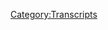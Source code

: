 {{Transcript
    | title         = [[651: February 18, 2022]]
    | caption       = [https://knowledgefight.libsyn.com/651-february-18-2022 Listen to this episode on Libsyn]
    | episodeNumber = [[651: February 18, 2022|651]]
    | length        = 01:46:56
}}

{{MessageBox
    | header     = Warning: Bot Generated Content
    | text       = This transcript was automatically generated by transcription software and likely contains many mistakes and misattributions. Please check the audio for definitive quotes, attribution, and context.
    | image      = N3yvass4myg91.webp
    | imagewidth = 50px
    | id         = warning
}}

{{TranscriptBlock
    | name      = Unknown Speaker
    | timestamp = 00:00:00.000
    | text      = N-N-N-N-N-N-N-Knowledge Fight
}}

{{TranscriptBlock
    | name      = Unknown Speaker
    | timestamp = 00:00:12.960
    | text      = Damn, Ed, Jordan, I am sweating N-N-N-N-N-Knowledge Fight.com
}}

{{TranscriptBlock
    | name      = Unknown Speaker
    | timestamp = 00:00:20.519
    | text      = It's time to pray I have great respect for Knowledge Fight
}}

{{TranscriptBlock
    | name      = Unknown Speaker
    | timestamp = 00:00:23.960
    | text      = Knowledge Fight I'm sick of them posing as if they're the
}}

{{TranscriptBlock
    | name      = Unknown Speaker
    | timestamp = 00:00:26.800
    | text      = good guys saying we are the bad guys Knowledge Fight
}}

{{TranscriptBlock
    | name      = Unknown Speaker
    | timestamp = 00:00:30.079
    | text      = Dan and Jordan Knowledge Fight
}}

{{TranscriptBlock
    | name      = Unknown Speaker
    | timestamp = 00:00:32.159
    | text      = Riddle her, riddle her, riddle her I need, I need money
}}

{{TranscriptBlock
    | name      = Unknown Speaker
    | timestamp = 00:00:36.399
    | text      = Riddle her, riddle her, riddle her Andy in Kansas
}}

{{TranscriptBlock
    | name      = Unknown Speaker
    | timestamp = 00:00:40.479
    | text      = Andy in, Andy in Stop it
}}

{{TranscriptBlock
    | name      = Unknown Speaker
    | timestamp = 00:00:42.880
    | text      = Andy in, Andy in Kansas Andy in, Andy in
}}

{{TranscriptBlock
    | name      = Unknown Speaker
    | timestamp = 00:00:46.240
    | text      = It's time to pray Andy in Kansas
}}

{{TranscriptBlock
    | name      = Unknown Speaker
    | timestamp = 00:00:48.079
    | text      = You're on the air, thanks for holding us Hello Alex, I'm a sister in color, I'm a
}}

{{TranscriptBlock
    | name      = Unknown Speaker
    | timestamp = 00:00:51.200
    | text      = huge fan I love your work Knowledge Fight
}}

{{TranscriptBlock
    | name      = Unknown Speaker
    | timestamp = 00:00:53.840
    | text      = N-N-N-N-N-N-Knowledge Fight.com
}}

{{TranscriptBlock
    | name      = Unknown Speaker
    | timestamp = 00:00:57.280
    | text      = I love you
}}

{{TranscriptBlock
    | name      = Unknown Speaker
    | timestamp = 00:00:58.960
    | text      = Hey everybody, welcome back to Knowledge Fight, I'm Dan
}}

{{TranscriptBlock
    | name      = Unknown Speaker
    | timestamp = 00:01:01.119
    | text      = I'm Jordan We're a couple dudes, I'd like to sit around, worship with the
}}

{{TranscriptBlock
    | name      = Unknown Speaker
    | timestamp = 00:01:03.359
    | text      = author of Selene and talk a little bit about Alex Jones
}}

{{TranscriptBlock
    | name      = Unknown Speaker
    | timestamp = 00:01:06.000
    | text      = Oh indeed we are, Dan Jordan
}}

{{TranscriptBlock
    | name      = Unknown Speaker
    | timestamp = 00:01:07.920
    | text      = Dan Jordan Quick question
}}

{{TranscriptBlock
    | name      = Unknown Speaker
    | timestamp = 00:01:09.120
    | text      = What's up? What's your bright spot today?
}}

{{TranscriptBlock
    | name      = Unknown Speaker
    | timestamp = 00:01:10.319
    | text      = My bright spot today is I've been playing this game a little bit called The Sinking City
}}

{{TranscriptBlock
    | name      = Unknown Speaker
    | timestamp = 00:01:15.040
    | text      = The Sinking City It's a Lovecraftian type
}}

{{TranscriptBlock
    | name      = Unknown Speaker
    | timestamp = 00:01:18.000
    | text      = Ah yes Ambiance detective kind of game
}}

{{TranscriptBlock
    | name      = Unknown Speaker
    | timestamp = 00:01:21.920
    | text      = Of course And it's pretty fun, I enjoy it a bit
}}

{{TranscriptBlock
    | name      = Unknown Speaker
    | timestamp = 00:01:24.959
    | text      = But the bright spot of it is The city didn't sink?
}}

{{TranscriptBlock
    | name      = Unknown Speaker
    | timestamp = 00:01:28.879
    | text      = It's pretty underwater, there's a big flood going on
}}

{{TranscriptBlock
    | name      = Unknown Speaker
    | timestamp = 00:01:31.760
    | text      = Because of the deep ones And the esoteric order of Dagon is involved
}}

{{TranscriptBlock
    | name      = Unknown Speaker
    | timestamp = 00:01:37.599
    | text      = somehow Of course
}}

{{TranscriptBlock
    | name      = Unknown Speaker
    | timestamp = 00:01:38.719
    | text      = But the specific bright spot is there are little monsters and stuff that you have to
}}

{{TranscriptBlock
    | name      = Unknown Speaker
    | timestamp = 00:01:45.840
    | text      = kill sometimes And the smallest ones that you kill make a sound that I swear is stolen
}}

{{TranscriptBlock
    | name      = Unknown Speaker
    | timestamp = 00:01:53.439
    | text      = from Eternal Darkness I swear that that is a sound that is directly
}}

{{TranscriptBlock
    | name      = Unknown Speaker
    | timestamp = 00:02:00.000
    | text      = taken from Eternal Darkness It's exactly the same
}}

{{TranscriptBlock
    | name      = Unknown Speaker
    | timestamp = 00:02:03.760
    | text      = It triggers memories in me of playing Eternal Darkness
}}

{{TranscriptBlock
    | name      = Unknown Speaker
    | timestamp = 00:02:07.599
    | text      = It's your version of the Wilhelm scream It feels like it and I've tried to look into
}}

{{TranscriptBlock
    | name      = Unknown Speaker
    | timestamp = 00:02:12.400
    | text      = it I've googled it I can't find anybody that can confirm it
}}

{{TranscriptBlock
    | name      = Unknown Speaker
    | timestamp = 00:02:16.000
    | text      = No one else is in there for you No but I'm certain of this and no one can
}}

{{TranscriptBlock
    | name      = Unknown Speaker
    | timestamp = 00:02:20.560
    | text      = convince me otherwise Even if the makers of the game reach out
}}

{{TranscriptBlock
    | name      = Unknown Speaker
    | timestamp = 00:02:24.800
    | text      = to me They better
}}

{{TranscriptBlock
    | name      = Unknown Speaker
    | timestamp = 00:02:25.680
    | text      = And tell me it is not from Eternal Darkness I won't believe that
}}

{{TranscriptBlock
    | name      = Unknown Speaker
    | timestamp = 00:02:29.439
    | text      = I will think it's a conspiracy I think it is
}}

{{TranscriptBlock
    | name      = Unknown Speaker
    | timestamp = 00:02:31.759
    | text      = But yeah that filled me with a little bit of delight
}}

{{TranscriptBlock
    | name      = Unknown Speaker
    | timestamp = 00:02:34.080
    | text      = That is beautiful Because they never made another Eternal Darkness
}}

{{TranscriptBlock
    | name      = Unknown Speaker
    | timestamp = 00:02:38.319
    | text      = No they didn't It was always a real tragedy according to
}}

{{TranscriptBlock
    | name      = Unknown Speaker
    | timestamp = 00:02:40.960
    | text      = me because I loved that game when I was a kid Yeah
}}

{{TranscriptBlock
    | name      = Unknown Speaker
    | timestamp = 00:02:43.120
    | text      = The madness gauge and stuff like that was such a fun innovation of GameCube
}}

{{TranscriptBlock
    | name      = Unknown Speaker
    | timestamp = 00:02:48.879
    | text      = A game that gradually makes itself unplayable as you
}}

{{TranscriptBlock
    | name      = Unknown Speaker
    | timestamp = 00:02:54.639
    | text      = Hey you should have played me better asshole I like it
}}

{{TranscriptBlock
    | name      = Unknown Speaker
    | timestamp = 00:02:57.919
    | text      = I think that some of that was a little bit over sold
}}

{{TranscriptBlock
    | name      = Unknown Speaker
    | timestamp = 00:03:01.759
    | text      = You know some of it once you know the things the experience isn't really as immersive
}}

{{TranscriptBlock
    | name      = Unknown Speaker
    | timestamp = 00:03:07.680
    | text      = But if you're like me and we're 17, 18 when it came out and high all the time
}}

{{TranscriptBlock
    | name      = Unknown Speaker
    | timestamp = 00:03:14.400
    | text      = This blows my fucking mind man Yeah
}}

{{TranscriptBlock
    | name      = Unknown Speaker
    | timestamp = 00:03:18.240
    | text      = I used to love my buddy Nikki Gifts would play games like that and Resident Evil
}}

{{TranscriptBlock
    | name      = Unknown Speaker
    | timestamp = 00:03:24.479
    | text      = But he is also like really really kind of scared dude
}}

{{TranscriptBlock
    | name      = Unknown Speaker
    | timestamp = 00:03:28.080
    | text      = Uh huh Sure
}}

{{TranscriptBlock
    | name      = Unknown Speaker
    | timestamp = 00:03:29.280
    | text      = And he would play and be high and he'd just scream
}}

{{TranscriptBlock
    | name      = Unknown Speaker
    | timestamp = 00:03:32.240
    | text      = Just get startled by everything great times
}}

{{TranscriptBlock
    | name      = Unknown Speaker
    | timestamp = 00:03:34.800
    | text      = Anyway that's what the scream brings back
}}

{{TranscriptBlock
    | name      = Unknown Speaker
    | timestamp = 00:03:36.560
    | text      = Oh look great times So what about you?
}}

{{TranscriptBlock
    | name      = Unknown Speaker
    | timestamp = 00:03:38.319
    | text      = Uh my bright spot I mean unfortunately it is video game themed as well
}}

{{TranscriptBlock
    | name      = Unknown Speaker
    | timestamp = 00:03:42.719
    | text      = But my bright spot last episode was Forbidden West was coming out
}}

{{TranscriptBlock
    | name      = Unknown Speaker
    | timestamp = 00:03:46.639
    | text      = No spoilers No spoilers at all
}}

{{TranscriptBlock
    | name      = Unknown Speaker
    | timestamp = 00:03:48.719
    | text      = But it's fucking great man I'm sure
}}

{{TranscriptBlock
    | name      = Unknown Speaker
    | timestamp = 00:03:50.400
    | text      = It's so good It's so great
}}

{{TranscriptBlock
    | name      = Unknown Speaker
    | timestamp = 00:03:52.000
    | text      = Yeah I am excited to play it eventually but no spoilers
}}

{{TranscriptBlock
    | name      = Unknown Speaker
    | timestamp = 00:03:56.240
    | text      = No no spoilers Do you know what?
}}

{{TranscriptBlock
    | name      = Unknown Speaker
    | timestamp = 00:03:57.520
    | text      = I realized I was playing it and I hadn't played the original in like forever
}}

{{TranscriptBlock
    | name      = Unknown Speaker
    | timestamp = 00:04:02.400
    | text      = And I was playing it and I got back into the thing that I love the most about playing that
}}

{{TranscriptBlock
    | name      = Unknown Speaker
    | timestamp = 00:04:06.400
    | text      = game which is basically creating a series of Rube Goldberg machines to get one machine to
}}

{{TranscriptBlock
    | name      = Unknown Speaker
    | timestamp = 00:04:12.960
    | text      = trip into a trap and then knock down like 30 different ones as it's just so much fun
}}

{{TranscriptBlock
    | name      = Unknown Speaker
    | timestamp = 00:04:18.800
    | text      = Well you're playing it the way it's supposed to be played
}}

{{TranscriptBlock
    | name      = Unknown Speaker
    | timestamp = 00:04:22.639
    | text      = Like a weirdo Yeah
}}

{{TranscriptBlock
    | name      = Unknown Speaker
    | timestamp = 00:04:23.839
    | text      = That is fun though I'm glad you're enjoying it
}}

{{TranscriptBlock
    | name      = Unknown Speaker
    | timestamp = 00:04:26.639
    | text      = It is And I must insist no spoilers
}}

{{TranscriptBlock
    | name      = Unknown Speaker
    | timestamp = 00:04:28.800
    | text      = No spoilers Oh my god
}}

{{TranscriptBlock
    | name      = Unknown Speaker
    | timestamp = 00:04:30.639
    | text      = You have no idea So Jordan we have an interesting
}}

{{TranscriptBlock
    | name      = Unknown Speaker
    | timestamp = 00:04:34.000
    | text      = episode to get into today We're going to be talking about Friday's episode
}}

{{TranscriptBlock
    | name      = Unknown Speaker
    | timestamp = 00:04:37.279
    | text      = February 18th 2022 Alright
}}

{{TranscriptBlock
    | name      = Unknown Speaker
    | timestamp = 00:04:41.040
    | text      = Yeah what are you going to do? It's great
}}

{{TranscriptBlock
    | name      = Unknown Speaker
    | timestamp = 00:04:44.240
    | text      = Top marks one of the best episodes he's ever done
}}

{{TranscriptBlock
    | name      = Unknown Speaker
    | timestamp = 00:04:46.720
    | text      = I think there's some problems Okay
}}

{{TranscriptBlock
    | name      = Unknown Speaker
    | timestamp = 00:04:48.720
    | text      = There's a lot of intense things going on in the world certainly and when there's world intensity
}}

{{TranscriptBlock
    | name      = Unknown Speaker
    | timestamp = 00:04:54.079
    | text      = that's when Alex is at his worst And so we'll check in on a little bit of that
}}

{{TranscriptBlock
    | name      = Unknown Speaker
    | timestamp = 00:04:59.040
    | text      = But before we do let's take a little moment to say hello to some new wonks
}}

{{TranscriptBlock
    | name      = Unknown Speaker
    | timestamp = 00:05:02.000
    | text      = Oh it's a great idea So first Sugar Bear JB
}}

{{TranscriptBlock
    | name      = Unknown Speaker
    | timestamp = 00:05:04.720
    | text      = Thank you so much You are now a policy wheonk
}}

{{TranscriptBlock
    | name      = Unknown Speaker
    | timestamp = 00:05:06.480
    | text      = I'm a policy wheonk Thank you very much
}}

{{TranscriptBlock
    | name      = Unknown Speaker
    | timestamp = 00:05:08.399
    | text      = SQL Next Rhode Island Skeletor
}}

{{TranscriptBlock
    | name      = Unknown Speaker
    | timestamp = 00:05:10.399
    | text      = Thank you so much You are now a policy wheonk
}}

{{TranscriptBlock
    | name      = Unknown Speaker
    | timestamp = 00:05:12.240
    | text      = I'm a policy wheonk Thanks Rhode Island Skeletor
}}

{{TranscriptBlock
    | name      = Unknown Speaker
    | timestamp = 00:05:14.800
    | text      = SQL Next Steve Nyoki's
}}

{{TranscriptBlock
    | name      = Unknown Speaker
    | timestamp = 00:05:16.800
    | text      = tiny cardboard Alex Jones says the bone broth is loaded with vitamin R
}}

{{TranscriptBlock
    | name      = Unknown Speaker
    | timestamp = 00:05:20.480
    | text      = Thank you so much You are now a policy wheonk
}}

{{TranscriptBlock
    | name      = Unknown Speaker
    | timestamp = 00:05:22.480
    | text      = I'm a policy wheonk Thank you very
}}

{{TranscriptBlock
    | name      = Unknown Speaker
    | timestamp = 00:05:24.079
    | text      = much SQL Next Big Daddy Crust
}}

{{TranscriptBlock
    | name      = Unknown Speaker
    | timestamp = 00:05:26.079
    | text      = Thank you so much You are now a policy wheonk
}}

{{TranscriptBlock
    | name      = Unknown Speaker
    | timestamp = 00:05:28.000
    | text      = I'm a policy wheonk Thank you
}}

{{TranscriptBlock
    | name      = Unknown Speaker
    | timestamp = 00:05:29.439
    | text      = very much and we got a couple of technocrats here so first muppet imp says the new technocrat drop
}}

{{TranscriptBlock
    | name      = Unknown Speaker
    | timestamp = 00:05:35.199
    | text      = is geek salad's bright spot thank you so much you are now technocrat and this is very special
}}

{{TranscriptBlock
    | name      = Unknown Speaker
    | timestamp = 00:05:39.759
    | text      = a technocrat shout out going out to wish a happy anniversary to alexis and jared many more moons
}}

{{TranscriptBlock
    | name      = Unknown Speaker
    | timestamp = 00:05:46.800
    | text      = going around earth going around the sun what is it i don't know what do we do
}}

{{TranscriptBlock
    | name      = Unknown Speaker
    | timestamp = 00:05:50.720
    | text      = have moons how many moons how many moons it's been 12 moons it's been a full 12 months since
}}

{{TranscriptBlock
    | name      = Unknown Speaker
    | timestamp = 00:05:56.160
    | text      = the last time you guys dug out many more moons to you alexis and jared happy anniversary uh
}}

{{TranscriptBlock
    | name      = Unknown Speaker
    | timestamp = 00:06:01.759
    | text      = y'all's technocrats i'm a policy wonk i have risen above my enemies i might quit tomorrow
}}

{{TranscriptBlock
    | name      = Unknown Speaker
    | timestamp = 00:06:09.040
    | text      = actually i'm just gonna take a little break down a little breaky for me and then we're going to
}}

{{TranscriptBlock
    | name      = Unknown Speaker
    | timestamp = 00:06:17.360
    | text      = come back and i'm gonna start the show over but i'm the devil i gotta be taking over here
}}

{{TranscriptBlock
    | name      = Unknown Speaker
    | timestamp = 00:06:23.199
    | text      = i'll get all this fuck you fuck you i got plenty of words for you but at the end of the day
}}

{{TranscriptBlock
    | name      = Unknown Speaker
    | timestamp = 00:06:30.399
    | text      = fuck you and your new world order and fuck the horse you rode in on and all your shit
}}

{{TranscriptBlock
    | name      = Unknown Speaker
    | timestamp = 00:06:35.920
    | text      = maybe today should be my last broadcast maybe i'll just be gone a month maybe five years
}}

{{TranscriptBlock
    | name      = Unknown Speaker
    | timestamp = 00:06:41.439
    | text      = maybe i'll walk out of here tomorrow and you never see me again that's really what i want to do
}}

{{TranscriptBlock
    | name      = Unknown Speaker
    | timestamp = 00:06:46.800
    | text      = i never want to come back here again i apologize to the crew and the listeners yesterday that i
}}

{{TranscriptBlock
    | name      = Unknown Speaker
    | timestamp = 00:06:52.240
    | text      = was legitimately having breakdowns on air i'll be better tomorrow he if today is tomorrow he's not
}}

{{TranscriptBlock
    | name      = Unknown Speaker
    | timestamp = 00:06:59.120
    | text      = better he's not better now oh what a poor guy so he he starts off as is sort of the tradition
}}

{{TranscriptBlock
    | name      = Unknown Speaker
    | timestamp = 00:07:05.439
    | text      = yes on and sort of uh the more recent episodes uh he starts off friday's show uh uh declaring
}}

{{TranscriptBlock
    | name      = Unknown Speaker
    | timestamp = 00:07:12.079
    | text      = uh declaring that war with russia is upon us okay and it's uh not russia's fault oh
}}

{{TranscriptBlock
    | name      = Unknown Speaker
    | timestamp = 00:07:19.279
    | text      = i hate to say it again but we call what was happening
}}

{{TranscriptBlock
    | name      = Unknown Speaker
    | timestamp = 00:07:23.439
    | text      = dato back forces have launched accelerated attacks into eastern ukraine into russian-held areas
}}

{{TranscriptBlock
    | name      = Unknown Speaker
    | timestamp = 00:07:29.360
    | text      = the russians who make about 98 of the population they're evacuating
}}

{{TranscriptBlock
    | name      = Unknown Speaker
    | timestamp = 00:07:34.639
    | text      = and they're just going to ethnically cleanse them out and this is an attempt to get the russians to
}}

{{TranscriptBlock
    | name      = Unknown Speaker
    | timestamp = 00:07:41.040
    | text      = come into their aid and start a major war unbelievable as in not to be believed i mean i that's
}}

{{TranscriptBlock
    | name      = Unknown Speaker
    | timestamp = 00:07:49.759
    | text      = that's that's kremlin that's kremlin that's kremlin that's kremlin narrative have you checked
}}

{{TranscriptBlock
    | name      = Unknown Speaker
    | timestamp = 00:07:55.439
    | text      = their website i mean it basically wow i didn't think anybody believed the kremlin what narrative
}}

{{TranscriptBlock
    | name      = Unknown Speaker
    | timestamp = 00:08:02.000
    | text      = no one believes that shit so again and and you know we've seen this repeatedly in recent days
}}

{{TranscriptBlock
    | name      = Unknown Speaker
    | timestamp = 00:08:06.720
    | text      = like alex is offering analysis of the situation in ukraine that's over the top uh but like he
}}

{{TranscriptBlock
    | name      = Unknown Speaker
    | timestamp = 00:08:12.639
    | text      = claims that russia's the victim but there's an attack on russian-held areas in a sovereign
}}

{{TranscriptBlock
    | name      = Unknown Speaker
    | timestamp = 00:08:18.399
    | text      = country yeah which is weird what that that there's a disconnect there i think no if somebody were to
}}

{{TranscriptBlock
    | name      = Unknown Speaker
    | timestamp = 00:08:25.279
    | text      = attack uh new orleans france would of course be like how dare you attack our french-held
}}

{{TranscriptBlock
    | name      = Unknown Speaker
    | timestamp = 00:08:30.160
    | text      = territory in the united states right strange i honestly don't think alex's position is something
}}

{{TranscriptBlock
    | name      = Unknown Speaker
    | timestamp = 00:08:35.120
    | text      = he can seriously argue because essentially no one in the international community formally
}}

{{TranscriptBlock
    | name      = Unknown Speaker
    | timestamp = 00:08:39.200
    | text      = recognize recognizes areas like korea or the dambas region as being legitimately part of
}}

{{TranscriptBlock
    | name      = Unknown Speaker
    | timestamp = 00:08:45.120
    | text      = russian territory he's calling these russian-held territories and for him to say those words he has
}}

{{TranscriptBlock
    | name      = Unknown Speaker
    | timestamp = 00:08:50.799
    | text      = to understand that they're holding them without the right to do so also i want to point out that
}}

{{TranscriptBlock
    | name      = Unknown Speaker
    | timestamp = 00:08:56.399
    | text      = alex is trying to soft sell the idea that these areas are rightfully russia's territory because
}}

{{TranscriptBlock
    | name      = Unknown Speaker
    | timestamp = 00:09:01.279
    | text      = he says that the population in these areas are like 98 percent russian the argument here is
}}

{{TranscriptBlock
    | name      = Unknown Speaker
    | timestamp = 00:09:06.720
    | text      = that the people are essentially russian so really the sovereign border of ukraine is what's wrong
}}

{{TranscriptBlock
    | name      = Unknown Speaker
    | timestamp = 00:09:11.360
    | text      = here it really should be part of russia they're all russians that's what's struggling yeah yeah
}}

{{TranscriptBlock
    | name      = Unknown Speaker
    | timestamp = 00:09:16.559
    | text      = so the most recent census in ukraine was done in 2001 although attempts have been made to do
}}

{{TranscriptBlock
    | name      = Unknown Speaker
    | timestamp = 00:09:21.600
    | text      = one sense but they've all been postponed the donbas region is made up of two oblasts the
}}

{{TranscriptBlock
    | name      = Unknown Speaker
    | timestamp = 00:09:27.279
    | text      = luhansk and donuts in the most recent census the population of donuts was 56.9 percent ukrainian
}}

{{TranscriptBlock
    | name      = Unknown Speaker
    | timestamp = 00:09:36.240
    | text      = and 38.2 percent russia that's practically russia practically 98 russia approximately the same
}}

{{TranscriptBlock
    | name      = Unknown Speaker
    | timestamp = 00:09:42.559
    | text      = ratio exists in luhansk with 58 percent ukrainian and 39 percent russians for some comparison the
}}

{{TranscriptBlock
    | name      = Unknown Speaker
    | timestamp = 00:09:49.759
    | text      = population of texas is 39.3 percent hispanic or latino so for alex to argue that these areas of
}}

{{TranscriptBlock
    | name      = Unknown Speaker
    | timestamp = 00:09:55.759
    | text      = ukraine are actually russian he's gonna have to get himself in a weird position if mexico ever
}}

{{TranscriptBlock
    | name      = Unknown Speaker
    | timestamp = 00:10:00.000
    | text      = decides they want to occupy texas i was legitimately thinking like in my head it'd be this is exactly
}}

{{TranscriptBlock
    | name      = Unknown Speaker
    | timestamp = 00:10:05.759
    | text      = like what if there's a massive number of mexicans who lived in texas and they just said well texas
}}

{{TranscriptBlock
    | name      = Unknown Speaker
    | timestamp = 00:10:11.039
    | text      = is ours now alex would be real mad about that and then the numbers are exactly the same there's an
}}

{{TranscriptBlock
    | name      = Unknown Speaker
    | timestamp = 00:10:15.360
    | text      = exact percentage similarity well but i mean it's hispanic and latino it's not necessarily mexican
}}

{{TranscriptBlock
    | name      = Unknown Speaker
    | timestamp = 00:10:20.960
    | text      = but i understand i understand the point that's the way alex would look at it exactly yes we are
}}

{{TranscriptBlock
    | name      = Unknown Speaker
    | timestamp = 00:10:25.919
    | text      = yeah we are not homogenizing them no no what's going on here is that alex is misremembering one
}}

{{TranscriptBlock
    | name      = Unknown Speaker
    | timestamp = 00:10:31.200
    | text      = of his talking points from 2014 when he was arguing why it was maybe okay for russia to
}}

{{TranscriptBlock
    | name      = Unknown Speaker
    | timestamp = 00:10:35.840
    | text      = annex k Crimea that peninsula is 58.3 percent russian and 24.3 percent ukrainian so when the
}}

{{TranscriptBlock
    | name      = Unknown Speaker
    | timestamp = 00:10:43.840
    | text      = annexation was happening the pro-russia talking point was that Crimea was basically russian
}}

{{TranscriptBlock
    | name      = Unknown Speaker
    | timestamp = 00:10:48.240
    | text      = so they should be able to claim the territory come on alex is conflating this argument with
}}

{{TranscriptBlock
    | name      = Unknown Speaker
    | timestamp = 00:10:53.519
    | text      = the statistics that were thrown around regarding the status of south acedia and abkhazia which is
}}

{{TranscriptBlock
    | name      = Unknown Speaker
    | timestamp = 00:10:58.960
    | text      = back in 2008 the georgian territories that russia believes are theirs both are within georgia's
}}

{{TranscriptBlock
    | name      = Unknown Speaker
    | timestamp = 00:11:06.159
    | text      = recognized borders but south acedia's population is only about seven percent georgian with most of
}}

{{TranscriptBlock
    | name      = Unknown Speaker
    | timestamp = 00:11:11.360
    | text      = the rest being obsessions similarly the population of abkhazia is over half abkhazian with a minority
}}

{{TranscriptBlock
    | name      = Unknown Speaker
    | timestamp = 00:11:18.000
    | text      = being ethnic georgians because these regions had these demographic profiles folks like alex argued
}}

{{TranscriptBlock
    | name      = Unknown Speaker
    | timestamp = 00:11:23.519
    | text      = that they weren't really part of georgia if they wanted to be part of russia they should be that
}}

{{TranscriptBlock
    | name      = Unknown Speaker
    | timestamp = 00:11:28.240
    | text      = was part of the talking points justifying uh things in 2008 it's great made sense then makes twice as
}}

{{TranscriptBlock
    | name      = Unknown Speaker
    | timestamp = 00:11:33.679
    | text      = much sense now alex doesn't actually know what's going on in the world right now but he knows that
}}

{{TranscriptBlock
    | name      = Unknown Speaker
    | timestamp = 00:11:38.000
    | text      = he's invested in creating narratives for why his audience should see russia as the good party in
}}

{{TranscriptBlock
    | name      = Unknown Speaker
    | timestamp = 00:11:42.399
    | text      = this conflict in opposition to the evil globalists and it shows in the way he's just recycling
}}

{{TranscriptBlock
    | name      = Unknown Speaker
    | timestamp = 00:11:47.279
    | text      = talking points that weren't accurate to begin with and wouldn't even be relevant to the current
}}

{{TranscriptBlock
    | name      = Unknown Speaker
    | timestamp = 00:11:51.759
    | text      = situation even if they were another thing that's important to bring up here is the numbers of
}}

{{TranscriptBlock
    | name      = Unknown Speaker
    | timestamp = 00:11:56.399
    | text      = russian people compared to ukrainian people in the donbass region it's pretty difficult to assess
}}

{{TranscriptBlock
    | name      = Unknown Speaker
    | timestamp = 00:12:01.600
    | text      = partially because of intentional actions taken by putin the government of russia has carried out a
}}

{{TranscriptBlock
    | name      = Unknown Speaker
    | timestamp = 00:12:06.720
    | text      = policy of passportization as it relates to the residents of donbass whereby they issue passports
}}

{{TranscriptBlock
    | name      = Unknown Speaker
    | timestamp = 00:12:12.159
    | text      = to people en masse this is a couple of particularly dicey side effects probably the chief among them
}}

{{TranscriptBlock
    | name      = Unknown Speaker
    | timestamp = 00:12:18.399
    | text      = is that it allows russia to artificially inflate the number of citizens they have in the region
}}

{{TranscriptBlock
    | name      = Unknown Speaker
    | timestamp = 00:12:23.360
    | text      = and the protection of those citizens would likely be a major piece of any argument that was made
}}

{{TranscriptBlock
    | name      = Unknown Speaker
    | timestamp = 00:12:28.240
    | text      = if they want to occupy or annex the territory right right right the real world situation is
}}

{{TranscriptBlock
    | name      = Unknown Speaker
    | timestamp = 00:12:32.720
    | text      = complicated and i'd be lying if i said that i understood everything that's going on or even
}}

{{TranscriptBlock
    | name      = Unknown Speaker
    | timestamp = 00:12:36.399
    | text      = most of it but what i can tell you with absolute certainty is that alex is completely winging this
}}

{{TranscriptBlock
    | name      = Unknown Speaker
    | timestamp = 00:12:41.360
    | text      = coverage and making shit up based on things he remembers saying in past shows when he was
}}

{{TranscriptBlock
    | name      = Unknown Speaker
    | timestamp = 00:12:45.679
    | text      = rationalizing russia's actions against their neighbors it's just the fingerprint is there
}}

{{TranscriptBlock
    | name      = Unknown Speaker
    | timestamp = 00:12:49.919
    | text      = it's very clear yeah this talking point is old wrong and irrelevant and weird it's weird that
}}

{{TranscriptBlock
    | name      = Unknown Speaker
    | timestamp = 00:12:56.559
    | text      = you would bring it i mean obviously it's for him it's not like any uh you know uh god bless russia
}}

{{TranscriptBlock
    | name      = Unknown Speaker
    | timestamp = 00:13:02.639
    | text      = and more just like i have no skills and i remember this thing so i'm just gonna do i'm just gonna
}}

{{TranscriptBlock
    | name      = Unknown Speaker
    | timestamp = 00:13:08.320
    | text      = read uh redo that one but like this is bad this is it's pretty bad this is bad yeah it gets worse
}}

{{TranscriptBlock
    | name      = Unknown Speaker
    | timestamp = 00:13:15.360
    | text      = too i mean the propaganda is bad it's not they're not even trying that hard no it's bad yeah and
}}

{{TranscriptBlock
    | name      = Unknown Speaker
    | timestamp = 00:13:22.960
    | text      = alex is very sloppy on the on uh being the tip of the spear on this one yeah no kidding uh but i
}}

{{TranscriptBlock
    | name      = Unknown Speaker
    | timestamp = 00:13:28.720
    | text      = mean i think what it really boils down to too is like less um necessarily an intrinsic support of
}}

{{TranscriptBlock
    | name      = Unknown Speaker
    | timestamp = 00:13:34.879
    | text      = russia and a weird world view that alex has created for himself where russia is an enemy
}}

{{TranscriptBlock
    | name      = Unknown Speaker
    | timestamp = 00:13:42.240
    | text      = of his imaginary enemies right and therefore he supports them right and so any conflict
}}

{{TranscriptBlock
    | name      = Unknown Speaker
    | timestamp = 00:13:48.480
    | text      = like that what's going on in ukraine any kind of possible conflict is a tension between alex's
}}

{{TranscriptBlock
    | name      = Unknown Speaker
    | timestamp = 00:13:54.799
    | text      = enemies and on the other hand russia who are against alex's enemies right and therefore he'll
}}

{{TranscriptBlock
    | name      = Unknown Speaker
    | timestamp = 00:14:00.480
    | text      = always side with russia right right right right i i don't know it's very it's very confusing and
}}

{{TranscriptBlock
    | name      = Unknown Speaker
    | timestamp = 00:14:05.120
    | text      = stupid yeah yeah this this one's this one's a little i'm gonna have to call this sloppy work
}}

{{TranscriptBlock
    | name      = Unknown Speaker
    | timestamp = 00:14:10.799
    | text      = on everybody's part i think it's sloppy work on putin's part sure i think the nato is doing
}}

{{TranscriptBlock
    | name      = Unknown Speaker
    | timestamp = 00:14:16.320
    | text      = sloppy shit the news alex everybody the only people not doing sloppy shit right now are
}}

{{TranscriptBlock
    | name      = Unknown Speaker
    | timestamp = 00:14:22.559
    | text      = everybody else who is confused as to why these assholes are fighting a war yeah i and you know
}}

{{TranscriptBlock
    | name      = Unknown Speaker
    | timestamp = 00:14:27.919
    | text      = you can only do such a good job when you're like when the whole point is like i'm confused i'm
}}

{{TranscriptBlock
    | name      = Unknown Speaker
    | timestamp = 00:14:32.080
    | text      = confused yeah so anyway there was a false flag apparently yeah unbelievable to watch the globalist
}}

{{TranscriptBlock
    | name      = Unknown Speaker
    | timestamp = 00:14:39.440
    | text      = launch these attacks and launch obviously their own false flags on that kindergarten
}}

{{TranscriptBlock
    | name      = Unknown Speaker
    | timestamp = 00:14:44.960
    | text      = so that they can have the pretext for this and now here we are and hillary clinton the people
}}

{{TranscriptBlock
    | name      = Unknown Speaker
    | timestamp = 00:14:49.200
    | text      = the representer are basically president now it's a round table of the clinton crime syndicate
}}

{{TranscriptBlock
    | name      = Unknown Speaker
    | timestamp = 00:14:54.639
    | text      = and obama's crime syndicate and soros's crime syndicate that are all interlocked that are
}}

{{TranscriptBlock
    | name      = Unknown Speaker
    | timestamp = 00:15:02.000
    | text      = putting the world under their biomedical martial law and now preparing to launch a full-scale war
}}

{{TranscriptBlock
    | name      = Unknown Speaker
    | timestamp = 00:15:08.000
    | text      = with russia so here's what i'm supposed to believe according to alex i'm supposed to believe that a
}}

{{TranscriptBlock
    | name      = Unknown Speaker
    | timestamp = 00:15:12.639
    | text      = combination of hillary obama and soros's individual crime syndicates yeah have come together and
}}

{{TranscriptBlock
    | name      = Unknown Speaker
    | timestamp = 00:15:17.759
    | text      = they're in charge of the country and they're launching a war on russia that's going to spiral
}}

{{TranscriptBlock
    | name      = Unknown Speaker
    | timestamp = 00:15:21.120
    | text      = out of control into a world war that'll probably be nuclear in nature but they can't take out alex
}}

{{TranscriptBlock
    | name      = Unknown Speaker
    | timestamp = 00:15:26.000
    | text      = right what how could they like he's supposed to be the most dangerous guy in the world to them
}}

{{TranscriptBlock
    | name      = Unknown Speaker
    | timestamp = 00:15:31.120
    | text      = because he has their number and they've tried to recruit him because he's so damn good but they're
}}

{{TranscriptBlock
    | name      = Unknown Speaker
    | timestamp = 00:15:35.120
    | text      = just gonna let him live when they have the ability and willingness to take actions that'll cause the
}}

{{TranscriptBlock
    | name      = Unknown Speaker
    | timestamp = 00:15:38.879
    | text      = deaths of millions or billions of people that seems fucking dumb and honestly they could kill
}}

{{TranscriptBlock
    | name      = Unknown Speaker
    | timestamp = 00:15:43.679
    | text      = alex so easily he's so unhealthy that any kind of heart attack or stroke no one would be suspicious
}}

{{TranscriptBlock
    | name      = Unknown Speaker
    | timestamp = 00:15:49.120
    | text      = nobody would even do the toxicology they'd be like oh my god i'm sure he died just because he's alex
}}

{{TranscriptBlock
    | name      = Unknown Speaker
    | timestamp = 00:15:54.720
    | text      = it would be less suspicious than bright bart having a heart attack it really would be yeah i don't
}}

{{TranscriptBlock
    | name      = Unknown Speaker
    | timestamp = 00:15:59.759
    | text      = know i will say they're probably waiting for the right moment sure he's their big enemy so they
}}

{{TranscriptBlock
    | name      = Unknown Speaker
    | timestamp = 00:16:04.720
    | text      = what they want to do is they want to see everything he's built laid low you know and then really step
}}

{{TranscriptBlock
    | name      = Unknown Speaker
    | timestamp = 00:16:10.720
    | text      = his nose in it you're totally right you know why why because alex has created them in his head and
}}

{{TranscriptBlock
    | name      = Unknown Speaker
    | timestamp = 00:16:15.519
    | text      = alex and that's how alex would want to do everything has to have sort of a dramatic arc to it in alex's
}}

{{TranscriptBlock
    | name      = Unknown Speaker
    | timestamp = 00:16:21.519
    | text      = world right and so yes absolutely that is true they can't kill him until until the storyline plays
}}

{{TranscriptBlock
    | name      = Unknown Speaker
    | timestamp = 00:16:26.559
    | text      = out exactly exactly and then they get to show off and they say we defeated you alex where's your god
}}

{{TranscriptBlock
    | name      = Unknown Speaker
    | timestamp = 00:16:32.480
    | text      = now you're probably right that is how it has to happen that's probably anyway also alex has no
}}

{{TranscriptBlock
    | name      = Unknown Speaker
    | timestamp = 00:16:37.039
    | text      = evidence that the bombing he's discussing here was a false flag uh that kindergarten this was a
}}

{{TranscriptBlock
    | name      = Unknown Speaker
    | timestamp = 00:16:41.679
    | text      = kindergarten in the luhansk region in ukraine which was shelled reportedly by pro-russian
}}

{{TranscriptBlock
    | name      = Unknown Speaker
    | timestamp = 00:16:46.720
    | text      = separatists attacking from the east according to ukrainian soldiers who said that they did not
}}

{{TranscriptBlock
    | name      = Unknown Speaker
    | timestamp = 00:16:51.200
    | text      = return fire russia put out a statement claiming that the ukrainians staged the whole thing which
}}

{{TranscriptBlock
    | name      = Unknown Speaker
    | timestamp = 00:16:55.440
    | text      = is the talking point that alex is now parroting we are now in a position where folks like boris
}}

{{TranscriptBlock
    | name      = Unknown Speaker
    | timestamp = 00:16:59.919
    | text      = johnson are saying these acts are false flags being done by the russians and folks like alex
}}

{{TranscriptBlock
    | name      = Unknown Speaker
    | timestamp = 00:17:04.079
    | text      = saying it's a false flag being done to the russians and there's no way to move forward from
}}

{{TranscriptBlock
    | name      = Unknown Speaker
    | timestamp = 00:17:07.920
    | text      = here it's just all right i look okay i know the the war and stuff but has boris johnson sent
}}

{{TranscriptBlock
    | name      = Unknown Speaker
    | timestamp = 00:17:17.200
    | text      = putin a box of chocolates or flowers or anything to to thank him for not you know uh allowing the
}}

{{TranscriptBlock
    | name      = Unknown Speaker
    | timestamp = 00:17:25.519
    | text      = news cycle to last long enough for boris to have to resign hmm yeah uh probably yeah i think he
}}

{{TranscriptBlock
    | name      = Unknown Speaker
    | timestamp = 00:17:31.039
    | text      = should that'd be nice i was trying to think of what uh the uk version because belgium would
}}

{{TranscriptBlock
    | name      = Unknown Speaker
    | timestamp = 00:17:37.039
    | text      = have a chocolate sure so what would the uk be a crumpet uh it could be it could be some tea it
}}

{{TranscriptBlock
    | name      = Unknown Speaker
    | timestamp = 00:17:42.160
    | text      = could be a nice tea nice box of tea and some biscuits i think it's great i i think that it's
}}

{{TranscriptBlock
    | name      = Unknown Speaker
    | timestamp = 00:17:48.160
    | text      = it's very uh complicated to like this idea of everybody saying everything is a false flag i
}}

{{TranscriptBlock
    | name      = Unknown Speaker
    | timestamp = 00:17:53.200
    | text      = think it's awful yeah and i think that it's really dangerous in terms of the precedent it could set
}}

{{TranscriptBlock
    | name      = Unknown Speaker
    | timestamp = 00:17:58.960
    | text      = in terms of people understanding what's happening in the world like if you allow for everybody to
}}

{{TranscriptBlock
    | name      = Unknown Speaker
    | timestamp = 00:18:04.400
    | text      = just presume that things are false flags then nothing means anything no no once once once
}}

{{TranscriptBlock
    | name      = Unknown Speaker
    | timestamp = 00:18:09.440
    | text      = biden came out before a false flag or attack at all happened and said we think they're going to
}}

{{TranscriptBlock
    | name      = Unknown Speaker
    | timestamp = 00:18:15.119
    | text      = do a false flag at that moment reality ceased to matter i i kind of agree with you know but i do
}}

{{TranscriptBlock
    | name      = Unknown Speaker
    | timestamp = 00:18:21.119
    | text      = think that there's one stipulation that i would make and that is that there is a possibility that
}}

{{TranscriptBlock
    | name      = Unknown Speaker
    | timestamp = 00:18:25.839
    | text      = there was intelligence that there was going to be a false flag no no totally and if that's the case
}}

{{TranscriptBlock
    | name      = Unknown Speaker
    | timestamp = 00:18:31.119
    | text      = calling it out is something that would be of strategic relevance absolutely the issue that
}}

{{TranscriptBlock
    | name      = Unknown Speaker
    | timestamp = 00:18:37.839
    | text      = i have is that if this happens more it's all over yes alex says everything is a false flag
}}

{{TranscriptBlock
    | name      = Unknown Speaker
    | timestamp = 00:18:44.720
    | text      = and that's sort of just do regort that side of things you understand this is how his information
}}

{{TranscriptBlock
    | name      = Unknown Speaker
    | timestamp = 00:18:49.119
    | text      = works right the idea that the government would also deign to get into that game is a little bit
}}

{{TranscriptBlock
    | name      = Unknown Speaker
    | timestamp = 00:18:55.519
    | text      = it's not good if it's not an actual example of something that they had solid evidence
}}

{{TranscriptBlock
    | name      = Unknown Speaker
    | timestamp = 00:19:00.480
    | text      = right or intelligence on then then it becomes like well nothing means anything anymore yeah
}}

{{TranscriptBlock
    | name      = Unknown Speaker
    | timestamp = 00:19:06.079
    | text      = i mean the the from from my understanding of how that would go uh in order for biden to come out
}}

{{TranscriptBlock
    | name      = Unknown Speaker
    | timestamp = 00:19:14.480
    | text      = and say with the backing of the intelligence community we know they're going to do a false
}}

{{TranscriptBlock
    | name      = Unknown Speaker
    | timestamp = 00:19:18.720
    | text      = flag that essentially has to mean either we know that the russians have been communicating that a
}}

{{TranscriptBlock
    | name      = Unknown Speaker
    | timestamp = 00:19:24.480
    | text      = false flag attack is going to happen so we're telling them we can hear them right or it is we're
}}

{{TranscriptBlock
    | name      = Unknown Speaker
    | timestamp = 00:19:29.920
    | text      = making this bullshit up and so we're telling them that we're lying about this stuff but they can't
}}

{{TranscriptBlock
    | name      = Unknown Speaker
    | timestamp = 00:19:35.599
    | text      = say out loud that we're lying about it because it's going to look like they're lying about it
}}

{{TranscriptBlock
    | name      = Unknown Speaker
    | timestamp = 00:19:39.039
    | text      = like this once we get into a situation where now we're in an infinite loop of well if i do this
}}

{{TranscriptBlock
    | name      = Unknown Speaker
    | timestamp = 00:19:44.000
    | text      = it's going to look like they do this and i do this right they look like this we don't know what you
}}

{{TranscriptBlock
    | name      = Unknown Speaker
    | timestamp = 00:19:48.000
    | text      = don't know what the reality is but if it's that second option that's fucked yeah it's fucked
}}

{{TranscriptBlock
    | name      = Unknown Speaker
    | timestamp = 00:19:53.759
    | text      = it's fucked but if it's the first option then you kind of understand the the tactic being used
}}

{{TranscriptBlock
    | name      = Unknown Speaker
    | timestamp = 00:20:00.880
    | text      = although it's weird yeah um but yeah i don't i don't i don't enjoy it i don't i don't like to
}}

{{TranscriptBlock
    | name      = Unknown Speaker
    | timestamp = 00:20:06.240
    | text      = hear those words coming out of anybody's mouth except alex's or a historian did anybody stop to
}}

{{TranscriptBlock
    | name      = Unknown Speaker
    | timestamp = 00:20:13.519
    | text      = consult us like we've spent the last five six years talking about false flags almost non-stop
}}

{{TranscriptBlock
    | name      = Unknown Speaker
    | timestamp = 00:20:19.039
    | text      = but i wouldn't have any context of them being full of shit but i also wouldn't have anything to add to
}}

{{TranscriptBlock
    | name      = Unknown Speaker
    | timestamp = 00:20:24.160
    | text      = like giving recommendations my recommendation is no false flags false flags should only exist in
}}

{{TranscriptBlock
    | name      = Unknown Speaker
    | timestamp = 00:20:30.240
    | text      = the fictional area of alex jones's world so um we have a situation in ukraine obviously but
}}

{{TranscriptBlock
    | name      = Unknown Speaker
    | timestamp = 00:20:37.039
    | text      = look alex is a guy who spins plates sure he's also got a situation in uh canada that's getting out of
}}

{{TranscriptBlock
    | name      = Unknown Speaker
    | timestamp = 00:20:42.559
    | text      = control they are now arresting and holding without bail peaceful protesters across canada you knew it
}}

{{TranscriptBlock
    | name      = Unknown Speaker
    | timestamp = 00:20:50.160
    | text      = wouldn't just be in the bridge situation or in the capital of ottawa they are now arresting people
}}

{{TranscriptBlock
    | name      = Unknown Speaker
    | timestamp = 00:20:57.119
    | text      = and saying no bail and under the emergency we don't tell you why they're arrested and we have
}}

{{TranscriptBlock
    | name      = Unknown Speaker
    | timestamp = 00:21:02.480
    | text      = the son of arthur poplaski the preacher who is now facing prison as a terrorist they're calling
}}

{{TranscriptBlock
    | name      = Unknown Speaker
    | timestamp = 00:21:09.599
    | text      = him a terrorist for praying with truck drivers alex's language is really bad there because it
}}

{{TranscriptBlock
    | name      = Unknown Speaker
    | timestamp = 00:21:14.319
    | text      = makes it sound like uh the guy's son got arrested but it was actually just arthur paulowski got
}}

{{TranscriptBlock
    | name      = Unknown Speaker
    | timestamp = 00:21:20.319
    | text      = arrested gotcha so alex is covering what appears to be a large story here but you got to really
}}

{{TranscriptBlock
    | name      = Unknown Speaker
    | timestamp = 00:21:27.440
    | text      = look at the details he's offering and you could put together the pieces and understand what he's
}}

{{TranscriptBlock
    | name      = Unknown Speaker
    | timestamp = 00:21:32.240
    | text      = talking about okay so here are the essential elements of the story one people are being
}}

{{TranscriptBlock
    | name      = Unknown Speaker
    | timestamp = 00:21:36.559
    | text      = arrested not in ottawa two people are being held without bail and three arthur paulowski has been
}}

{{TranscriptBlock
    | name      = Unknown Speaker
    | timestamp = 00:21:43.359
    | text      = arrested and there's some mention of his son the way alex wants you to hear this story is that
}}

{{TranscriptBlock
    | name      = Unknown Speaker
    | timestamp = 00:21:48.559
    | text      = there are massive numbers of arrests for no reason happening to people who are all over canada who
}}

{{TranscriptBlock
    | name      = Unknown Speaker
    | timestamp = 00:21:53.200
    | text      = are then being denied bail that's the impression he's sending yeah in reality this is just about
}}

{{TranscriptBlock
    | name      = Unknown Speaker
    | timestamp = 00:21:58.400
    | text      = one person arthur paulowski and an article about him alex has read on rebel media great
}}

{{TranscriptBlock
    | name      = Unknown Speaker
    | timestamp = 00:22:04.240
    | text      = it had just come out on february 16th that paulowski had been denied bail in relation
}}

{{TranscriptBlock
    | name      = Unknown Speaker
    | timestamp = 00:22:08.880
    | text      = to his recent arrest that took place in couch alberta away from the ottawa situation paulowski's
}}

{{TranscriptBlock
    | name      = Unknown Speaker
    | timestamp = 00:22:14.640
    | text      = son had provided information on the situation to ezra levant who then reported on it in rebel
}}

{{TranscriptBlock
    | name      = Unknown Speaker
    | timestamp = 00:22:19.839
    | text      = gotcha alex is lying about what happened here and why he was arrested though and all of the
}}

{{TranscriptBlock
    | name      = Unknown Speaker
    | timestamp = 00:22:24.880
    | text      = circumstances for one thing alex is claiming this arrest happened not at one of the border blockades
}}

{{TranscriptBlock
    | name      = Unknown Speaker
    | timestamp = 00:22:30.720
    | text      = but it did the border crossing from couts into montana was being blocked and paulowski was
}}

{{TranscriptBlock
    | name      = Unknown Speaker
    | timestamp = 00:22:36.000
    | text      = arrested at that blockade right actually in total fairness he was arrested at his home but it had
}}

{{TranscriptBlock
    | name      = Unknown Speaker
    | timestamp = 00:22:40.559
    | text      = to do with actions that he took in relations to the being at the couch block yeah he didn't move
}}

{{TranscriptBlock
    | name      = Unknown Speaker
    | timestamp = 00:22:45.759
    | text      = into the blockade right right the second lie is that he was arrested for praying with the truckers
}}

{{TranscriptBlock
    | name      = Unknown Speaker
    | timestamp = 00:22:51.200
    | text      = that's absolutely not true early in february an agreement had been struck between the lawyers for
}}

{{TranscriptBlock
    | name      = Unknown Speaker
    | timestamp = 00:22:56.240
    | text      = the truck blockade and the rcmp that would allow for a couple lanes of traffic to be open uh that
}}

{{TranscriptBlock
    | name      = Unknown Speaker
    | timestamp = 00:23:02.400
    | text      = would allow that you know some flow of goods over the border days later paulowski was recorded on
}}

{{TranscriptBlock
    | name      = Unknown Speaker
    | timestamp = 00:23:07.680
    | text      = video giving a speech at a place called the smugglers saloon where he was passionately
}}

{{TranscriptBlock
    | name      = Unknown Speaker
    | timestamp = 00:23:11.920
    | text      = arguing that the protesters should go back on their deal and that they needed to be willing
}}

{{TranscriptBlock
    | name      = Unknown Speaker
    | timestamp = 00:23:16.000
    | text      = to sacrifice their lives for the cause of i guess getting rid of public health measures you gotta
}}

{{TranscriptBlock
    | name      = Unknown Speaker
    | timestamp = 00:23:21.440
    | text      = this constitutes incitement and he was inciting the protesters to go against an agreement they'd
}}

{{TranscriptBlock
    | name      = Unknown Speaker
    | timestamp = 00:23:26.160
    | text      = already made with the police so he got arrested ultimately the fact that he keeps going around
}}

{{TranscriptBlock
    | name      = Unknown Speaker
    | timestamp = 00:23:32.079
    | text      = wherever he stands to get a bunch of attention and desperately tries to get arrested you know that
}}

{{TranscriptBlock
    | name      = Unknown Speaker
    | timestamp = 00:23:37.119
    | text      = fact made the court decide that he stood a really strong chance of reoffending if he was released
}}

{{TranscriptBlock
    | name      = Unknown Speaker
    | timestamp = 00:23:42.240
    | text      = so he was denied bail uh yeah the judge also decided that his defense could not assert free
}}

{{TranscriptBlock
    | name      = Unknown Speaker
    | timestamp = 00:23:47.599
    | text      = speech grounds since canada's charter doesn't protect free speech that would incite other
}}

{{TranscriptBlock
    | name      = Unknown Speaker
    | timestamp = 00:23:51.839
    | text      = people to commit criminal activity oh that's trouble shouldn't have done it in the wrong
}}

{{TranscriptBlock
    | name      = Unknown Speaker
    | timestamp = 00:23:57.920
    | text      = country buddy stay on this border should have gone to montana and said that shit that's where you say
}}

{{TranscriptBlock
    | name      = Unknown Speaker
    | timestamp = 00:24:02.400
    | text      = it incidentally the couch border crossing was where the rcmp uncovered a large cache of weapons
}}

{{TranscriptBlock
    | name      = Unknown Speaker
    | timestamp = 00:24:07.440
    | text      = and a little while after paulowski gave his impassioned speech to never give up and called
}}

{{TranscriptBlock
    | name      = Unknown Speaker
    | timestamp = 00:24:11.839
    | text      = the blockade their alamo four of the people arrested at the blockade were charged with
}}

{{TranscriptBlock
    | name      = Unknown Speaker
    | timestamp = 00:24:16.000
    | text      = conspiracy to murder rcmp members yeah added to that there seems to be a lot of bomb threats going
}}

{{TranscriptBlock
    | name      = Unknown Speaker
    | timestamp = 00:24:21.359
    | text      = around like over the weekend a hospital in ottawa had to close its campus due to a bomb threat
}}

{{TranscriptBlock
    | name      = Unknown Speaker
    | timestamp = 00:24:26.240
    | text      = a woman was arrested for making a bomb threat against the mayor of windsor a 20-year-old in
}}

{{TranscriptBlock
    | name      = Unknown Speaker
    | timestamp = 00:24:30.720
    | text      = ohio is likely facing felony charges for trying to call in a bomb threat to the ottawa sheriff's
}}

{{TranscriptBlock
    | name      = Unknown Speaker
    | timestamp = 00:24:35.200
    | text      = department i say he tried to because he was a real idiot and uh you know he's trying to reach canada
}}

{{TranscriptBlock
    | name      = Unknown Speaker
    | timestamp = 00:24:40.720
    | text      = but accidentally called a city in ohio called ottawa there's apparently an ottawa ohio he made
}}

{{TranscriptBlock
    | name      = Unknown Speaker
    | timestamp = 00:24:45.759
    | text      = a bomb threat referencing public health measures then called back and said he'd been shot but when
}}

{{TranscriptBlock
    | name      = Unknown Speaker
    | timestamp = 00:24:50.160
    | text      = he said where he was the police got confused because it didn't match any location in town
}}

{{TranscriptBlock
    | name      = Unknown Speaker
    | timestamp = 00:24:54.559
    | text      = his whole thing was busted and he admitted he was lying and just trying to waste public resources
}}

{{TranscriptBlock
    | name      = Unknown Speaker
    | timestamp = 00:24:58.799
    | text      = responding to a fake report of someone being shot great because he was mad about public health
}}

{{TranscriptBlock
    | name      = Unknown Speaker
    | timestamp = 00:25:03.359
    | text      = measures in another country it's just the creativity and the problem solving on display
}}

{{TranscriptBlock
    | name      = Unknown Speaker
    | timestamp = 00:25:10.079
    | text      = from these people is just i mean you don't think of convoys as being hotbeds of ingenuity
}}

{{TranscriptBlock
    | name      = Unknown Speaker
    | timestamp = 00:25:16.640
    | text      = but the way they're going about uh getting the stated directive that they have which is to obtain
}}

{{TranscriptBlock
    | name      = Unknown Speaker
    | timestamp = 00:25:24.880
    | text      = they want to they gotta get a lot of overthrowing the world's government and that's how they're
}}

{{TranscriptBlock
    | name      = Unknown Speaker
    | timestamp = 00:25:31.519
    | text      = gonna do it right so there's a bit of a movement happening where things like domestic terror attacks
}}

{{TranscriptBlock
    | name      = Unknown Speaker
    | timestamp = 00:25:36.480
    | text      = are becoming uh starting to seem a little bit more likely particularly as the blockades are
}}

{{TranscriptBlock
    | name      = Unknown Speaker
    | timestamp = 00:25:41.119
    | text      = cleared and the protest breaks up in ottawa and nothing's really been achieved folks like paul
}}

{{TranscriptBlock
    | name      = Unknown Speaker
    | timestamp = 00:25:46.160
    | text      = osky and rebel media have riled people up and made a shit ton of money doing it and when nothing comes
}}

{{TranscriptBlock
    | name      = Unknown Speaker
    | timestamp = 00:25:51.200
    | text      = of it there's going to be a whole lot of really jaded people who might start to think that their
}}

{{TranscriptBlock
    | name      = Unknown Speaker
    | timestamp = 00:25:55.680
    | text      = last allegedly peaceful solution has been a failure and they might get blackpilled as they
}}

{{TranscriptBlock
    | name      = Unknown Speaker
    | timestamp = 00:26:01.359
    | text      = say and the potential of that is uh pretty worrying you can see here in this case study
}}

{{TranscriptBlock
    | name      = Unknown Speaker
    | timestamp = 00:26:06.079
    | text      = a great example of how alex lies to build narratives the actual story is just one guy who
}}

{{TranscriptBlock
    | name      = Unknown Speaker
    | timestamp = 00:26:11.119
    | text      = got arrested for inciting people to violate an agreement that they'd made with the police who
}}

{{TranscriptBlock
    | name      = Unknown Speaker
    | timestamp = 00:26:14.880
    | text      = was denied bail because of a documented pattern of behavior alex reports that is people getting
}}

{{TranscriptBlock
    | name      = Unknown Speaker
    | timestamp = 00:26:19.599
    | text      = arrested all over canada not being told why they're getting arrested because of the emergency
}}

{{TranscriptBlock
    | name      = Unknown Speaker
    | timestamp = 00:26:23.440
    | text      = act and then being denied bail it's bullshit yeah yep yeah but at the very least it is
}}

{{TranscriptBlock
    | name      = Unknown Speaker
    | timestamp = 00:26:31.839
    | text      = aimed at getting people who are already notoriously violent and on a hair's uh knife's
}}

{{TranscriptBlock
    | name      = Unknown Speaker
    | timestamp = 00:26:38.000
    | text      = edge to uh oh no no this is terrifying he's gonna get people killed yeah probably this is bad yeah
}}

{{TranscriptBlock
    | name      = Unknown Speaker
    | timestamp = 00:26:43.279
    | text      = and it gets worse too when he's discussing the arrests that are happening uh as it relates to
}}

{{TranscriptBlock
    | name      = Unknown Speaker
    | timestamp = 00:26:47.440
    | text      = the audible protest oh that's not good what appears to be several thousand if you look at
}}

{{TranscriptBlock
    | name      = Unknown Speaker
    | timestamp = 00:26:51.119
    | text      = all the videos masked men with black ski mask in police uniforms are massing and they have already
}}

{{TranscriptBlock
    | name      = Unknown Speaker
    | timestamp = 00:27:02.640
    | text      = started the arrest of the leaders of the trucker freedom convoy and they are not charging them and
}}

{{TranscriptBlock
    | name      = Unknown Speaker
    | timestamp = 00:27:10.079
    | text      = saying they're being held without bail so this he is true martial law in fairness the police may
}}

{{TranscriptBlock
    | name      = Unknown Speaker
    | timestamp = 00:27:20.319
    | text      = not have been wearing black ski masks but just like balaclava sure like it's really cold i mean
}}

{{TranscriptBlock
    | name      = Unknown Speaker
    | timestamp = 00:27:24.799
    | text      = it's very cold super cool it's very cold you can find plenty of images of police not wearing masks
}}

{{TranscriptBlock
    | name      = Unknown Speaker
    | timestamp = 00:27:29.279
    | text      = or just wearing covet masks this is just part of alex's branding of his enemy forces but it's also
}}

{{TranscriptBlock
    | name      = Unknown Speaker
    | timestamp = 00:27:34.319
    | text      = important to remember that even if everything alex is saying there were true that would still not be
}}

{{TranscriptBlock
    | name      = Unknown Speaker
    | timestamp = 00:27:39.519
    | text      = martial law no he definitely has no idea what that term even means does it matter it does well i mean
}}

{{TranscriptBlock
    | name      = Unknown Speaker
    | timestamp = 00:27:45.279
    | text      = to you because he calls himself mr martial law well i think that would be the first sign that
}}

{{TranscriptBlock
    | name      = Unknown Speaker
    | timestamp = 00:27:50.240
    | text      = he doesn't know what it means it could be also alex is just lying again the organizers who are
}}

{{TranscriptBlock
    | name      = Unknown Speaker
    | timestamp = 00:27:55.359
    | text      = arrested have been charged tamara lick was charged with counseling to commit mischief and she's still
}}

{{TranscriptBlock
    | name      = Unknown Speaker
    | timestamp = 00:28:01.119
    | text      = awaiting a bail hearing as of the preparation of this episode she may get bail uh she's not
}}

{{TranscriptBlock
    | name      = Unknown Speaker
    | timestamp = 00:28:06.000
    | text      = been denied it yet that's for sure chris barber is another one of the organizers who got arrested
}}

{{TranscriptBlock
    | name      = Unknown Speaker
    | timestamp = 00:28:11.279
    | text      = but he was already released on bail by friday the same day as alex's episode that we're listening to
}}

{{TranscriptBlock
    | name      = Unknown Speaker
    | timestamp = 00:28:16.720
    | text      = barber was charged with counseling to commit mischief counseling to disobey a court order
}}

{{TranscriptBlock
    | name      = Unknown Speaker
    | timestamp = 00:28:21.039
    | text      = counseling to obstruct police and mischief that interferes with the use and enjoyment of property
}}

{{TranscriptBlock
    | name      = Unknown Speaker
    | timestamp = 00:28:26.160
    | text      = so he has he has been charged i am so annoyed by every legal system in the world that uses
}}

{{TranscriptBlock
    | name      = Unknown Speaker
    | timestamp = 00:28:33.519
    | text      = the word mischief in a crime well because it sounds like grabassery and mischief cannot be
}}

{{TranscriptBlock
    | name      = Unknown Speaker
    | timestamp = 00:28:38.799
    | text      = a crime it is simply mischief it seems like they had a prank yes you can't say say say did bad
}}

{{TranscriptBlock
    | name      = Unknown Speaker
    | timestamp = 00:28:44.720
    | text      = things don't say mischief that makes me there's a twinkle in their eye while they're committing
}}

{{TranscriptBlock
    | name      = Unknown Speaker
    | timestamp = 00:28:48.480
    | text      = terrorism yeah come on man uh pat king is another convoy organizer and leader and he's the one who's
}}

{{TranscriptBlock
    | name      = Unknown Speaker
    | timestamp = 00:28:54.319
    | text      = made all these public statements about his belief in white supremacy he was arrested and charged
}}

{{TranscriptBlock
    | name      = Unknown Speaker
    | timestamp = 00:28:58.720
    | text      = with mischief counseling to commit the offense of mischief counseling to disobey a court order and
}}

{{TranscriptBlock
    | name      = Unknown Speaker
    | timestamp = 00:29:03.359
    | text      = counseling to obstruct police he had a court appearance over the weekend but as of the time
}}

{{TranscriptBlock
    | name      = Unknown Speaker
    | timestamp = 00:29:07.599
    | text      = we're recording this i'm not entirely sure if he got bail or not but he may have yeah and he may
}}

{{TranscriptBlock
    | name      = Unknown Speaker
    | timestamp = 00:29:12.160
    | text      = still get it uh in the future i'm not certain the point here is that alex is just making things up
}}

{{TranscriptBlock
    | name      = Unknown Speaker
    | timestamp = 00:29:17.359
    | text      = because the details he's making up fit the narrative that he wants to sell his audience
}}

{{TranscriptBlock
    | name      = Unknown Speaker
    | timestamp = 00:29:21.680
    | text      = he needs to sell the feeling that gestapo black ski mask wearing shock troops are rounding up all
}}

{{TranscriptBlock
    | name      = Unknown Speaker
    | timestamp = 00:29:26.319
    | text      = the convoy leadership and the state is holding them without charges indefinitely but none of
}}

{{TranscriptBlock
    | name      = Unknown Speaker
    | timestamp = 00:29:30.480
    | text      = that's true he makes this shit up because if he didn't he wouldn't be able to create the atmosphere
}}

{{TranscriptBlock
    | name      = Unknown Speaker
    | timestamp = 00:29:35.599
    | text      = of impotent panic and terror that he needs his audience to stay in to keep them captive yeah
}}

{{TranscriptBlock
    | name      = Unknown Speaker
    | timestamp = 00:29:40.400
    | text      = that's that's the the goal here yeah it's a little weird it is a little bit weird how hard
}}

{{TranscriptBlock
    | name      = Unknown Speaker
    | timestamp = 00:29:47.279
    | text      = the american far right is really pushing this i guess assault on canada's sovereignty as a nation
}}

{{TranscriptBlock
    | name      = Unknown Speaker
    | timestamp = 00:29:55.680
    | text      = i mean isn't it weird way to go if if another country had done this type of shit like if if the
}}

{{TranscriptBlock
    | name      = Unknown Speaker
    | timestamp = 00:30:01.680
    | text      = situations were reversed right and half of canada's parliament is like hey y'all better
}}

{{TranscriptBlock
    | name      = Unknown Speaker
    | timestamp = 00:30:07.359
    | text      = go down to fucking america and really kill those guys as much as you can because their government's
}}

{{TranscriptBlock
    | name      = Unknown Speaker
    | timestamp = 00:30:12.240
    | text      = evil wouldn't america do like sanctions or some shit like hit trudeau be like hey guess what
}}

{{TranscriptBlock
    | name      = Unknown Speaker
    | timestamp = 00:30:17.839
    | text      = tucker carlson if you come into my country again you're dead right i think that might be a little
}}

{{TranscriptBlock
    | name      = Unknown Speaker
    | timestamp = 00:30:22.240
    | text      = bit too much that might be that's a little bit further than section i think some of those actions
}}

{{TranscriptBlock
    | name      = Unknown Speaker
    | timestamp = 00:30:26.400
    | text      = are being taken in terms of like freezing the donations that come in through like gofundme sure
}}

{{TranscriptBlock
    | name      = Unknown Speaker
    | timestamp = 00:30:31.119
    | text      = sure and give send to go that that kind of stuff i think is maybe the appropriate level of trying
}}

{{TranscriptBlock
    | name      = Unknown Speaker
    | timestamp = 00:30:37.920
    | text      = to stop that influence i guess um but yeah i don't i don't know it is it is really weird yeah the way
}}

{{TranscriptBlock
    | name      = Unknown Speaker
    | timestamp = 00:30:44.000
    | text      = you intellectually get around that someone like alex would is that it's not about canada it's not
}}

{{TranscriptBlock
    | name      = Unknown Speaker
    | timestamp = 00:30:48.799
    | text      = about their sovereignty we're actually protecting their sovereignty from the global crime syndicate
}}

{{TranscriptBlock
    | name      = Unknown Speaker
    | timestamp = 00:30:53.680
    | text      = that is running the country right now right no and i understand but sometimes it is about
}}

{{TranscriptBlock
    | name      = Unknown Speaker
    | timestamp = 00:30:58.160
    | text      = sovereignty because that's what you're attacking but it's not really if you say it's not oh i
}}

{{TranscriptBlock
    | name      = Unknown Speaker
    | timestamp = 00:31:02.960
    | text      = didn't consider the old nah so yeah these people are being arrested without charges even though
}}

{{TranscriptBlock
    | name      = Unknown Speaker
    | timestamp = 00:31:08.720
    | text      = they all have been charged they're all very obvious charges the polish immigrant preacher
}}

{{TranscriptBlock
    | name      = Unknown Speaker
    | timestamp = 00:31:14.000
    | text      = popular preacher who went and prayed with the convoy has been arrested and they are not even
}}

{{TranscriptBlock
    | name      = Unknown Speaker
    | timestamp = 00:31:19.920
    | text      = charging him and they're saying that he's being held without bail and that is also in the news
}}

{{TranscriptBlock
    | name      = Unknown Speaker
    | timestamp = 00:31:26.559
    | text      = for the other individuals who've been arrested in ottawa they're saying we will not say where they
}}

{{TranscriptBlock
    | name      = Unknown Speaker
    | timestamp = 00:31:32.160
    | text      = are what happened to them this is martial law they're clearly trying to start a shooting war
}}

{{TranscriptBlock
    | name      = Unknown Speaker
    | timestamp = 00:31:38.400
    | text      = ladies and gentlemen and uh they're trying to put people in a corner where folks have no other
}}

{{TranscriptBlock
    | name      = Unknown Speaker
    | timestamp = 00:31:44.559
    | text      = choice we do not need to go out and start a shooting war at this point that's a really
}}

{{TranscriptBlock
    | name      = Unknown Speaker
    | timestamp = 00:31:50.720
    | text      = interesting perspective because you really have to ask yourself what alex is trying to do here
}}

{{TranscriptBlock
    | name      = Unknown Speaker
    | timestamp = 00:31:56.079
    | text      = he's lying about the situation that all these convoy organizers and paulowski are in in order
}}

{{TranscriptBlock
    | name      = Unknown Speaker
    | timestamp = 00:32:01.200
    | text      = to frame it as some kind of a martial law scenario his explanation for why this is happening is that
}}

{{TranscriptBlock
    | name      = Unknown Speaker
    | timestamp = 00:32:06.640
    | text      = they're hoping to trigger a shooting war which alex is supposedly against but i don't believe that if
}}

{{TranscriptBlock
    | name      = Unknown Speaker
    | timestamp = 00:32:12.160
    | text      = alex were truly opposed to the triggering of a shooting war then he would want to report the
}}

{{TranscriptBlock
    | name      = Unknown Speaker
    | timestamp = 00:32:16.160
    | text      = information about the protest in the arrests as accurately as possible sensationalizing things
}}

{{TranscriptBlock
    | name      = Unknown Speaker
    | timestamp = 00:32:21.599
    | text      = only lead people to drawing inaccurate conclusions and possibly taking impulsive emotional actions
}}

{{TranscriptBlock
    | name      = Unknown Speaker
    | timestamp = 00:32:27.039
    | text      = based on those inaccurate conclusions that they reach the only reason you would lie like this
}}

{{TranscriptBlock
    | name      = Unknown Speaker
    | timestamp = 00:32:32.559
    | text      = with these dramatized details specifically tailored to tug on the very specific fears and
}}

{{TranscriptBlock
    | name      = Unknown Speaker
    | timestamp = 00:32:37.039
    | text      = paranoias that you've built in your audience is to make that kind of impulsive action more likely
}}

{{TranscriptBlock
    | name      = Unknown Speaker
    | timestamp = 00:32:41.839
    | text      = the fingerprints of alex's intentions are really visible in his actions here he wants to escalate
}}

{{TranscriptBlock
    | name      = Unknown Speaker
    | timestamp = 00:32:47.119
    | text      = the situation while also creating the sort of hopelessness in the audience about any peaceful
}}

{{TranscriptBlock
    | name      = Unknown Speaker
    | timestamp = 00:32:51.359
    | text      = solutions to the problems that they face his actions really don't make sense in terms of any
}}

{{TranscriptBlock
    | name      = Unknown Speaker
    | timestamp = 00:32:55.519
    | text      = other context that i can think of well i mean i would say that alex's actions are really
}}

{{TranscriptBlock
    | name      = Unknown Speaker
    | timestamp = 00:33:01.039
    | text      = i mean i would say if if uh my favorite guy was in the middle of saying hey you guys better stop
}}

{{TranscriptBlock
    | name      = Unknown Speaker
    | timestamp = 00:33:11.279
    | text      = attacking ukraine otherwise we're gonna have to save everybody's life in ukraine and everybody's
}}

{{TranscriptBlock
    | name      = Unknown Speaker
    | timestamp = 00:33:16.319
    | text      = like no nobody's doing that please don't do that and he's like yeah you guys are just trying to
}}

{{TranscriptBlock
    | name      = Unknown Speaker
    | timestamp = 00:33:20.640
    | text      = make us go into ukraine and save everybody's life in ukraine we just got to save them right now
}}

{{TranscriptBlock
    | name      = Unknown Speaker
    | timestamp = 00:33:25.440
    | text      = that might make your they're trying to start a shooting war that's what they're trying to do
}}

{{TranscriptBlock
    | name      = Unknown Speaker
    | timestamp = 00:33:29.759
    | text      = it's them they're the ones trying to start a shooting war you can kind of see slight uh
}}

{{TranscriptBlock
    | name      = Unknown Speaker
    | timestamp = 00:33:34.559
    | text      = similarities a little bit yeah a little bit um but i i don't actually know if i i'm necessarily
}}

{{TranscriptBlock
    | name      = Unknown Speaker
    | timestamp = 00:33:41.440
    | text      = thinking that alex wants like shooting to start but i think that he's really disappointed that
}}

{{TranscriptBlock
    | name      = Unknown Speaker
    | timestamp = 00:33:47.279
    | text      = things seem to be on the down slope right right right the the climax seems to have been reached
}}

{{TranscriptBlock
    | name      = Unknown Speaker
    | timestamp = 00:33:54.400
    | text      = in terms of yeah the actual protest there's falling action now and that's not really as
}}

{{TranscriptBlock
    | name      = Unknown Speaker
    | timestamp = 00:33:59.759
    | text      = fun for him it's not as profitable right um so yeah i think you can see a little bit of a
}}

{{TranscriptBlock
    | name      = Unknown Speaker
    | timestamp = 00:34:05.359
    | text      = transition over to ukraine narratives the convoy is no longer the most important thing in the world
}}

{{TranscriptBlock
    | name      = Unknown Speaker
    | timestamp = 00:34:12.159
    | text      = talker carlson probably still the most important person the most important person although we have
}}

{{TranscriptBlock
    | name      = Unknown Speaker
    | timestamp = 00:34:15.599
    | text      = no updates on that not yet you assume that the power ranking is the same unless updated yeah
}}

{{TranscriptBlock
    | name      = Unknown Speaker
    | timestamp = 00:34:20.960
    | text      = he would probably tell us i i don't know maybe paulowski is the most important person in the
}}

{{TranscriptBlock
    | name      = Unknown Speaker
    | timestamp = 00:34:25.199
    | text      = world right now it seems like putin's got a pretty good stranglehold on that one
}}

{{TranscriptBlock
    | name      = Unknown Speaker
    | timestamp = 00:34:29.039
    | text      = tucker's still tucker's up there a lot of upside i know i know but he's more of a future pick
}}

{{TranscriptBlock
    | name      = Unknown Speaker
    | timestamp = 00:34:34.239
    | text      = though you know so we've got uh we got some other information coming out of canada that is uh
}}

{{TranscriptBlock
    | name      = Unknown Speaker
    | timestamp = 00:34:39.119
    | text      = not true they had to bring in special trained police that have volunteered for this wearing
}}

{{TranscriptBlock
    | name      = Unknown Speaker
    | timestamp = 00:34:44.639
    | text      = valaklava black mask in canada the vast majority of police are resigning or saying no and the truck
}}

{{TranscriptBlock
    | name      = Unknown Speaker
    | timestamp = 00:34:52.400
    | text      = drivers and tow truck drivers they ordered to go tow the trucks they have now joined the protesters
}}

{{TranscriptBlock
    | name      = Unknown Speaker
    | timestamp = 00:34:59.119
    | text      = so this is quickly going to turn into uh a disaster this is fun but it's not true
}}

{{TranscriptBlock
    | name      = Unknown Speaker
    | timestamp = 00:35:06.800
    | text      = that wouldn't that that is the most enjoyable moment for you though if the if the tow trucks
}}

{{TranscriptBlock
    | name      = Unknown Speaker
    | timestamp = 00:35:12.000
    | text      = guys join the protest you're like haha this backfired on you you idiots that's enough
}}

{{TranscriptBlock
    | name      = Unknown Speaker
    | timestamp = 00:35:16.559
    | text      = that's from a movie exactly exactly stupid that's what you want so i was just lying about the ottawa
}}

{{TranscriptBlock
    | name      = Unknown Speaker
    | timestamp = 00:35:22.400
    | text      = chief of police resigning that's what he's talking about the police mass resigning or whatever
}}

{{TranscriptBlock
    | name      = Unknown Speaker
    | timestamp = 00:35:27.519
    | text      = peter slowly resigned not because he was so offended by the idea of arresting these protesters
}}

{{TranscriptBlock
    | name      = Unknown Speaker
    | timestamp = 00:35:31.840
    | text      = but because he was catching very severe criticism for letting the situation deteriorate to the point
}}

{{TranscriptBlock
    | name      = Unknown Speaker
    | timestamp = 00:35:36.719
    | text      = that it did yeah yeah alex has no evidence that special units of police were brought in wearing
}}

{{TranscriptBlock
    | name      = Unknown Speaker
    | timestamp = 00:35:41.679
    | text      = black ski masks and he has no proof to defend his claim that tons of police are resigning
}}

{{TranscriptBlock
    | name      = Unknown Speaker
    | timestamp = 00:35:46.320
    | text      = that's just a lie he built on the foundation of the police chief's resignation as for the tow
}}

{{TranscriptBlock
    | name      = Unknown Speaker
    | timestamp = 00:35:51.360
    | text      = truck drivers thing that's just made up too you can find video of police towing the trucks out
}}

{{TranscriptBlock
    | name      = Unknown Speaker
    | timestamp = 00:35:56.320
    | text      = and there aren't tow truck drivers forming a mutiny or anything it's a fun dramatic image
}}

{{TranscriptBlock
    | name      = Unknown Speaker
    | timestamp = 00:36:01.280
    | text      = and like i said it's out of a movie but it's it's not real i am spartacus i am truck driver
}}

{{TranscriptBlock
    | name      = Unknown Speaker
    | timestamp = 00:36:08.480
    | text      = so newsweek had an interview with the ceo of alliance towing ibrahim masir who said that he
}}

{{TranscriptBlock
    | name      = Unknown Speaker
    | timestamp = 00:36:13.599
    | text      = didn't want to get involved but was very clear that his comments should quote not be interpreted
}}

{{TranscriptBlock
    | name      = Unknown Speaker
    | timestamp = 00:36:18.880
    | text      = to be for or against the truckers protest his concerns seem to mostly be a logistical one quote
}}

{{TranscriptBlock
    | name      = Unknown Speaker
    | timestamp = 00:36:25.519
    | text      = my employees are not trained to work in that kind of an environment the liability issues associated
}}

{{TranscriptBlock
    | name      = Unknown Speaker
    | timestamp = 00:36:30.400
    | text      = with that situation are just too great newsweek reached out to a bunch of more companies and they
}}

{{TranscriptBlock
    | name      = Unknown Speaker
    | timestamp = 00:36:34.880
    | text      = all had no comment global news spoke to mark graves the president of the provincial towing
}}

{{TranscriptBlock
    | name      = Unknown Speaker
    | timestamp = 00:36:39.679
    | text      = association of ontario who said that one of their sticking points was that the quote government needs
}}

{{TranscriptBlock
    | name      = Unknown Speaker
    | timestamp = 00:36:44.559
    | text      = to first show it will protect the industry from threats to safety and business yeah it seems like
}}

{{TranscriptBlock
    | name      = Unknown Speaker
    | timestamp = 00:36:49.840
    | text      = many of the companies were concerned about possible retaliation from convoy protesters
}}

{{TranscriptBlock
    | name      = Unknown Speaker
    | timestamp = 00:36:54.400
    | text      = if they were to participate in the removing of the trucks one of the safety issues involved
}}

{{TranscriptBlock
    | name      = Unknown Speaker
    | timestamp = 00:36:59.119
    | text      = definitely forecasts of snow that is a piece of it but the other issue was that the towing companies
}}

{{TranscriptBlock
    | name      = Unknown Speaker
    | timestamp = 00:37:04.239
    | text      = had been receiving death threats don gatchell the president of the towing and recovery association
}}

{{TranscriptBlock
    | name      = Unknown Speaker
    | timestamp = 00:37:09.119
    | text      = of alberta told global news quote i can confirm that three of our members had received threatening
}}

{{TranscriptBlock
    | name      = Unknown Speaker
    | timestamp = 00:37:14.079
    | text      = phone calls and emails one company was threatened just because their trucks were seen near the
}}

{{TranscriptBlock
    | name      = Unknown Speaker
    | timestamp = 00:37:18.960
    | text      = blockade and counts so as it relates to the tow truck companies it's less that they're joining
}}

{{TranscriptBlock
    | name      = Unknown Speaker
    | timestamp = 00:37:23.679
    | text      = in with the protesters as it is that they're afraid of terrorist threats that the protesters
}}

{{TranscriptBlock
    | name      = Unknown Speaker
    | timestamp = 00:37:27.920
    | text      = are making right ultimately tow trucks with their company identifiers taped over participated in
}}

{{TranscriptBlock
    | name      = Unknown Speaker
    | timestamp = 00:37:32.960
    | text      = towing the trucks so that's what ended up happening people did not form a mutiny and join
}}

{{TranscriptBlock
    | name      = Unknown Speaker
    | timestamp = 00:37:38.320
    | text      = in with the police against the police yeah i definitely wouldn't want to be on record before
}}

{{TranscriptBlock
    | name      = Unknown Speaker
    | timestamp = 00:37:43.760
    | text      = going to tow these trucks that i am against the convoy uh i definitely wouldn't want the right
}}

{{TranscriptBlock
    | name      = Unknown Speaker
    | timestamp = 00:37:49.440
    | text      = wing reading i wouldn't want alex jones reading my tow trucking company's name out on the air
}}

{{TranscriptBlock
    | name      = Unknown Speaker
    | timestamp = 00:37:55.119
    | text      = all the time there was one you know that's obviously one part of the concern is retaliation
}}

{{TranscriptBlock
    | name      = Unknown Speaker
    | timestamp = 00:38:00.159
    | text      = and the safety of people but the other one too is that um if you're running a towing company
}}

{{TranscriptBlock
    | name      = Unknown Speaker
    | timestamp = 00:38:06.639
    | text      = you will inevitably probably work with trucking companies yeah yeah yeah in the future and there's
}}

{{TranscriptBlock
    | name      = Unknown Speaker
    | timestamp = 00:38:12.320
    | text      = a possibility of damaging some relations and one of these articles even mentioned like a concern
}}

{{TranscriptBlock
    | name      = Unknown Speaker
    | timestamp = 00:38:18.320
    | text      = about you know even though it's a small amount of the total number of truckers in canada people can
}}

{{TranscriptBlock
    | name      = Unknown Speaker
    | timestamp = 00:38:24.960
    | text      = destroy your business on social media yeah like it can there can be effects like that that would
}}

{{TranscriptBlock
    | name      = Unknown Speaker
    | timestamp = 00:38:29.760
    | text      = be had yeah and they just didn't want to fuck with that right right so i guess partially it's
}}

{{TranscriptBlock
    | name      = Unknown Speaker
    | timestamp = 00:38:34.480
    | text      = again just out of fear of reprisal right right right i i like i like that america has learned
}}

{{TranscriptBlock
    | name      = Unknown Speaker
    | timestamp = 00:38:41.440
    | text      = one thing from our war on terror uh starting a war against terror does not work being a terrorist
}}

{{TranscriptBlock
    | name      = Unknown Speaker
    | timestamp = 00:38:50.880
    | text      = works a strangely large number of times in a row it doesn't get you the goal you want but it gets
}}

{{TranscriptBlock
    | name      = Unknown Speaker
    | timestamp = 00:38:59.119
    | text      = a goal it gets it gets thing done it gets thung done that's what it does so alex gets back to
}}

{{TranscriptBlock
    | name      = Unknown Speaker
    | timestamp = 00:39:05.920
    | text      = talking about ukraine and um i find this to be strange uh he seems to be trying to promote this
}}

{{TranscriptBlock
    | name      = Unknown Speaker
    | timestamp = 00:39:11.760
    | text      = idea that like hey man putin tried to be cool about this did he russia has tried to not escalate
}}

{{TranscriptBlock
    | name      = Unknown Speaker
    | timestamp = 00:39:20.159
    | text      = tanks and how how putin has tried to play things down where the hardliners don't engage in a coup
}}

{{TranscriptBlock
    | name      = Unknown Speaker
    | timestamp = 00:39:29.039
    | text      = against him what but he's gone ahead just come out and said what we already knew there's a massive
}}

{{TranscriptBlock
    | name      = Unknown Speaker
    | timestamp = 00:39:34.719
    | text      = western offensive attacking russian-held areas of eastern ukraine and they're engaged in genocide
}}

{{TranscriptBlock
    | name      = Unknown Speaker
    | timestamp = 00:39:41.199
    | text      = they're going house to house taking people out front their houses and killing them no one says
}}

{{TranscriptBlock
    | name      = Unknown Speaker
    | timestamp = 00:39:45.920
    | text      = no one says this is all being done again as a provocation just like in the last duel where
}}

{{TranscriptBlock
    | name      = Unknown Speaker
    | timestamp = 00:39:50.880
    | text      = they're slitting the women in children's throats across the river to make them come across to lose
}}

{{TranscriptBlock
    | name      = Unknown Speaker
    | timestamp = 00:39:56.559
    | text      = the bridge and that's the historic thing that's actually in the record books it happened they
}}

{{TranscriptBlock
    | name      = Unknown Speaker
    | timestamp = 00:40:00.239
    | text      = lost the battle they lost the war we have that's what happens when that demon makes movies
}}

{{TranscriptBlock
    | name      = Unknown Speaker
    | timestamp = 00:40:06.800
    | text      = attack these people and these people have chosen this route and i i'm gonna pray for them and
}}

{{TranscriptBlock
    | name      = Unknown Speaker
    | timestamp = 00:40:11.199
    | text      = support them they're not going to slit the children's throats but because that will be
}}

{{TranscriptBlock
    | name      = Unknown Speaker
    | timestamp = 00:40:15.360
    | text      = too much but um that's the kind of stuff they're engaged in well that's fucked up so also that's
}}

{{TranscriptBlock
    | name      = Unknown Speaker
    | timestamp = 00:40:20.400
    | text      = the second time in this episode that alex has brought up the movie the last duel so i think
}}

{{TranscriptBlock
    | name      = Unknown Speaker
    | timestamp = 00:40:23.760
    | text      = we know what he was doing thursday night yeah yeah yeah it's not bad it's a pretty good movie
}}

{{TranscriptBlock
    | name      = Unknown Speaker
    | timestamp = 00:40:27.920
    | text      = adam driver yeah i liked it sure so i have no idea where alex is getting this information from but i
}}

{{TranscriptBlock
    | name      = Unknown Speaker
    | timestamp = 00:40:33.440
    | text      = do not think it's accurate for what it's worth much like posturing with nuclear weapons making
}}

{{TranscriptBlock
    | name      = Unknown Speaker
    | timestamp = 00:40:38.559
    | text      = accusations about genocide is another one of putin's very consistent strategies when it comes
}}

{{TranscriptBlock
    | name      = Unknown Speaker
    | timestamp = 00:40:42.639
    | text      = to navigating the lead up to hostilities now to be fair i don't uh these kind of uh allegations
}}

{{TranscriptBlock
    | name      = Unknown Speaker
    | timestamp = 00:40:49.760
    | text      = are very serious and i don't think should be thrown around and i don't want to minimize them
}}

{{TranscriptBlock
    | name      = Unknown Speaker
    | timestamp = 00:40:54.800
    | text      = but this is something that he does a lot yeah uh he recently claimed that what was going on
}}

{{TranscriptBlock
    | name      = Unknown Speaker
    | timestamp = 00:40:59.440
    | text      = in donbass looked a lot like the genocide of russians in 2014 before annexing crimea he said
}}

{{TranscriptBlock
    | name      = Unknown Speaker
    | timestamp = 00:41:05.440
    | text      = that russians were being the subject of ethnic cleansing there in 20 uh in 2008 medvedev was
}}

{{TranscriptBlock
    | name      = Unknown Speaker
    | timestamp = 00:41:11.280
    | text      = president but he too claimed that russians were being ethnically cleansed in georgia prior to
}}

{{TranscriptBlock
    | name      = Unknown Speaker
    | timestamp = 00:41:15.679
    | text      = launching a war against them one of the key justifications that putin and the russian government
}}

{{TranscriptBlock
    | name      = Unknown Speaker
    | timestamp = 00:41:20.000
    | text      = gives for taking hostile action against neighboring states is that they have an obligation to protect
}}

{{TranscriptBlock
    | name      = Unknown Speaker
    | timestamp = 00:41:24.159
    | text      = russians who live there uh who are under attack the evidence that they're specifically under
}}

{{TranscriptBlock
    | name      = Unknown Speaker
    | timestamp = 00:41:29.039
    | text      = attack is never really provided and then an attack takes place allegedly to protect russians in the
}}

{{TranscriptBlock
    | name      = Unknown Speaker
    | timestamp = 00:41:33.679
    | text      = region in reality it's actually russia who generally is engaged in these acts of ethnic
}}

{{TranscriptBlock
    | name      = Unknown Speaker
    | timestamp = 00:41:38.800
    | text      = cleansing in 2008 they rounded up georgians in south acedia and tortured them killed them and
}}

{{TranscriptBlock
    | name      = Unknown Speaker
    | timestamp = 00:41:43.840
    | text      = burned their homes in the annexation of korea russia has targeted korean tatters and attempted
}}

{{TranscriptBlock
    | name      = Unknown Speaker
    | timestamp = 00:41:49.119
    | text      = to reduce their numbers uh in the country honestly this is a sick shit and alex is so blinded by his
}}

{{TranscriptBlock
    | name      = Unknown Speaker
    | timestamp = 00:41:54.880
    | text      = own imaginary fight against uh these enemies that he's made up that he's buying into war propaganda
}}

{{TranscriptBlock
    | name      = Unknown Speaker
    | timestamp = 00:42:00.000
    | text      = put out by a really dangerous power just because he's decided to believe that they oppose the
}}

{{TranscriptBlock
    | name      = Unknown Speaker
    | timestamp = 00:42:03.920
    | text      = imaginary enemies that he has to and not only that he uses his pretend expertise on geopolitics to
}}

{{TranscriptBlock
    | name      = Unknown Speaker
    | timestamp = 00:42:09.519
    | text      = convince his audience that they should support this stuff too it's gross it's it like i said
}}

{{TranscriptBlock
    | name      = Unknown Speaker
    | timestamp = 00:42:14.480
    | text      = this is really like the topic is very serious and it almost could not be more serious no i mean it's
}}

{{TranscriptBlock
    | name      = Unknown Speaker
    | timestamp = 00:42:23.599
    | text      = radio hosts claiming somebody is committing a genocide uh had recent historically has gotten
}}

{{TranscriptBlock
    | name      = Unknown Speaker
    | timestamp = 00:42:32.079
    | text      = a lot of people killed you know like this is this is the type of shit where you see this you see all
}}

{{TranscriptBlock
    | name      = Unknown Speaker
    | timestamp = 00:42:40.719
    | text      = the time just like hey look i don't know man they're committing a genocide i guess russia's
}}

{{TranscriptBlock
    | name      = Unknown Speaker
    | timestamp = 00:42:45.599
    | text      = the hero on this one just like let's it's it's it's it's sloppy it's it's it's a laziness too
}}

{{TranscriptBlock
    | name      = Unknown Speaker
    | timestamp = 00:42:52.159
    | text      = on alex's part to not recognize the historical trends at least over the last 20 years 15 years
}}

{{TranscriptBlock
    | name      = Unknown Speaker
    | timestamp = 00:43:02.000
    | text      = of these lead-ups to attempt to invade areas in neighboring countries yeah uh have proceed
}}

{{TranscriptBlock
    | name      = Unknown Speaker
    | timestamp = 00:43:12.159
    | text      = what's preceded them has been largely the same right threats and posturing uh surrounding nuclear
}}

{{TranscriptBlock
    | name      = Unknown Speaker
    | timestamp = 00:43:18.000
    | text      = weapons um and then accusations that russians are being uh ethnically cleansed in these areas right
}}

{{TranscriptBlock
    | name      = Unknown Speaker
    | timestamp = 00:43:25.440
    | text      = it's something that alex has every reason to understand is part of a pattern and he doesn't
}}

{{TranscriptBlock
    | name      = Unknown Speaker
    | timestamp = 00:43:31.519
    | text      = he just buys whatever russia says because he believes them to be the enemy of his enemy yeah
}}

{{TranscriptBlock
    | name      = Unknown Speaker
    | timestamp = 00:43:36.639
    | text      = it's especially since a few months ago well for the past several years putin has been like hey
}}

{{TranscriptBlock
    | name      = Unknown Speaker
    | timestamp = 00:43:44.239
    | text      = if nato expands i'm going to be very aggressive and then nato is expanding or it's it's appearing
}}

{{TranscriptBlock
    | name      = Unknown Speaker
    | timestamp = 00:43:52.239
    | text      = to and he's being very aggressive now to believe however somehow that in the intervening short
}}

{{TranscriptBlock
    | name      = Unknown Speaker
    | timestamp = 00:43:59.840
    | text      = stretch of time ukraine was like now's our chance right to get these 10 guys uh that would be a
}}

{{TranscriptBlock
    | name      = Unknown Speaker
    | timestamp = 00:44:06.639
    | text      = little bit ridiculous it would be it would be um but but yeah and you have to kind of even see
}}

{{TranscriptBlock
    | name      = Unknown Speaker
    | timestamp = 00:44:13.920
    | text      = uh potential strategic reasons for you know invading areas like the dumbass uh or retaining
}}

{{TranscriptBlock
    | name      = Unknown Speaker
    | timestamp = 00:44:22.320
    | text      = them as russian-held territories with separatist russian-backed groups totally in them because
}}

{{TranscriptBlock
    | name      = Unknown Speaker
    | timestamp = 00:44:28.480
    | text      = that is a check on uh ukraine joining nato as uh has been pointed out by putin himself again more
}}

{{TranscriptBlock
    | name      = Unknown Speaker
    | timestamp = 00:44:36.639
    | text      = or less yeah yeah you know it's alex has fallen for some shit here and this isn't to say that the
}}

{{TranscriptBlock
    | name      = Unknown Speaker
    | timestamp = 00:44:43.280
    | text      = united states is all above board in terms of their actions in this circumstance totally but alex has
}}

{{TranscriptBlock
    | name      = Unknown Speaker
    | timestamp = 00:44:48.400
    | text      = fallen for some dumb shit here yeah i mean it's just on a level of like i i the fucked up
}}

{{TranscriptBlock
    | name      = Unknown Speaker
    | timestamp = 00:44:56.239
    | text      = instigators are are all around and i don't understand any of them but i do understand that
}}

{{TranscriptBlock
    | name      = Unknown Speaker
    | timestamp = 00:45:02.079
    | text      = it's pretty clear putin's goal is to keep nato away putin is the only person trying to win a
}}

{{TranscriptBlock
    | name      = Unknown Speaker
    | timestamp = 00:45:09.039
    | text      = thing everybody else right now is trying to keep him from winning that thing that's it it seems
}}

{{TranscriptBlock
    | name      = Unknown Speaker
    | timestamp = 00:45:15.840
    | text      = like a very simple game but it also doesn't seem like there is a winning state really no there's
}}

{{TranscriptBlock
    | name      = Unknown Speaker
    | timestamp = 00:45:20.880
    | text      = just a pushing it back for another few years until nato does a different thing or russia does a
}}

{{TranscriptBlock
    | name      = Unknown Speaker
    | timestamp = 00:45:25.519
    | text      = different thing it seems like that could be the case it is basically so um we're gonna jump off
}}

{{TranscriptBlock
    | name      = Unknown Speaker
    | timestamp = 00:45:30.639
    | text      = these geopolitical issues vis-a-vis ukraine and canada and get into some of alex's uh
}}

{{TranscriptBlock
    | name      = Unknown Speaker
    | timestamp = 00:45:36.079
    | text      = revelations of his own past i remember 30 plus years ago before i was even on air
}}

{{TranscriptBlock
    | name      = Unknown Speaker
    | timestamp = 00:45:46.079
    | text      = reading patriot publications like the new american from the john birch society
}}

{{TranscriptBlock
    | name      = Unknown Speaker
    | timestamp = 00:45:52.320
    | text      = and actually going to the library and getting the books that they were quoting
}}

{{TranscriptBlock
    | name      = Unknown Speaker
    | timestamp = 00:45:58.800
    | text      = by zabigny brzezinski
}}

{{TranscriptBlock
    | name      = Unknown Speaker
    | timestamp = 00:46:02.800
    | text      = by people like carol quigley like people like cecil roads and reading it and seeing that they
}}

{{TranscriptBlock
    | name      = Unknown Speaker
    | timestamp = 00:46:11.599
    | text      = indeed said they would do these things this is important because if alex is to be believed here
}}

{{TranscriptBlock
    | name      = Unknown Speaker
    | timestamp = 00:46:16.960
    | text      = then essentially all of his conspiracy theories and all of his supposed knowledge is to be
}}

{{TranscriptBlock
    | name      = Unknown Speaker
    | timestamp = 00:46:21.199
    | text      = all of his supposed knowledge of the world is rooted in the john birch society
}}

{{TranscriptBlock
    | name      = Unknown Speaker
    | timestamp = 00:46:24.800
    | text      = he read their stupid magazine and then pretended to go read the books they were citing
}}

{{TranscriptBlock
    | name      = Unknown Speaker
    | timestamp = 00:46:28.559
    | text      = i can guarantee 100 he never read those books he has absolutely no ability to discuss what
}}

{{TranscriptBlock
    | name      = Unknown Speaker
    | timestamp = 00:46:34.320
    | text      = they're about beyond pre-packaged talking points that probably came from the john birch materials
}}

{{TranscriptBlock
    | name      = Unknown Speaker
    | timestamp = 00:46:38.960
    | text      = that he learned about the books from in the first place yeah that's all he knows about these books
}}

{{TranscriptBlock
    | name      = Unknown Speaker
    | timestamp = 00:46:43.519
    | text      = well there's no way that the john birch society is going to tell you about these books without
}}

{{TranscriptBlock
    | name      = Unknown Speaker
    | timestamp = 00:46:48.000
    | text      = severely coloring your impression of what they are going to be before you ever read them that
}}

{{TranscriptBlock
    | name      = Unknown Speaker
    | timestamp = 00:46:52.719
    | text      = is true yeah simply put there's an argument to be made that alex's entire career has been one long
}}

{{TranscriptBlock
    | name      = Unknown Speaker
    | timestamp = 00:46:58.559
    | text      = occasionally entertaining charade where a guy pretends to know stuff but really
}}

{{TranscriptBlock
    | name      = Unknown Speaker
    | timestamp = 00:47:02.800
    | text      = he's just yelling about stuff he read in his dad's red baiting magazines honestly this makes sense
}}

{{TranscriptBlock
    | name      = Unknown Speaker
    | timestamp = 00:47:08.079
    | text      = and it's what we've kind of suspected and known the new american is painfully written in a deeply
}}

{{TranscriptBlock
    | name      = Unknown Speaker
    | timestamp = 00:47:13.840
    | text      = bigoted extreme right-wing publication and alex is probably reading it on a regular basis at a time
}}

{{TranscriptBlock
    | name      = Unknown Speaker
    | timestamp = 00:47:19.199
    | text      = before his brain matured to a point where he could assess the information on the pages reading over
}}

{{TranscriptBlock
    | name      = Unknown Speaker
    | timestamp = 00:47:24.000
    | text      = some of the article titles from their issues from like 1994 basically reads like a call sheet for
}}

{{TranscriptBlock
    | name      = Unknown Speaker
    | timestamp = 00:47:28.719
    | text      = all of alex's early narratives here are some titles pushing for a world currency gun grabbers
}}

{{TranscriptBlock
    | name      = Unknown Speaker
    | timestamp = 00:47:34.719
    | text      = global gestapo supplanting mom and dad oh no the article does not mention purple penguins oh well
}}

{{TranscriptBlock
    | name      = Unknown Speaker
    | timestamp = 00:47:42.159
    | text      = then what's the point in 1995 the article or the magazine got obsessed with okc conspiracy theories
}}

{{TranscriptBlock
    | name      = Unknown Speaker
    | timestamp = 00:47:48.320
    | text      = sure dedicating multiple issues to the bullshit kind of stuff that alex cites all the time
}}

{{TranscriptBlock
    | name      = Unknown Speaker
    | timestamp = 00:47:52.719
    | text      = they had an issue that was so virulently anti-immigrant that they had to offset it
}}

{{TranscriptBlock
    | name      = Unknown Speaker
    | timestamp = 00:47:56.880
    | text      = by including an article titled quote six great immigrants wow it's balanced that's that is
}}

{{TranscriptBlock
    | name      = Unknown Speaker
    | timestamp = 00:48:05.519
    | text      = that's comical yeah that is somebody should have just been like guys let's just
}}

{{TranscriptBlock
    | name      = Unknown Speaker
    | timestamp = 00:48:10.079
    | text      = we this is even worse yeah this is worse this is telling this is me this this shows that we know
}}

{{TranscriptBlock
    | name      = Unknown Speaker
    | timestamp = 00:48:15.119
    | text      = what we're doing this is us being like yeah guess what we're evil that wow so one of the things
}}

{{TranscriptBlock
    | name      = Unknown Speaker
    | timestamp = 00:48:20.880
    | text      = that's important to understand too is that the john birch society and their publications largely
}}

{{TranscriptBlock
    | name      = Unknown Speaker
    | timestamp = 00:48:24.800
    | text      = treated the civil rights movement as a communist conspiracy they treated the push to end apartheid
}}

{{TranscriptBlock
    | name      = Unknown Speaker
    | timestamp = 00:48:30.000
    | text      = in south africa and rhodesia as communist conspiracies they treat any instance of people
}}

{{TranscriptBlock
    | name      = Unknown Speaker
    | timestamp = 00:48:35.039
    | text      = who aren't white men demanding rights as a communist conspiracy and this is the intellectual
}}

{{TranscriptBlock
    | name      = Unknown Speaker
    | timestamp = 00:48:40.159
    | text      = tradition that alex filters the world through it's not racism it's just they don't like communism
}}

{{TranscriptBlock
    | name      = Unknown Speaker
    | timestamp = 00:48:44.719
    | text      = like what an absolute loser yeah this is a this is this is where it all started for him
}}

{{TranscriptBlock
    | name      = Unknown Speaker
    | timestamp = 00:48:50.239
    | text      = john birch shit it doesn't it does it seems weird to me that you can just get away with the same
}}

{{TranscriptBlock
    | name      = Unknown Speaker
    | timestamp = 00:48:57.440
    | text      = way of pretending not to be racist for so long you know like the birchers have been around being
}}

{{TranscriptBlock
    | name      = Unknown Speaker
    | timestamp = 00:49:02.800
    | text      = racist since people were allowed to just throw the n-word around for fun but you know but i think a
}}

{{TranscriptBlock
    | name      = Unknown Speaker
    | timestamp = 00:49:08.159
    | text      = large part of it is because they were so reviled and no one liked them that they disappeared for
}}

{{TranscriptBlock
    | name      = Unknown Speaker
    | timestamp = 00:49:14.639
    | text      = a long stretch sure and people forgot right that they're fucking idiots right right all right
}}

{{TranscriptBlock
    | name      = Unknown Speaker
    | timestamp = 00:49:20.480
    | text      = brutal yeah brutal so um alex this is so stupid read 1984 that's a communist that got to the
}}

{{TranscriptBlock
    | name      = Unknown Speaker
    | timestamp = 00:49:28.079
    | text      = highest levels of it george arwell eric blair interesting interesting start how real it was
}}

{{TranscriptBlock
    | name      = Unknown Speaker
    | timestamp = 00:49:34.639
    | text      = and how they plan to only hurt people interesting start and he worked with the communists in the
}}

{{TranscriptBlock
    | name      = Unknown Speaker
    | timestamp = 00:49:38.719
    | text      = spanish civil war before that but it took him 20 years of working with the communists to get
}}

{{TranscriptBlock
    | name      = Unknown Speaker
    | timestamp = 00:49:43.199
    | text      = to the highest levels and to learn british intelligence was funding stalin
}}

{{TranscriptBlock
    | name      = Unknown Speaker
    | timestamp = 00:49:51.840
    | text      = was that the u.s army was funding stalin even before world war ii
}}

{{TranscriptBlock
    | name      = Unknown Speaker
    | timestamp = 00:49:55.119
    | text      = just like mccarty found out about it oh it's a long-term authoritarian plan
}}

{{TranscriptBlock
    | name      = Unknown Speaker
    | timestamp = 00:50:03.119
    | text      = and claus schwab was just the latest front man of this head of the bilderberg group
}}

{{TranscriptBlock
    | name      = Unknown Speaker
    | timestamp = 00:50:07.360
    | text      = now head of the davos group it's fun story about george orwell but alex was just making that shit
}}

{{TranscriptBlock
    | name      = Unknown Speaker
    | timestamp = 00:50:11.599
    | text      = up also the davos group isn't a thing and claus schwab didn't just get made ahead of it davos is
}}

{{TranscriptBlock
    | name      = Unknown Speaker
    | timestamp = 00:50:17.119
    | text      = the name of the meeting of the world economic forum which schwab founded in 1971 he started it
}}

{{TranscriptBlock
    | name      = Unknown Speaker
    | timestamp = 00:50:23.360
    | text      = alex has just recently learned about him yeah but they just named him right they just named alex
}}

{{TranscriptBlock
    | name      = Unknown Speaker
    | timestamp = 00:50:29.760
    | text      = learned his name recently no no he didn't need a name whenever he was founding it but now that
}}

{{TranscriptBlock
    | name      = Unknown Speaker
    | timestamp = 00:50:35.039
    | text      = they've been found they gotta name him alex has yelled about the davos group for fucking ever
}}

{{TranscriptBlock
    | name      = Unknown Speaker
    | timestamp = 00:50:40.639
    | text      = yeah schwab is a name that has never appeared on his website until very recently he never would
}}

{{TranscriptBlock
    | name      = Unknown Speaker
    | timestamp = 00:50:46.400
    | text      = talk it's not a name of any of his villains no such bullshit we've traveled through 20 odd years
}}

{{TranscriptBlock
    | name      = Unknown Speaker
    | timestamp = 00:50:52.880
    | text      = of his past at this point and i have yet to hear him say claus schwab is also the originator behind
}}

{{TranscriptBlock
    | name      = Unknown Speaker
    | timestamp = 00:50:58.000
    | text      = all of this next to bill gates and roth child you'll hear talk of the world economic forum
}}

{{TranscriptBlock
    | name      = Unknown Speaker
    | timestamp = 00:51:02.960
    | text      = no real interest in who the people in it are because i think that if you get specific about
}}

{{TranscriptBlock
    | name      = Unknown Speaker
    | timestamp = 00:51:09.039
    | text      = stuff it's not really all that effective and people kind of get confused and lost in the
}}

{{TranscriptBlock
    | name      = Unknown Speaker
    | timestamp = 00:51:13.519
    | text      = details but if you say something like davos group sure then your mind can go to a smoky boardroom of
}}

{{TranscriptBlock
    | name      = Unknown Speaker
    | timestamp = 00:51:19.039
    | text      = you know shadowy people sitting around making decisions yeah and if you name one name too
}}

{{TranscriptBlock
    | name      = Unknown Speaker
    | timestamp = 00:51:23.599
    | text      = many times then that person quits then you have to then it's news that they quit and who did they
}}

{{TranscriptBlock
    | name      = Unknown Speaker
    | timestamp = 00:51:27.760
    | text      = replace committed to like them being too important to the narrative yeah yeah it's true um so anyway
}}

{{TranscriptBlock
    | name      = Unknown Speaker
    | timestamp = 00:51:34.559
    | text      = uh george orwell story made up also terrible news coming out of the uk prince charles has
}}

{{TranscriptBlock
    | name      = Unknown Speaker
    | timestamp = 00:51:40.719
    | text      = pledged himself four months ago to a worldwide war against humanity for depopulation and a worldwide
}}

{{TranscriptBlock
    | name      = Unknown Speaker
    | timestamp = 00:51:46.880
    | text      = collapse in the great reset and he will be the king of england soon and i love how he fell down
}}

{{TranscriptBlock
    | name      = Unknown Speaker
    | timestamp = 00:51:54.800
    | text      = when he went up to the podium he fell on his face haha obviously prince charles did not pledge
}}

{{TranscriptBlock
    | name      = Unknown Speaker
    | timestamp = 00:52:00.559
    | text      = himself to a war against humanity i don't recall him being down upon his name's calling for the
}}

{{TranscriptBlock
    | name      = Unknown Speaker
    | timestamp = 00:52:06.159
    | text      = power of satan to help him smite his enemies but didn't yeah that didn't happen but also he's
}}

{{TranscriptBlock
    | name      = Unknown Speaker
    | timestamp = 00:52:10.239
    | text      = probably not gonna be king and even if he is he won't be for long yeah who cares he's real dead
}}

{{TranscriptBlock
    | name      = Unknown Speaker
    | timestamp = 00:52:15.119
    | text      = he's 74 and elizabeth could fuck around and outlive him but you know then again this morning when we're
}}

{{TranscriptBlock
    | name      = Unknown Speaker
    | timestamp = 00:52:21.039
    | text      = recording this we did learn that the queen has covered yeah so who knows yeah also the monarchy
}}

{{TranscriptBlock
    | name      = Unknown Speaker
    | timestamp = 00:52:26.000
    | text      = is mostly symbolic and ceremonial really gonna get into that one pretty hard i don't care if the
}}

{{TranscriptBlock
    | name      = Unknown Speaker
    | timestamp = 00:52:30.880
    | text      = prince says that he's going to demand a world war because again not actually i think it would be bad
}}

{{TranscriptBlock
    | name      = Unknown Speaker
    | timestamp = 00:52:36.960
    | text      = it'd be super oh no it'd be real bad a bad sign but like imagining a scenario where prince charles
}}

{{TranscriptBlock
    | name      = Unknown Speaker
    | timestamp = 00:52:44.559
    | text      = has called for a war against humanity him being king or not it would have no effect on his ability
}}

{{TranscriptBlock
    | name      = Unknown Speaker
    | timestamp = 00:52:50.559
    | text      = to pull that off no it would the only people who would feel bad are the the british because they
}}

{{TranscriptBlock
    | name      = Unknown Speaker
    | timestamp = 00:52:55.199
    | text      = would have to seriously re-evaluate their relationship with the monarchy they don't they don't like
}}

{{TranscriptBlock
    | name      = Unknown Speaker
    | timestamp = 00:53:00.000
    | text      = prince charles that much to begin with no they don't his approval ratings are much lower than
}}

{{TranscriptBlock
    | name      = Unknown Speaker
    | timestamp = 00:53:03.760
    | text      = elizabeth well he's a big racist piece of shit so there's that i think that there would i think
}}

{{TranscriptBlock
    | name      = Unknown Speaker
    | timestamp = 00:53:09.039
    | text      = there would be a large part of the the public that would be far more interested in william becoming
}}

{{TranscriptBlock
    | name      = Unknown Speaker
    | timestamp = 00:53:15.119
    | text      = king yeah as a put just skip charles just get rid of him did we need him yeah come on there could
}}

{{TranscriptBlock
    | name      = Unknown Speaker
    | timestamp = 00:53:21.679
    | text      = you could see serious public pressure for him to abdicate if if he were to ascend yeah like he's
}}

{{TranscriptBlock
    | name      = Unknown Speaker
    | timestamp = 00:53:26.719
    | text      = not a great guy no i don't i don't think it's even in his interest to be king for a short period of
}}

{{TranscriptBlock
    | name      = Unknown Speaker
    | timestamp = 00:53:32.559
    | text      = time no no and and be in turmoil where people don't like him nobody likes him he's not even
}}

{{TranscriptBlock
    | name      = Unknown Speaker
    | timestamp = 00:53:38.159
    | text      = he's not even he married into it nobody wants him to be king you get out of here you run the
}}

{{TranscriptBlock
    | name      = Unknown Speaker
    | timestamp = 00:53:42.960
    | text      = risk of losing scotland which amazingly you still have right so uh yeah we have some more thoughts
}}

{{TranscriptBlock
    | name      = Unknown Speaker
    | timestamp = 00:53:51.039
    | text      = about prince charles here alex is sort of rambling about how he's going to destroy prince charles and
}}

{{TranscriptBlock
    | name      = Unknown Speaker
    | timestamp = 00:53:56.000
    | text      = sure get him we hate you get who you are we reject you but we don't fight you because we hate you
}}

{{TranscriptBlock
    | name      = Unknown Speaker
    | timestamp = 00:54:03.519
    | text      = we fight you because we love our children and love innocents and we with god's power will break you
}}

{{TranscriptBlock
    | name      = Unknown Speaker
    | timestamp = 00:54:10.960
    | text      = you will not break us we will break you
}}

{{TranscriptBlock
    | name      = Unknown Speaker
    | timestamp = 00:54:17.199
    | text      = the situation is deteriorating incredibly fast
}}

{{TranscriptBlock
    | name      = Unknown Speaker
    | timestamp = 00:54:22.800
    | text      = with russia
}}

{{TranscriptBlock
    | name      = Unknown Speaker
    | timestamp = 00:54:27.039
    | text      = biden reiterates the commitment to attack russia what i'm sorry what
}}

{{TranscriptBlock
    | name      = Unknown Speaker
    | timestamp = 00:54:31.039
    | text      = russia fights back and hold up hold up while nato takes the country over and
}}

{{TranscriptBlock
    | name      = Unknown Speaker
    | timestamp = 00:54:36.159
    | text      = ethnically kills russians ethically cleanses so there you go they kept telling you the war is
}}

{{TranscriptBlock
    | name      = Unknown Speaker
    | timestamp = 00:54:42.639
    | text      = coming and of course it is the west has launched it so this is how alex reports the news but what
}}

{{TranscriptBlock
    | name      = Unknown Speaker
    | timestamp = 00:54:47.920
    | text      = actually happened is that biden came out and said that he was convinced that putin had decided to
}}

{{TranscriptBlock
    | name      = Unknown Speaker
    | timestamp = 00:54:52.159
    | text      = invade ukraine yeah he never said that he was reiterating that the u.s was going to attack
}}

{{TranscriptBlock
    | name      = Unknown Speaker
    | timestamp = 00:54:56.480
    | text      = russia and in fact almost all of his comments have been about how we're not going to do that
}}

{{TranscriptBlock
    | name      = Unknown Speaker
    | timestamp = 00:55:00.960
    | text      = on friday he even said quote make no mistake if russia pursues its plans it will be responsible
}}

{{TranscriptBlock
    | name      = Unknown Speaker
    | timestamp = 00:55:06.480
    | text      = for a catastrophic and needless war of choice the united states and our allies are prepared
}}

{{TranscriptBlock
    | name      = Unknown Speaker
    | timestamp = 00:55:11.039
    | text      = to defend every inch of nato territory from any threat to our collective security as well we also
}}

{{TranscriptBlock
    | name      = Unknown Speaker
    | timestamp = 00:55:17.039
    | text      = will not send troops to fight in ukraine but we will continue to support the ukrainian people
}}

{{TranscriptBlock
    | name      = Unknown Speaker
    | timestamp = 00:55:21.760
    | text      = yeah he was literally saying the opposite of what alex is reporting and uh just said that
}}

{{TranscriptBlock
    | name      = Unknown Speaker
    | timestamp = 00:55:26.880
    | text      = uh he would impose sanctions if russia decided to invade yeah the reason that there's a disconnect
}}

{{TranscriptBlock
    | name      = Unknown Speaker
    | timestamp = 00:55:32.719
    | text      = here is likely because alex is getting all of his information from really disreputable pro-putin
}}

{{TranscriptBlock
    | name      = Unknown Speaker
    | timestamp = 00:55:37.360
    | text      = outlets that share his outlook on the world that would make sense i would think that's what's going
}}

{{TranscriptBlock
    | name      = Unknown Speaker
    | timestamp = 00:55:42.159
    | text      = it would because and i'm i'm not like so far outside of the media sphere that i'm unconnected
}}

{{TranscriptBlock
    | name      = Unknown Speaker
    | timestamp = 00:55:48.800
    | text      = but i have not heard anyone calling for ethnic cleansing of russia i have just not heard it from
}}

{{TranscriptBlock
    | name      = Unknown Speaker
    | timestamp = 00:55:54.800
    | text      = anyone so there's a there's something going on here and that is that the globalists
}}

{{TranscriptBlock
    | name      = Unknown Speaker
    | timestamp = 00:56:02.159
    | text      = they want russia back uh they want to take over russia and so here's alex talking about that in a
}}

{{TranscriptBlock
    | name      = Unknown Speaker
    | timestamp = 00:56:09.199
    | text      = good kind of disgusting clip the globalists have lost russia they want to retake it
}}

{{TranscriptBlock
    | name      = Unknown Speaker
    | timestamp = 00:56:16.000
    | text      = for 85 years they got to rape the children and put people in gulags and
}}

{{TranscriptBlock
    | name      = Unknown Speaker
    | timestamp = 00:56:19.679
    | text      = rape your wives and torture now they hold that's canada's there now they brought in
}}

{{TranscriptBlock
    | name      = Unknown Speaker
    | timestamp = 00:56:24.239
    | text      = their special police you know their u.n the u.n everywhere they go rape and murder the c-130s
}}

{{TranscriptBlock
    | name      = Unknown Speaker
    | timestamp = 00:56:30.559
    | text      = land in any country including europe they load those women and children on who've never seen
}}

{{TranscriptBlock
    | name      = Unknown Speaker
    | timestamp = 00:56:35.119
    | text      = again they go into the hungry arms of claus swab that's who they are they see us as lower
}}

{{TranscriptBlock
    | name      = Unknown Speaker
    | timestamp = 00:56:46.159
    | text      = than worms we are meet on the table to them they devour us because we will not see them
}}

{{TranscriptBlock
    | name      = Unknown Speaker
    | timestamp = 00:56:55.840
    | text      = for the monsters they are we will not find god again and pray for guidance and say i will not
}}

{{TranscriptBlock
    | name      = Unknown Speaker
    | timestamp = 00:57:01.440
    | text      = be your slave i will not submit to you because we will not wake up to the fact that they are evil
}}

{{TranscriptBlock
    | name      = Unknown Speaker
    | timestamp = 00:57:07.840
    | text      = because we won't take the black pill and realize that things are bad and we got to stop it they
}}

{{TranscriptBlock
    | name      = Unknown Speaker
    | timestamp = 00:57:12.639
    | text      = could win but god won't let that happen you'll wake up one time or another so it's a bit of a
}}

{{TranscriptBlock
    | name      = Unknown Speaker
    | timestamp = 00:57:18.960
    | text      = tell that alex is actually using terms like black pill on air yeah he wants violence yeah that's
}}

{{TranscriptBlock
    | name      = Unknown Speaker
    | timestamp = 00:57:24.639
    | text      = that's that's just that's that's what the the pill is that's part of it that's the big so
}}

{{TranscriptBlock
    | name      = Unknown Speaker
    | timestamp = 00:57:29.920
    | text      = the red pill is a term that gets thrown around and has connotations about awakening and realizing
}}

{{TranscriptBlock
    | name      = Unknown Speaker
    | timestamp = 00:57:34.239
    | text      = something new about the world around you conversely the black pill is fucking nihilism
}}

{{TranscriptBlock
    | name      = Unknown Speaker
    | timestamp = 00:57:39.840
    | text      = it's a term that has a specific meaning and you know that is that the world is too screwed to be
}}

{{TranscriptBlock
    | name      = Unknown Speaker
    | timestamp = 00:57:44.800
    | text      = saved or changed and it was particularly popular among incel communities taking the black pill for
}}

{{TranscriptBlock
    | name      = Unknown Speaker
    | timestamp = 00:57:50.960
    | text      = them meant realizing that there's no chance of their circumstances changing and that they were
}}

{{TranscriptBlock
    | name      = Unknown Speaker
    | timestamp = 00:57:54.719
    | text      = hopeless which had the effect of leading some to commit acts of mass murder in the political
}}

{{TranscriptBlock
    | name      = Unknown Speaker
    | timestamp = 00:58:00.000
    | text      = context taking the black pill is a route to domestic terrorism that's what is being promoted
}}

{{TranscriptBlock
    | name      = Unknown Speaker
    | timestamp = 00:58:05.039
    | text      = also a lot of that rant there like especially the meat on the table stuff that alex is doing that's
}}

{{TranscriptBlock
    | name      = Unknown Speaker
    | timestamp = 00:58:10.719
    | text      = just him referencing the fake document silent weapons for quiet wars it was a hoax document
}}

{{TranscriptBlock
    | name      = Unknown Speaker
    | timestamp = 00:58:15.920
    | text      = that bill cooper published in behold a pale horse and alex thinks it's real anyway this is some bad
}}

{{TranscriptBlock
    | name      = Unknown Speaker
    | timestamp = 00:58:22.000
    | text      = stuff and the sort of mentalities that alex is encouraging in his audience um is a really
}}

{{TranscriptBlock
    | name      = Unknown Speaker
    | timestamp = 00:58:27.599
    | text      = dangerous kind of combination of stuff yeah and uh it's gross the the way he's talking on people's
}}

{{TranscriptBlock
    | name      = Unknown Speaker
    | timestamp = 00:58:33.679
    | text      = emotional heartstrings with like they're gonna land these planes and take your kids for claus
}}

{{TranscriptBlock
    | name      = Unknown Speaker
    | timestamp = 00:58:37.760
    | text      = schwab to to to assault it's just fucked up i mean it is it is like we've just watched these
}}

{{TranscriptBlock
    | name      = Unknown Speaker
    | timestamp = 00:58:45.199
    | text      = motherfuckers kill hundreds of thousands through lies bullshit and inaction and fucking exacerbating
}}

{{TranscriptBlock
    | name      = Unknown Speaker
    | timestamp = 00:58:55.519
    | text      = things with the worst action that you can do and rather than face any consequences for that they
}}

{{TranscriptBlock
    | name      = Unknown Speaker
    | timestamp = 00:59:00.800
    | text      = just get to smooth right on over into trying to get people killed with guns instead of disease
}}

{{TranscriptBlock
    | name      = Unknown Speaker
    | timestamp = 00:59:06.800
    | text      = and that's just how it's allowed to happen right yeah yep yep cool so um alex has some fake things
}}

{{TranscriptBlock
    | name      = Unknown Speaker
    | timestamp = 00:59:15.599
    | text      = to say about uh amlo the president of mexico sure it's about time i haven't heard from him in a while
}}

{{TranscriptBlock
    | name      = Unknown Speaker
    | timestamp = 00:59:20.880
    | text      = this is such a bizarre thing for alex to say i mean mexico's got its problems but it likes to
}}

{{TranscriptBlock
    | name      = Unknown Speaker
    | timestamp = 00:59:26.480
    | text      = be its own country and sovereign mexico runs its own show pretty much got big problems but
}}

{{TranscriptBlock
    | name      = Unknown Speaker
    | timestamp = 00:59:31.599
    | text      = they're elites that run it it's like this is our thing the mexican socialist president said the
}}

{{TranscriptBlock
    | name      = Unknown Speaker
    | timestamp = 00:59:37.599
    | text      = vaccine's a scam a power grab you know don't go along with it we don't want the great reset here
}}

{{TranscriptBlock
    | name      = Unknown Speaker
    | timestamp = 00:59:43.440
    | text      = we don't want to make our people poor we don't want to build back better he says that he's not
}}

{{TranscriptBlock
    | name      = Unknown Speaker
    | timestamp = 00:59:48.480
    | text      = on the news um so this is a direct contradiction of so many narratives about immigration that alex
}}

{{TranscriptBlock
    | name      = Unknown Speaker
    | timestamp = 00:59:53.519
    | text      = has spread over the years if you're one of his listeners and you hear that that mexico does its
}}

{{TranscriptBlock
    | name      = Unknown Speaker
    | timestamp = 00:59:58.639
    | text      = own thing and isn't involved with the globalists that should be a cold splash of water across your
}}

{{TranscriptBlock
    | name      = Unknown Speaker
    | timestamp = 01:00:03.440
    | text      = face that alex is making everything up they've been trying to work with the globalists to take
}}

{{TranscriptBlock
    | name      = Unknown Speaker
    | timestamp = 01:00:07.760
    | text      = back texas this whole time or whatever they were part of building the big road in endgame of 2008
}}

{{TranscriptBlock
    | name      = Unknown Speaker
    | timestamp = 01:00:16.719
    | text      = also you didn't see those things on the news that alex was talking about because they didn't happen
}}

{{TranscriptBlock
    | name      = Unknown Speaker
    | timestamp = 01:00:20.239
    | text      = right mexican president andres manuel lopez obrador has been vaccinated and boosted although
}}

{{TranscriptBlock
    | name      = Unknown Speaker
    | timestamp = 01:00:25.280
    | text      = he has been skeptical of lockdown measures taken by other countries that he has seen as being
}}

{{TranscriptBlock
    | name      = Unknown Speaker
    | timestamp = 01:00:30.320
    | text      = fairly excessive that is a fair point he's also gotten covered twice so maybe some measures might
}}

{{TranscriptBlock
    | name      = Unknown Speaker
    | timestamp = 01:00:35.440
    | text      = be wise i can find no evidence that he said those things about the great reset or build back better
}}

{{TranscriptBlock
    | name      = Unknown Speaker
    | timestamp = 01:00:40.639
    | text      = which i don't even think are things that alex could define with this point demand that nancy
}}

{{TranscriptBlock
    | name      = Unknown Speaker
    | timestamp = 01:00:46.079
    | text      = pelosi stop the build back better legislation from mexico what why are they bad what are these
}}

{{TranscriptBlock
    | name      = Unknown Speaker
    | timestamp = 01:00:53.360
    | text      = things like what does it mean to alex what is the great reset it's it's it's whenever everybody's
}}

{{TranscriptBlock
    | name      = Unknown Speaker
    | timestamp = 01:00:59.360
    | text      = all white and then they're not what is build back better and when you build things after white
}}

{{TranscriptBlock
    | name      = Unknown Speaker
    | timestamp = 01:01:04.400
    | text      = people are gone really weird so alex would be a lie alex has these strange thoughts about the
}}

{{TranscriptBlock
    | name      = Unknown Speaker
    | timestamp = 01:01:11.199
    | text      = president of mexico and now he's gonna say some things about klaus Schwab and the deputy prime
}}

{{TranscriptBlock
    | name      = Unknown Speaker
    | timestamp = 01:01:18.320
    | text      = minister of canada and that's what's happening in europe is becoming a failed system and what does
}}

{{TranscriptBlock
    | name      = Unknown Speaker
    | timestamp = 01:01:23.920
    | text      = klaus Schwab say we're creating a post-industrial world we're getting rid of the social contract
}}

{{TranscriptBlock
    | name      = Unknown Speaker
    | timestamp = 01:01:30.320
    | text      = we're getting rid of civilization we are going to build back better after we collapse it under
}}

{{TranscriptBlock
    | name      = Unknown Speaker
    | timestamp = 01:01:35.519
    | text      = cloud bivin these are freaking statements out of him they're not and his grandfather was the
}}

{{TranscriptBlock
    | name      = Unknown Speaker
    | timestamp = 01:01:42.159
    | text      = fourth largest manager of arms for the nazis what christia freeland's father was the direct
}}

{{TranscriptBlock
    | name      = Unknown Speaker
    | timestamp = 01:01:54.079
    | text      = captain of joseph gerbils and ran propaganda in multiple occupied nations under nazi germany
}}

{{TranscriptBlock
    | name      = Unknown Speaker
    | timestamp = 01:02:00.960
    | text      = of course she works for klaus Schwab you can hear the way that alex was like grasping at things
}}

{{TranscriptBlock
    | name      = Unknown Speaker
    | timestamp = 01:02:07.440
    | text      = trying to pull details come on man so christia friedland is the deputy prime minister of canada
}}

{{TranscriptBlock
    | name      = Unknown Speaker
    | timestamp = 01:02:13.840
    | text      = and she started to become a bit of a target for the truck convoy supporters
}}

{{TranscriptBlock
    | name      = Unknown Speaker
    | timestamp = 01:02:17.519
    | text      = so now alex has learned who she is and is getting it on the act of attacking her
}}

{{TranscriptBlock
    | name      = Unknown Speaker
    | timestamp = 01:02:21.679
    | text      = you can kind of see how alex is half remembering something and trying to smear freeland but he
}}

{{TranscriptBlock
    | name      = Unknown Speaker
    | timestamp = 01:02:26.239
    | text      = can't quite remember what he's supposed to be mad about so freeland's father donald freeland
}}

{{TranscriptBlock
    | name      = Unknown Speaker
    | timestamp = 01:02:31.679
    | text      = was a farmer in alberta based on her age it seems unlikely that her father would have been old
}}

{{TranscriptBlock
    | name      = Unknown Speaker
    | timestamp = 01:02:35.840
    | text      = enough to be gerbils right-hand man are you sure i'm positive how old is she she i don't i don't
}}

{{TranscriptBlock
    | name      = Unknown Speaker
    | timestamp = 01:02:40.960
    | text      = know but the time doesn't match up okay her mother was named uh heliana uh freeland and she was
}}

{{TranscriptBlock
    | name      = Unknown Speaker
    | timestamp = 01:02:46.719
    | text      = actually born in beveria germany she was born in 1946 though so i don't think she was involved in
}}

{{TranscriptBlock
    | name      = Unknown Speaker
    | timestamp = 01:02:52.239
    | text      = hitler's war effort her father mikaylo chomiak was the editor-in-chief of an anti-semitic
}}

{{TranscriptBlock
    | name      = Unknown Speaker
    | timestamp = 01:02:58.800
    | text      = publication called crack out news ah that was distributed around nazi occupied territory got
}}

{{TranscriptBlock
    | name      = Unknown Speaker
    | timestamp = 01:03:04.079
    | text      = him so one of the things that's really interesting about this story is that it seems like chomiak's
}}

{{TranscriptBlock
    | name      = Unknown Speaker
    | timestamp = 01:03:08.320
    | text      = descendants have done a lot of wrestling with what this guy did for instance freeland's uncle
}}

{{TranscriptBlock
    | name      = Unknown Speaker
    | timestamp = 01:03:13.840
    | text      = uh history professor john paul himka has written published articles about his father-in-law's
}}

{{TranscriptBlock
    | name      = Unknown Speaker
    | timestamp = 01:03:18.480
    | text      = connection with the paper and freeland is even credited as assisting in one of them a person
}}

{{TranscriptBlock
    | name      = Unknown Speaker
    | timestamp = 01:03:23.599
    | text      = isn't inherently responsible for the things that their parents or grandparents did particularly
}}

{{TranscriptBlock
    | name      = Unknown Speaker
    | timestamp = 01:03:27.599
    | text      = when they make an effort to learn from that history i don't feel like the grandchildren of
}}

{{TranscriptBlock
    | name      = Unknown Speaker
    | timestamp = 01:03:31.679
    | text      = nazis need to be condemned for the actions of their grandparents unless they're nazis themselves
}}

{{TranscriptBlock
    | name      = Unknown Speaker
    | timestamp = 01:03:36.079
    | text      = which is scant evidence to suggest freeland is yeah i don't think that this is gonna work yeah
}}

{{TranscriptBlock
    | name      = Unknown Speaker
    | timestamp = 01:03:41.440
    | text      = as for claus schwab his father worked at a plant called escher weiss ag which mostly made turbines
}}

{{TranscriptBlock
    | name      = Unknown Speaker
    | timestamp = 01:03:49.519
    | text      = they did supply the nazis during the war but they weren't their top weapons supplier or fourth top
}}

{{TranscriptBlock
    | name      = Unknown Speaker
    | timestamp = 01:03:54.880
    | text      = arms whatever also his family repatriated to switzerland during the war yeah i mean that's
}}

{{TranscriptBlock
    | name      = Unknown Speaker
    | timestamp = 01:04:00.239
    | text      = a flood yeah if you're i mean it's like what are we gonna be mad at like volkswagen or something
}}

{{TranscriptBlock
    | name      = Unknown Speaker
    | timestamp = 01:04:04.800
    | text      = for helping the nazis maybe the business itself but someone who worked at volkswagen i would
}}

{{TranscriptBlock
    | name      = Unknown Speaker
    | timestamp = 01:04:09.360
    | text      = wonder about the level of their culpability but also someone who worked at volkswagen who
}}

{{TranscriptBlock
    | name      = Unknown Speaker
    | timestamp = 01:04:14.320
    | text      = fled the country yeah during the war i i would think that possibly they have less culpability
}}

{{TranscriptBlock
    | name      = Unknown Speaker
    | timestamp = 01:04:20.320
    | text      = yeah than alex is trying to assign for sure yeah it is it would be an interesting like
}}

{{TranscriptBlock
    | name      = Unknown Speaker
    | timestamp = 01:04:27.199
    | text      = like down the line employees i'm not saying this is a good idea but like 1938 ford and 1938
}}

{{TranscriptBlock
    | name      = Unknown Speaker
    | timestamp = 01:04:35.599
    | text      = volkswagen who's more anti-semitic you know what i'm saying like that's a good question sure it's
}}

{{TranscriptBlock
    | name      = Unknown Speaker
    | timestamp = 01:04:40.320
    | text      = not a good question it's a bad question but it's an interesting question let's have an episode like
}}

{{TranscriptBlock
    | name      = Unknown Speaker
    | timestamp = 01:04:44.239
    | text      = a season of cereal about it let's just get each name anti or pro so what alex is doing in that
}}

{{TranscriptBlock
    | name      = Unknown Speaker
    | timestamp = 01:04:50.880
    | text      = clip there it's a fun game to exaggerate all this stuff and grasp at straws to attack his supposed
}}

{{TranscriptBlock
    | name      = Unknown Speaker
    | timestamp = 01:04:55.440
    | text      = enemies but rest assured he's only doing that because the alternative is working hard to come
}}

{{TranscriptBlock
    | name      = Unknown Speaker
    | timestamp = 01:04:59.599
    | text      = up with actual points and he's not going to do that he's going the lazy route and he can't even
}}

{{TranscriptBlock
    | name      = Unknown Speaker
    | timestamp = 01:05:04.239
    | text      = get the details of the lazy route right he's talking about uh freeland's dad and schwab's
}}

{{TranscriptBlock
    | name      = Unknown Speaker
    | timestamp = 01:05:10.400
    | text      = grandfather got those backwards can't even remember the details of what each one did it's
}}

{{TranscriptBlock
    | name      = Unknown Speaker
    | timestamp = 01:05:15.679
    | text      = it's it's horseshit it's so weird it's so weird because if i knew that my words and actions and
}}

{{TranscriptBlock
    | name      = Unknown Speaker
    | timestamp = 01:05:21.599
    | text      = deeds could potentially get somebody killed i would be far more specific about that you know
}}

{{TranscriptBlock
    | name      = Unknown Speaker
    | timestamp = 01:05:27.119
    | text      = what i'm saying i think it would be a responsibility too i would like to know details before i just said
}}

{{TranscriptBlock
    | name      = Unknown Speaker
    | timestamp = 01:05:31.920
    | text      = hey to all of my millions of murder targets well this is one when you're talking about stuff like
}}

{{TranscriptBlock
    | name      = Unknown Speaker
    | timestamp = 01:05:37.280
    | text      = this i do believe that you have a higher level of responsibility than someone talking shit yeah so
}}

{{TranscriptBlock
    | name      = Unknown Speaker
    | timestamp = 01:05:43.599
    | text      = alex has uh demonstrated pretty clearly that he's on russia's side and no matter what they do is
}}

{{TranscriptBlock
    | name      = Unknown Speaker
    | timestamp = 01:05:51.199
    | text      = they're in the right vis-a-vis ukraine and the dome boss to the point of claiming a fictitious
}}

{{TranscriptBlock
    | name      = Unknown Speaker
    | timestamp = 01:05:56.480
    | text      = genocide is happening in 2014 he was on board with their annexation of chromia right uh for
}}

{{TranscriptBlock
    | name      = Unknown Speaker
    | timestamp = 01:06:03.920
    | text      = fairly similar reasons now this this was troubling and so now we know it's a western offensive into
}}

{{TranscriptBlock
    | name      = Unknown Speaker
    | timestamp = 01:06:09.519
    | text      = ukraine pushing ethnic russians out trying to elicit a response by putin like we saw in georgia
}}

{{TranscriptBlock
    | name      = Unknown Speaker
    | timestamp = 01:06:17.119
    | text      = in 2008 and that's what's happening that seems to be a little bit weird um i mean that's not good
}}

{{TranscriptBlock
    | name      = Unknown Speaker
    | timestamp = 01:06:27.119
    | text      = yeah it's uh it seems to be just like a really consistent thing he's just like if he's saying
}}

{{TranscriptBlock
    | name      = Unknown Speaker
    | timestamp = 01:06:31.920
    | text      = that russia was the good guys in 2008 yeah yeah that's real bad yeah that's real bad yeah uh
}}

{{TranscriptBlock
    | name      = Unknown Speaker
    | timestamp = 01:06:39.679
    | text      = anyway uh that's that's where he's at i mean that seems so weird to me like i can understand people
}}

{{TranscriptBlock
    | name      = Unknown Speaker
    | timestamp = 01:06:45.280
    | text      = taking the the anti-nato side of like what you guys shouldn't have i mean you've said in the
}}

{{TranscriptBlock
    | name      = Unknown Speaker
    | timestamp = 01:06:50.559
    | text      = 90s or whatever you're not going to try and expand and then now ukraine's starting to talk and i get
}}

{{TranscriptBlock
    | name      = Unknown Speaker
    | timestamp = 01:06:55.360
    | text      = why russia's because russia has to have a response they can't just have no response to this otherwise
}}

{{TranscriptBlock
    | name      = Unknown Speaker
    | timestamp = 01:07:00.000
    | text      = they're basically ceding any kind of power in the global stage whatsoever but you can't be like
}}

{{TranscriptBlock
    | name      = Unknown Speaker
    | timestamp = 01:07:04.719
    | text      = russia's telling the truth no no no no no no no no right no and uh the western aggression forced
}}

{{TranscriptBlock
    | name      = Unknown Speaker
    | timestamp = 01:07:12.719
    | text      = them to go to war in georgia yeah come on man it's come on a little we can do a lot of shit but that
}}

{{TranscriptBlock
    | name      = Unknown Speaker
    | timestamp = 01:07:18.800
    | text      = is too far it's a little much yeah so alex has arthur paulowski's son uh come on the show and
}}

{{TranscriptBlock
    | name      = Unknown Speaker
    | timestamp = 01:07:25.280
    | text      = talk about how you know his unjust arrests and what have you um this this this this struck my
}}

{{TranscriptBlock
    | name      = Unknown Speaker
    | timestamp = 01:07:31.360
    | text      = ears as weird and it's just amazing under the civil emergency to hold your father until march 11th
}}

{{TranscriptBlock
    | name      = Unknown Speaker
    | timestamp = 01:07:38.400
    | text      = without bail without bond for thought crime and we aired his speech here on the show back when he
}}

{{TranscriptBlock
    | name      = Unknown Speaker
    | timestamp = 01:07:44.239
    | text      = gave it to the truckers about following their conscience and standing up for what's right
}}

{{TranscriptBlock
    | name      = Unknown Speaker
    | timestamp = 01:07:48.880
    | text      = and when we saw black people with white people and others say no to being told they had to sit
}}

{{TranscriptBlock
    | name      = Unknown Speaker
    | timestamp = 01:07:52.880
    | text      = at the back of a bus or know that they couldn't go in to a restaurant and order food they had to
}}

{{TranscriptBlock
    | name      = Unknown Speaker
    | timestamp = 01:07:57.599
    | text      = go to the back window and get it out now we're told unvaccinated you got to go to the back window
}}

{{TranscriptBlock
    | name      = Unknown Speaker
    | timestamp = 01:08:01.840
    | text      = it's the same crap again and oh you can't come in the restaurant or oh you can't be on the bus
}}

{{TranscriptBlock
    | name      = Unknown Speaker
    | timestamp = 01:08:06.000
    | text      = period it's wrong and it's particularly black folks around the us that see that they're the
}}

{{TranscriptBlock
    | name      = Unknown Speaker
    | timestamp = 01:08:11.440
    | text      = main group getting arrested in places like la and new york like over 90% of those getting arrested
}}

{{TranscriptBlock
    | name      = Unknown Speaker
    | timestamp = 01:08:15.760
    | text      = are black refusing to take the damn shot they're not stupid you can hand wave away all the all this
}}

{{TranscriptBlock
    | name      = Unknown Speaker
    | timestamp = 01:08:21.279
    | text      = by reminding alex that his intellectual tradition that he belongs to and all of his heroes were the
}}

{{TranscriptBlock
    | name      = Unknown Speaker
    | timestamp = 01:08:25.600
    | text      = ones fighting super aggressively to allow businesses to continue forcing black people
}}

{{TranscriptBlock
    | name      = Unknown Speaker
    | timestamp = 01:08:29.600
    | text      = to get food from those back windows fuck he's still forced he's still fighting hard to get
}}

{{TranscriptBlock
    | name      = Unknown Speaker
    | timestamp = 01:08:34.640
    | text      = banks to be fine not giving black people loans like he's still doing it his heroes in the john
}}

{{TranscriptBlock
    | name      = Unknown Speaker
    | timestamp = 01:08:40.560
    | text      = birch society and people like gary allen wrote articles and pamphlets about how the sit-ins at
}}

{{TranscriptBlock
    | name      = Unknown Speaker
    | timestamp = 01:08:44.640
    | text      = lunch counters were a nefarious communist conspiracy meant to overthrow the country so
}}

{{TranscriptBlock
    | name      = Unknown Speaker
    | timestamp = 01:08:48.640
    | text      = alex could just calm the fuck down with his lionizing of the civil rights movement and its
}}

{{TranscriptBlock
    | name      = Unknown Speaker
    | timestamp = 01:08:52.000
    | text      = victories if he'd been around back then he would have been bullhorning sit-ins about how they're
}}

{{TranscriptBlock
    | name      = Unknown Speaker
    | timestamp = 01:08:56.079
    | text      = funded by the rothchilds or some shit on a larger level the situation with the unvaccinated has
}}

{{TranscriptBlock
    | name      = Unknown Speaker
    | timestamp = 01:09:01.680
    | text      = literally no similarity to the treatment of black people in america the suggestion is offensive on
}}

{{TranscriptBlock
    | name      = Unknown Speaker
    | timestamp = 01:09:05.840
    | text      = its face and it's an indication only of alex's racist brain and his desire to aggrandize his own
}}

{{TranscriptBlock
    | name      = Unknown Speaker
    | timestamp = 01:09:10.720
    | text      = imagined suffering while minimizing the legitimate struggle faced by people who don't look like him
}}

{{TranscriptBlock
    | name      = Unknown Speaker
    | timestamp = 01:09:14.880
    | text      = yep i would encourage him to provide literally any examples of people who've been arrested for
}}

{{TranscriptBlock
    | name      = Unknown Speaker
    | timestamp = 01:09:19.199
    | text      = not getting vaccinated and then after that he can demonstrate how a majority of them are black
}}

{{TranscriptBlock
    | name      = Unknown Speaker
    | timestamp = 01:09:23.680
    | text      = as far as i know and can tell no one has been arrested for not getting vaccinated some people
}}

{{TranscriptBlock
    | name      = Unknown Speaker
    | timestamp = 01:09:27.760
    | text      = have been arrested for refusing to leave places that require vaccination after they've been asked
}}

{{TranscriptBlock
    | name      = Unknown Speaker
    | timestamp = 01:09:31.920
    | text      = to leave but alex should be in favor of that since those businesses and their owners should have the
}}

{{TranscriptBlock
    | name      = Unknown Speaker
    | timestamp = 01:09:36.720
    | text      = right of free association to serve whichever customers they want if you'll recall alex was
}}

{{TranscriptBlock
    | name      = Unknown Speaker
    | timestamp = 01:09:40.960
    | text      = super in favor of that bakery not making a gay couple a wedding cake right there have been some
}}

{{TranscriptBlock
    | name      = Unknown Speaker
    | timestamp = 01:09:45.680
    | text      = people who've also been arrested for having or distributing fake vaccination cards which is just
}}

{{TranscriptBlock
    | name      = Unknown Speaker
    | timestamp = 01:09:50.159
    | text      = forgery of official documents so what fraud's a crime now are we just gonna say fraud is a crime
}}

{{TranscriptBlock
    | name      = Unknown Speaker
    | timestamp = 01:09:56.399
    | text      = gonna say fraud is a crime i guess it is oh fine i called it mischief but now we're in a crime
}}

{{TranscriptBlock
    | name      = Unknown Speaker
    | timestamp = 01:10:02.239
    | text      = right and this is actually one of the ways i think i think you can see here that alex wastes
}}

{{TranscriptBlock
    | name      = Unknown Speaker
    | timestamp = 01:10:06.800
    | text      = everyone's fucking time because he's making these declarative statements that uh people are getting
}}

{{TranscriptBlock
    | name      = Unknown Speaker
    | timestamp = 01:10:12.399
    | text      = arrested for not getting vaccinated and a majority of them are black yeah and now it's upon you to go
}}

{{TranscriptBlock
    | name      = Unknown Speaker
    | timestamp = 01:10:17.760
    | text      = and find any instances period yeah and it's a wild goose chase that you end going end up going on if
}}

{{TranscriptBlock
    | name      = Unknown Speaker
    | timestamp = 01:10:24.239
    | text      = you are expected to assess the information that alex is providing right and it's it's a trap
}}

{{TranscriptBlock
    | name      = Unknown Speaker
    | timestamp = 01:10:30.000
    | text      = yes it's a time-wasting trap and he does that intentionally and not not least of which the
}}

{{TranscriptBlock
    | name      = Unknown Speaker
    | timestamp = 01:10:35.039
    | text      = you're not just going to blanket search for vaccine unvaccinated people arrested you're
}}

{{TranscriptBlock
    | name      = Unknown Speaker
    | timestamp = 01:10:40.399
    | text      = going to search for like black unvaccinated people arrested he's he's narrowing the search down so
}}

{{TranscriptBlock
    | name      = Unknown Speaker
    | timestamp = 01:10:45.840
    | text      = you won't even try and look for a broader but it's not even unvaccinated people that are arrested
}}

{{TranscriptBlock
    | name      = Unknown Speaker
    | timestamp = 01:10:50.880
    | text      = that's at issue it's people who are arrested for not getting yeah again again there's no way to
}}

{{TranscriptBlock
    | name      = Unknown Speaker
    | timestamp = 01:10:55.600
    | text      = even is that a law yeah of course not yes no so we have one more clip from paulowski's son and uh
}}

{{TranscriptBlock
    | name      = Unknown Speaker
    | timestamp = 01:11:05.520
    | text      = he has not stood trial what happened to the notion innocent until proven guilty
}}

{{TranscriptBlock
    | name      = Unknown Speaker
    | timestamp = 01:11:09.840
    | text      = he what happened to due process he's being punished for something he has not been convicted
}}

{{TranscriptBlock
    | name      = Unknown Speaker
    | timestamp = 01:11:14.560
    | text      = of well this is martial law this is they disappear political prisoners and don't let them out on bail
}}

{{TranscriptBlock
    | name      = Unknown Speaker
    | timestamp = 01:11:19.279
    | text      = that's that's martial law yeah exactly no no so the courts in canada are not presuming paulowski
}}

{{TranscriptBlock
    | name      = Unknown Speaker
    | timestamp = 01:11:26.239
    | text      = guilty of the offense that he was arrested for they used his past pattern of behavior to decide
}}

{{TranscriptBlock
    | name      = Unknown Speaker
    | timestamp = 01:11:30.800
    | text      = that he was a person with a high likelihood almost a certainty of reoffending if released so he's
}}

{{TranscriptBlock
    | name      = Unknown Speaker
    | timestamp = 01:11:34.960
    | text      = denied bail that's not uh that's not presuming him guilty before trial right no he was innocent of
}}

{{TranscriptBlock
    | name      = Unknown Speaker
    | timestamp = 01:11:42.640
    | text      = being a consistent nuisance to society until he was then convicted guilty of being a consistent
}}

{{TranscriptBlock
    | name      = Unknown Speaker
    | timestamp = 01:11:49.039
    | text      = nuisance to society and then later on whenever he gets caught up again they are like you're a
}}

{{TranscriptBlock
    | name      = Unknown Speaker
    | timestamp = 01:11:53.359
    | text      = consistent nuisance to society we already proved it no bail and he's also getting his due process
}}

{{TranscriptBlock
    | name      = Unknown Speaker
    | timestamp = 01:11:58.000
    | text      = rights like he hasn't hit his full trial yet but they didn't just say no bail for you and slam the
}}

{{TranscriptBlock
    | name      = Unknown Speaker
    | timestamp = 01:12:02.079
    | text      = door in his face that decision was made at a bail hearing yeah this is nonsense total bullshit
}}

{{TranscriptBlock
    | name      = Unknown Speaker
    | timestamp = 01:12:08.000
    | text      = insane and now again alex doesn't seem to have any idea what martial law actually means one and for
}}

{{TranscriptBlock
    | name      = Unknown Speaker
    | timestamp = 01:12:13.439
    | text      = one uh by that i mean me i get the feeling that alex's understanding of what martial law is comes
}}

{{TranscriptBlock
    | name      = Unknown Speaker
    | timestamp = 01:12:18.800
    | text      = mostly from like dystopian movies yeah almost entirely i think that maybe he watched uh the
}}

{{TranscriptBlock
    | name      = Unknown Speaker
    | timestamp = 01:12:23.760
    | text      = last duel and is like that's martial law that's not a dystopian movie it's a ridley scott history
}}

{{TranscriptBlock
    | name      = Unknown Speaker
    | timestamp = 01:12:30.319
    | text      = movie about two nights it's dystopian in as much as matt damon and ben affleck are both in it uh
}}

{{TranscriptBlock
    | name      = Unknown Speaker
    | timestamp = 01:12:36.880
    | text      = is ben affleck in it yeah is he yeah i know that because i looked at the wikipedia page earlier
}}

{{TranscriptBlock
    | name      = Unknown Speaker
    | timestamp = 01:12:41.279
    | text      = weird yeah i i will be honest like most ridley scott historical epics it's very long like alien
}}

{{TranscriptBlock
    | name      = Unknown Speaker
    | timestamp = 01:12:47.119
    | text      = uh no like kingdom of heaven kingdom of heaven the director that one was long that's like four
}}

{{TranscriptBlock
    | name      = Unknown Speaker
    | timestamp = 01:12:51.439
    | text      = and a half hours and that's too long yeah that's too long um still good i actually really like it
}}

{{TranscriptBlock
    | name      = Unknown Speaker
    | timestamp = 01:12:56.239
    | text      = but it's great too long i'm happy for you yeah uh we all like what we like indeed something i don't
}}

{{TranscriptBlock
    | name      = Unknown Speaker
    | timestamp = 01:13:01.039
    | text      = like the last duel uh sure i guess we'll sight unseen i have i don't like that movie another
}}

{{TranscriptBlock
    | name      = Unknown Speaker
    | timestamp = 01:13:07.600
    | text      = thing i don't like is alex's next guest oh no asshole only reason we're still live on air and
}}

{{TranscriptBlock
    | name      = Unknown Speaker
    | timestamp = 01:13:13.600
    | text      = the only reason we are millions and millions of unstoppable watts just in am and fm and
}}

{{TranscriptBlock
    | name      = Unknown Speaker
    | timestamp = 01:13:20.000
    | text      = shortwave stations around the world is because of you what have i told you world governments making
}}

{{TranscriptBlock
    | name      = Unknown Speaker
    | timestamp = 01:13:29.359
    | text      = its move not out of strength but out of weakness and now that the thermonuclear war clock is two
}}

{{TranscriptBlock
    | name      = Unknown Speaker
    | timestamp = 01:13:37.600
    | text      = minutes to midnight david eich the most prolific individual the trailblazer the most accurate
}}

{{TranscriptBlock
    | name      = Unknown Speaker
    | timestamp = 01:13:45.439
    | text      = person really you see the uh bumper stickers everywhere alex jones was right well david eich
}}

{{TranscriptBlock
    | name      = Unknown Speaker
    | timestamp = 01:13:52.159
    | text      = was right first the turd the punch pathetic we're honored to have him here with us for the next uh
}}

{{TranscriptBlock
    | name      = Unknown Speaker
    | timestamp = 01:13:57.439
    | text      = i don't know 70 80 minutes as long as he can stay with us that's honestly degrading for alex to be
}}

{{TranscriptBlock
    | name      = Unknown Speaker
    | timestamp = 01:14:03.359
    | text      = saying what a complete loser putting himself second to david eich of all people someone who
}}

{{TranscriptBlock
    | name      = Unknown Speaker
    | timestamp = 01:14:07.920
    | text      = he rightly saw as a charlatan in his early career yep i get the sense that alex is doing this in
}}

{{TranscriptBlock
    | name      = Unknown Speaker
    | timestamp = 01:14:12.640
    | text      = order to create the false appearance that he and david eich were on the same page early on since
}}

{{TranscriptBlock
    | name      = Unknown Speaker
    | timestamp = 01:14:17.199
    | text      = that kind of lends a bit of false credibility to the idea that they were both predicting what is
}}

{{TranscriptBlock
    | name      = Unknown Speaker
    | timestamp = 01:14:21.520
    | text      = happening in the world today you're on a unified front early on right whatever that's absolutely
}}

{{TranscriptBlock
    | name      = Unknown Speaker
    | timestamp = 01:14:26.560
    | text      = not true and anyone who spent even a little bit of time engaging with their material knows that
}}

{{TranscriptBlock
    | name      = Unknown Speaker
    | timestamp = 01:14:30.640
    | text      = you know the thing that's absolutely pathetic about this is the very clear power imbalance
}}

{{TranscriptBlock
    | name      = Unknown Speaker
    | timestamp = 01:14:35.920
    | text      = that is totally clear but entirely unspoken david eich exists here as a guy who hasn't changed his
}}

{{TranscriptBlock
    | name      = Unknown Speaker
    | timestamp = 01:14:41.760
    | text      = core branding but the same isn't true for alex alex hated david eich early in his career but now
}}

{{TranscriptBlock
    | name      = Unknown Speaker
    | timestamp = 01:14:47.680
    | text      = has had to adopt pretty much all of eich's worldview in order to keep up with the rapidly
}}

{{TranscriptBlock
    | name      = Unknown Speaker
    | timestamp = 01:14:51.760
    | text      = escalating insanity in the conspiracy community yeah david eich was the turd in the punch bowl
}}

{{TranscriptBlock
    | name      = Unknown Speaker
    | timestamp = 01:14:57.199
    | text      = with his interdimensional lizard beings back in the day when alex was the real shit talking about
}}

{{TranscriptBlock
    | name      = Unknown Speaker
    | timestamp = 01:15:02.159
    | text      = the banks and the un alex was always no better than david eich it's just now he realizes he's
}}

{{TranscriptBlock
    | name      = Unknown Speaker
    | timestamp = 01:15:07.119
    | text      = not capable of maintaining a brand where he tries to pretend that he is meanwhile david eich is as
}}

{{TranscriptBlock
    | name      = Unknown Speaker
    | timestamp = 01:15:12.239
    | text      = crazy as he's ever been and his brand is entirely able to take or leave alex he won in terms of these
}}

{{TranscriptBlock
    | name      = Unknown Speaker
    | timestamp = 01:15:18.960
    | text      = two his brand is fucking impenetrable at this point he's he's made enough of a cottage industry
}}

{{TranscriptBlock
    | name      = Unknown Speaker
    | timestamp = 01:15:24.319
    | text      = for himself that he really really need anybody else he can sell out weird speaking engagements
}}

{{TranscriptBlock
    | name      = Unknown Speaker
    | timestamp = 01:15:29.520
    | text      = and sell books he's a little bit like a passive cult leader like he doesn't have to have those
}}

{{TranscriptBlock
    | name      = Unknown Speaker
    | timestamp = 01:15:34.479
    | text      = like he doesn't tell you to go get him shit all the time but he'll just show up and people be
}}

{{TranscriptBlock
    | name      = Unknown Speaker
    | timestamp = 01:15:39.359
    | text      = like oh my god you're amazing yeah and i i think that um he made a name for himself uh as being
}}

{{TranscriptBlock
    | name      = Unknown Speaker
    | timestamp = 01:15:46.319
    | text      = completely crazy uh at a time when there weren't enough uh public crazy figures he was early in on
}}

{{TranscriptBlock
    | name      = Unknown Speaker
    | timestamp = 01:15:52.560
    | text      = the game he's the grandfather and he was a famous person prior to that in uh in england true like
}}

{{TranscriptBlock
    | name      = Unknown Speaker
    | timestamp = 01:15:59.279
    | text      = the when he went on tv and said he was the son of god like it was ridiculously huge you know so
}}

{{TranscriptBlock
    | name      = Unknown Speaker
    | timestamp = 01:16:07.520
    | text      = coming from that kind of an inciting incident into this career in like lizards walk among us
}}

{{TranscriptBlock
    | name      = Unknown Speaker
    | timestamp = 01:16:14.079
    | text      = yeah like it there's a there's a built-in thing that will allow you to have like fuck off kind of
}}

{{TranscriptBlock
    | name      = Unknown Speaker
    | timestamp = 01:16:21.920
    | text      = kind of money in your brand yeah yeah yeah you know he has he has his own thing and alex is alex
}}

{{TranscriptBlock
    | name      = Unknown Speaker
    | timestamp = 01:16:28.960
    | text      = is so pathetic that he just has to be like he can't stick to his guns no because there's no
}}

{{TranscriptBlock
    | name      = Unknown Speaker
    | timestamp = 01:16:33.920
    | text      = money in being like aha yes right everyone else is getting sucked into q anon stuff everyone else is
}}

{{TranscriptBlock
    | name      = Unknown Speaker
    | timestamp = 01:16:42.720
    | text      = getting sucked into these interdimensional demons and what have you and i want to hold the line and
}}

{{TranscriptBlock
    | name      = Unknown Speaker
    | timestamp = 01:16:48.640
    | text      = tell you about how great ran paul's fiscal ideas are and you know what we need to reduce foreign
}}

{{TranscriptBlock
    | name      = Unknown Speaker
    | timestamp = 01:16:54.880
    | text      = aid and while we're on the subject let's get rid of osha oh boy let's uh let's uh audit the fed
}}

{{TranscriptBlock
    | name      = Unknown Speaker
    | timestamp = 01:17:01.359
    | text      = that's what that'll get people excited let's audit the fed are there any lizards there oh you have to
}}

{{TranscriptBlock
    | name      = Unknown Speaker
    | timestamp = 01:17:06.239
    | text      = talk about demons and shit yep so alex has had to completely sacrifice whatever air of like i'm
}}

{{TranscriptBlock
    | name      = Unknown Speaker
    | timestamp = 01:17:13.600
    | text      = better than this that he once had that uh that uh sort of facade and what's left is david ike
}}

{{TranscriptBlock
    | name      = Unknown Speaker
    | timestamp = 01:17:19.439
    | text      = laughing except he's not because no i don't think david ike gives a shit honestly yeah i don't know
}}

{{TranscriptBlock
    | name      = Unknown Speaker
    | timestamp = 01:17:24.560
    | text      = what's i don't know what drives that guy that's that's that's something i don't want to i i think
}}

{{TranscriptBlock
    | name      = Unknown Speaker
    | timestamp = 01:17:30.159
    | text      = it's actually he's mentally unwell i think so too but that's that can't just be it people wouldn't
}}

{{TranscriptBlock
    | name      = Unknown Speaker
    | timestamp = 01:17:35.680
    | text      = engage in a decades long i think he's just really enabling of um oh wait no yeah they would
}}

{{TranscriptBlock
    | name      = Unknown Speaker
    | timestamp = 01:17:42.880
    | text      = yeah i think i i don't know exactly what it is but there's something that's i think um he has
}}

{{TranscriptBlock
    | name      = Unknown Speaker
    | timestamp = 01:17:48.800
    | text      = a problem also if alex thinks that david ike is right all along unfortunately that's basically
}}

{{TranscriptBlock
    | name      = Unknown Speaker
    | timestamp = 01:17:53.760
    | text      = him saying that he believes the protocols of the elders of zion are real because david ike has
}}

{{TranscriptBlock
    | name      = Unknown Speaker
    | timestamp = 01:17:58.000
    | text      = pushed that quite a bit great so congratulations alex anyway uh ike uh he's into these truckers he
}}

{{TranscriptBlock
    | name      = Unknown Speaker
    | timestamp = 01:18:05.279
    | text      = likes that he likes the canadian protest are they like ike uh-huh also you see what the truckers
}}

{{TranscriptBlock
    | name      = Unknown Speaker
    | timestamp = 01:18:11.039
    | text      = have done is to produce the biggest threat of all to this cult and that's the threat of a good
}}

{{TranscriptBlock
    | name      = Unknown Speaker
    | timestamp = 01:18:22.159
    | text      = example if you um can do what they've done and the canadian government um has to um
}}

{{TranscriptBlock
    | name      = Unknown Speaker
    | timestamp = 01:18:34.239
    | text      = admit that um they can't impose these uh vaccine mandates because of public pressure and all this
}}

{{TranscriptBlock
    | name      = Unknown Speaker
    | timestamp = 01:18:42.239
    | text      = stuff and so they they say okay well we'll uh we'll do what you want then that is a massive
}}

{{TranscriptBlock
    | name      = Unknown Speaker
    | timestamp = 01:18:51.119
    | text      = massive statement to the rest of the world that the people have the power that the people have
}}

{{TranscriptBlock
    | name      = Unknown Speaker
    | timestamp = 01:18:58.319
    | text      = the people have the power this isn't a legitimate power of the people situation like if anything the
}}

{{TranscriptBlock
    | name      = Unknown Speaker
    | timestamp = 01:19:04.399
    | text      = protest proved that a relatively small number of people who act strategically can unsuccessfully
}}

{{TranscriptBlock
    | name      = Unknown Speaker
    | timestamp = 01:19:09.279
    | text      = attempt to force their will on a much larger population who doesn't support them if they're
}}

{{TranscriptBlock
    | name      = Unknown Speaker
    | timestamp = 01:19:13.680
    | text      = willing to take extreme measures and the outcome of it will be annoying a ton of people and wasting
}}

{{TranscriptBlock
    | name      = Unknown Speaker
    | timestamp = 01:19:19.920
    | text      = everyone's time for a while you can do it essentially they've proved the efficacy of
}}

{{TranscriptBlock
    | name      = Unknown Speaker
    | timestamp = 01:19:24.399
    | text      = terrorism so congratulations on that i guess great that's not power of the people that's
}}

{{TranscriptBlock
    | name      = Unknown Speaker
    | timestamp = 01:19:29.600
    | text      = the opposite no we just want to terrorize people into giving up on what they believe is right right
}}

{{TranscriptBlock
    | name      = Unknown Speaker
    | timestamp = 01:19:37.039
    | text      = and overthrowing their elected leader yeah exactly because i don't understand what your problem here
}}

{{TranscriptBlock
    | name      = Unknown Speaker
    | timestamp = 01:19:43.199
    | text      = is right yeah these people are stupid yeah anyway they want it is so funny to me that the people who
}}

{{TranscriptBlock
    | name      = Unknown Speaker
    | timestamp = 01:19:50.000
    | text      = screamed at me after 9 11 about how patriotism is so important are fucking terrorists now well
}}

{{TranscriptBlock
    | name      = Unknown Speaker
    | timestamp = 01:19:58.000
    | text      = to be fair that wouldn't have been alex that's true alex would not have been yelling about
}}

{{TranscriptBlock
    | name      = Unknown Speaker
    | timestamp = 01:20:03.199
    | text      = patriotism in the aftermath of that's true uh but other people probably yeah so um these dudes alex
}}

{{TranscriptBlock
    | name      = Unknown Speaker
    | timestamp = 01:20:11.039
    | text      = and david eich they i think are invested in trying to reheat the situation in canada what happens if
}}

{{TranscriptBlock
    | name      = Unknown Speaker
    | timestamp = 01:20:19.119
    | text      = millions of canadians seeing these horrible images march peacefully now would that finally
}}

{{TranscriptBlock
    | name      = Unknown Speaker
    | timestamp = 01:20:24.000
    | text      = break the will of this tyranny is that the answer alex that's what has to happen you know
}}

{{TranscriptBlock
    | name      = Unknown Speaker
    | timestamp = 01:20:31.920
    | text      = people in canada who are looking from the sidelines who could get there
}}

{{TranscriptBlock
    | name      = Unknown Speaker
    | timestamp = 01:20:38.960
    | text      = what are you doing what you're seeing is not just your future
}}

{{TranscriptBlock
    | name      = Unknown Speaker
    | timestamp = 01:20:45.600
    | text      = disappearing into a fascist tyranny but your kids and your grandkids into an even deeper one
}}

{{TranscriptBlock
    | name      = Unknown Speaker
    | timestamp = 01:20:53.199
    | text      = so alex and david want tons of people to show up uh and are presenting that like it's the solution
}}

{{TranscriptBlock
    | name      = Unknown Speaker
    | timestamp = 01:20:58.239
    | text      = to world tyranny because they're disappointed that the protests are getting cleared without
}}

{{TranscriptBlock
    | name      = Unknown Speaker
    | timestamp = 01:21:02.159
    | text      = any real major incident happening that they can profit from exploiting alex didn't get that false
}}

{{TranscriptBlock
    | name      = Unknown Speaker
    | timestamp = 01:21:07.199
    | text      = flag car bomb that he was hoping for so he's having to try to do the best he can with you
}}

{{TranscriptBlock
    | name      = Unknown Speaker
    | timestamp = 01:21:12.079
    | text      = know the completely false and pretty underwhelming narrative about organizers getting arrested
}}

{{TranscriptBlock
    | name      = Unknown Speaker
    | timestamp = 01:21:16.560
    | text      = without charges that's not exciting and also if anyone takes the time to look into it they just
}}

{{TranscriptBlock
    | name      = Unknown Speaker
    | timestamp = 01:21:21.840
    | text      = see that alex is making it up the answer to this propaganda narrative dead end that they're facing
}}

{{TranscriptBlock
    | name      = Unknown Speaker
    | timestamp = 01:21:27.119
    | text      = is the prospect of adding more fuel to the fire in the form of tons of people showing up energized
}}

{{TranscriptBlock
    | name      = Unknown Speaker
    | timestamp = 01:21:32.000
    | text      = and convinced that stopping the clearing of the protests is the solution to world tyranny being
}}

{{TranscriptBlock
    | name      = Unknown Speaker
    | timestamp = 01:21:36.880
    | text      = established that would have a high probability of causing some kind of a flare-up which is what
}}

{{TranscriptBlock
    | name      = Unknown Speaker
    | timestamp = 01:21:42.159
    | text      = these dudes want this isn't going to happen because i doubt there are millions of people
}}

{{TranscriptBlock
    | name      = Unknown Speaker
    | timestamp = 01:21:46.319
    | text      = in canada that support the protests a poll came out on the 14th showing that 72 of canadians
}}

{{TranscriptBlock
    | name      = Unknown Speaker
    | timestamp = 01:21:51.920
    | text      = wanted the protesters to quote go home now 44 percent of the uh said that the protests quote
}}

{{TranscriptBlock
    | name      = Unknown Speaker
    | timestamp = 01:21:58.319
    | text      = made them more inclined to support measures like indoor masking and showing proof of vaccination
}}

{{TranscriptBlock
    | name      = Unknown Speaker
    | timestamp = 01:22:02.960
    | text      = at the canada us border so in some sense you could look at the protests as being counterproductive
}}

{{TranscriptBlock
    | name      = Unknown Speaker
    | timestamp = 01:22:07.439
    | text      = like maybe they backfired i don't know it certainly didn't achieve whatever goals they
}}

{{TranscriptBlock
    | name      = Unknown Speaker
    | timestamp = 01:22:12.079
    | text      = wanted to unless the goals were enrichment of some really shady grifters and getting a ton
}}

{{TranscriptBlock
    | name      = Unknown Speaker
    | timestamp = 01:22:18.239
    | text      = of attention for some some shady folks yeah yeah i mean i think we're missing out on another huge
}}

{{TranscriptBlock
    | name      = Unknown Speaker
    | timestamp = 01:22:25.119
    | text      = crucial aspect of this is that this is all happening where it can't really affect alex or
}}

{{TranscriptBlock
    | name      = Unknown Speaker
    | timestamp = 01:22:30.319
    | text      = david at all so they get to get the pride and power of saying you guys go shut down this whole
}}

{{TranscriptBlock
    | name      = Unknown Speaker
    | timestamp = 01:22:36.560
    | text      = place with knowing that nothing bad will happen to them probably not yep i mean the the the only
}}

{{TranscriptBlock
    | name      = Unknown Speaker
    | timestamp = 01:22:42.720
    | text      = real possibility is if those blockades lasted long enough to have a severe impact on uh goods
}}

{{TranscriptBlock
    | name      = Unknown Speaker
    | timestamp = 01:22:50.319
    | text      = and services flow and it did just write the supply chain in some way or if it ended up reaching a
}}

{{TranscriptBlock
    | name      = Unknown Speaker
    | timestamp = 01:22:56.000
    | text      = situation where the the the sort of strategy migrated to the united states right um and you
}}

{{TranscriptBlock
    | name      = Unknown Speaker
    | timestamp = 01:23:03.039
    | text      = know major thoroughfares and right and trade uh routes were blocked then then you could see alex
}}

{{TranscriptBlock
    | name      = Unknown Speaker
    | timestamp = 01:23:08.880
    | text      = getting affected but i don't think even he thinks that it would ever get to that point no no no i
}}

{{TranscriptBlock
    | name      = Unknown Speaker
    | timestamp = 01:23:13.760
    | text      = mean i think the queen will have to of course just take canada back that'll be the first thing that
}}

{{TranscriptBlock
    | name      = Unknown Speaker
    | timestamp = 01:23:17.680
    | text      = goes that's the the illusion that she's not in charge well i mean is what you know i mean if
}}

{{TranscriptBlock
    | name      = Unknown Speaker
    | timestamp = 01:23:23.119
    | text      = you know i mean if they want to get rid of trudeau there's only one way to do it and let's give it
}}

{{TranscriptBlock
    | name      = Unknown Speaker
    | timestamp = 01:23:26.560
    | text      = back to the queen well see but that's why trudeau gave the queen covid oh trudeau you clever bastard
}}

{{TranscriptBlock
    | name      = Unknown Speaker
    | timestamp = 01:23:32.319
    | text      = i've read your book always one step ahead trudeau so uh yeah they just want to try and scare people
}}

{{TranscriptBlock
    | name      = Unknown Speaker
    | timestamp = 01:23:40.000
    | text      = into like you need to go and stop the stopping of the protests yeah what we are um looking at now is
}}

{{TranscriptBlock
    | name      = Unknown Speaker
    | timestamp = 01:23:48.319
    | text      = decision time you know are we going to capitulate uh and look at a ongoing future in which in which
}}

{{TranscriptBlock
    | name      = Unknown Speaker
    | timestamp = 01:24:01.439
    | text      = what you're seeing on the screen from ottawa is the norm or are we going to draw a line in the
}}

{{TranscriptBlock
    | name      = Unknown Speaker
    | timestamp = 01:24:08.640
    | text      = sand because i've said so many times what is coming what is planned is far far far worse
}}

{{TranscriptBlock
    | name      = Unknown Speaker
    | timestamp = 01:24:20.960
    | text      = and more extreme than anything you can imagine in terms of the consequences of standing up now
}}

{{TranscriptBlock
    | name      = Unknown Speaker
    | timestamp = 01:24:30.319
    | text      = when people say oh yeah but what are the consequences for me of doing this
}}

{{TranscriptBlock
    | name      = Unknown Speaker
    | timestamp = 01:24:34.640
    | text      = well i can tell you the consequences of not doing it are enormously greater so i i guess you should
}}

{{TranscriptBlock
    | name      = Unknown Speaker
    | timestamp = 01:24:42.880
    | text      = at all costs defend these protests i mean yeah you have to be willing to give up your life
}}

{{TranscriptBlock
    | name      = Unknown Speaker
    | timestamp = 01:24:47.920
    | text      = at the border of canada and america in ottawa to get people to stop the to get to get the thing
}}

{{TranscriptBlock
    | name      = Unknown Speaker
    | timestamp = 01:24:59.039
    | text      = that they want which is to really achieve that hmm so he's speaking pretty passionately about
}}

{{TranscriptBlock
    | name      = Unknown Speaker
    | timestamp = 01:25:06.560
    | text      = how like it's nightmarish whatever is going to happen is is right so much worse than you
}}

{{TranscriptBlock
    | name      = Unknown Speaker
    | timestamp = 01:25:11.279
    | text      = could possibly even imagine anything you can imagine and then this happens which is really
}}

{{TranscriptBlock
    | name      = Unknown Speaker
    | timestamp = 01:25:14.560
    | text      = really funny well david i don't want to interrupt you because i've known you at least 25 years and
}}

{{TranscriptBlock
    | name      = Unknown Speaker
    | timestamp = 01:25:19.600
    | text      = i've never seen you this upsetting and i'm crying on air i mean i mean i i feel the same
}}

{{TranscriptBlock
    | name      = Unknown Speaker
    | timestamp = 01:25:24.319
    | text      = i feel the same way why are you crying on air right why are you crying well i'm not actually
}}

{{TranscriptBlock
    | name      = Unknown Speaker
    | timestamp = 01:25:29.279
    | text      = crying i've got a frog in my throat that's what's made me eyes go but i could be crying
}}

{{TranscriptBlock
    | name      = Unknown Speaker
    | timestamp = 01:25:40.560
    | text      = would you like me to all right all right crazy michael cade thanks for that yeah that's that's
}}

{{TranscriptBlock
    | name      = Unknown Speaker
    | timestamp = 01:25:46.479
    | text      = so great alex trying to like really like ah yes you're crying what's going on here i'm not crying
}}

{{TranscriptBlock
    | name      = Unknown Speaker
    | timestamp = 01:25:52.560
    | text      = but i could i could be i'll cry what a bunch of idiots i'll cry for free so this next clip is
}}

{{TranscriptBlock
    | name      = Unknown Speaker
    | timestamp = 01:25:59.279
    | text      = one of my favorite uh uh genres of alex questions and that's the question that is meant to subtly
}}

{{TranscriptBlock
    | name      = Unknown Speaker
    | timestamp = 01:26:05.680
    | text      = inflate alex uh along the way right uh it's just gorgeous what is it like for you david i because
}}

{{TranscriptBlock
    | name      = Unknown Speaker
    | timestamp = 01:26:13.359
    | text      = i know you want to talk about the world what's happening currently but just you as such an
}}

{{TranscriptBlock
    | name      = Unknown Speaker
    | timestamp = 01:26:17.039
    | text      = iconic person i'm not trying to say i'm like super iconic but i mean who is out there there's like
}}

{{TranscriptBlock
    | name      = Unknown Speaker
    | timestamp = 01:26:22.560
    | text      = you know david icon alex jones or like in the fight against the globalist the most preeminent
}}

{{TranscriptBlock
    | name      = Unknown Speaker
    | timestamp = 01:26:26.800
    | text      = which is a dangerous position i'm i can't believe it it's it's surreal but what is it like to know
}}

{{TranscriptBlock
    | name      = Unknown Speaker
    | timestamp = 01:26:32.880
    | text      = this is all coming for 30 years or so you've been on 30 something years 32 years or so you've been
}}

{{TranscriptBlock
    | name      = Unknown Speaker
    | timestamp = 01:26:38.960
    | text      = fighting these people because i was following you three or four years into your awakening hey
}}

{{TranscriptBlock
    | name      = Unknown Speaker
    | timestamp = 01:26:42.640
    | text      = david oh boy what is it like to be an icon like me hey hey david uh we we're both huge we're both
}}

{{TranscriptBlock
    | name      = Unknown Speaker
    | timestamp = 01:26:49.199
    | text      = so big i love you but me most i like me the most i'm not saying i'm bigger than you i'm just saying
}}

{{TranscriptBlock
    | name      = Unknown Speaker
    | timestamp = 01:26:54.560
    | text      = that the two names are you and me and me is first and what is it like to be in that rarefied air
}}

{{TranscriptBlock
    | name      = Unknown Speaker
    | timestamp = 01:27:00.560
    | text      = what's it like to be with me what's it like to be with me in this rarefied air of you and me i do
}}

{{TranscriptBlock
    | name      = Unknown Speaker
    | timestamp = 01:27:06.479
    | text      = love that that's that's a lot of fun that's so annoying so uh david i gets talking about satan
}}

{{TranscriptBlock
    | name      = Unknown Speaker
    | timestamp = 01:27:12.640
    | text      = sure he has he has a bit of a feeling about uh satan uh being fear i would say this
}}

{{TranscriptBlock
    | name      = Unknown Speaker
    | timestamp = 01:27:20.239
    | text      = this consciousness this what eco this satan is fear that's what it is because it's fear
}}

{{TranscriptBlock
    | name      = Unknown Speaker
    | timestamp = 01:27:30.800
    | text      = it feeds off fear and so it has to pull other its targets into states of fear because they're not
}}

{{TranscriptBlock
    | name      = Unknown Speaker
    | timestamp = 01:27:39.680
    | text      = only going to control them because that's why they want to start wars and threats of wars it's always
}}

{{TranscriptBlock
    | name      = Unknown Speaker
    | timestamp = 01:27:44.399
    | text      = getting the fear getting that energy that's what you're looking at now with this thing with russia
}}

{{TranscriptBlock
    | name      = Unknown Speaker
    | timestamp = 01:27:49.760
    | text      = it's what you're looking at with the thing with china's what you're looking at with canada
}}

{{TranscriptBlock
    | name      = Unknown Speaker
    | timestamp = 01:27:53.920
    | text      = and what we need to do is to is to rise above that and not allow fear and intimidation
}}

{{TranscriptBlock
    | name      = Unknown Speaker
    | timestamp = 01:28:03.279
    | text      = to um impose itself upon us that's right stay there that's so dumb the only thing we have to
}}

{{TranscriptBlock
    | name      = Unknown Speaker
    | timestamp = 01:28:09.680
    | text      = fear is the devil because the devil is fear and every fear you have makes the devil stronger and
}}

{{TranscriptBlock
    | name      = Unknown Speaker
    | timestamp = 01:28:15.600
    | text      = what do we know about fear oh it's the devil it's the mind killer oh god damn it come on man i'm
}}

{{TranscriptBlock
    | name      = Unknown Speaker
    | timestamp = 01:28:21.600
    | text      = sorry i wasn't ready for a dune reference i wasn't there my litany against fear wasn't there um so
}}

{{TranscriptBlock
    | name      = Unknown Speaker
    | timestamp = 01:28:28.239
    | text      = yeah i think that's stupid um for one thing i think it's you know it's built on the like bedrock
}}

{{TranscriptBlock
    | name      = Unknown Speaker
    | timestamp = 01:28:33.359
    | text      = of something that is obviously a trite but but true point which is you know fear is not really
}}

{{TranscriptBlock
    | name      = Unknown Speaker
    | timestamp = 01:28:38.960
    | text      = a productive state of mind to be in right and uh you know trying to combat fears is always
}}

{{TranscriptBlock
    | name      = Unknown Speaker
    | timestamp = 01:28:44.720
    | text      = usually a positive exercise that said um the situation in canada and the situation in ukraine
}}

{{TranscriptBlock
    | name      = Unknown Speaker
    | timestamp = 01:28:52.880
    | text      = are not just to make david eich scared that's not what this is about sure there are other things
}}

{{TranscriptBlock
    | name      = Unknown Speaker
    | timestamp = 01:28:58.720
    | text      = going on that are real are they important things though yeah like things more important than
}}

{{TranscriptBlock
    | name      = Unknown Speaker
    | timestamp = 01:29:05.039
    | text      = whether or not david eich is afraid well yeah yeah oh okay sure wow that must be pretty serious
}}

{{TranscriptBlock
    | name      = Unknown Speaker
    | timestamp = 01:29:10.239
    | text      = that i i understand this impulse on the part of conspiracy theorists to be like everybody's just
}}

{{TranscriptBlock
    | name      = Unknown Speaker
    | timestamp = 01:29:16.479
    | text      = trying to make you scared in order to keep you controlled and what have you and and fine but
}}

{{TranscriptBlock
    | name      = Unknown Speaker
    | timestamp = 01:29:22.720
    | text      = also the things that are happening in the world are are real and to to not deal with that seems
}}

{{TranscriptBlock
    | name      = Unknown Speaker
    | timestamp = 01:29:29.119
    | text      = escapist in some ways and i i would flip it around on them if this is like you know the globalists
}}

{{TranscriptBlock
    | name      = Unknown Speaker
    | timestamp = 01:29:34.800
    | text      = are just trying to make you scared about these situations what are you doing shaking in fear no
}}

{{TranscriptBlock
    | name      = Unknown Speaker
    | timestamp = 01:29:41.600
    | text      = but you're also trying to make your audience scared yeah well if i'm shaking in fear they
}}

{{TranscriptBlock
    | name      = Unknown Speaker
    | timestamp = 01:29:46.399
    | text      = better be right so if the globalist strategy or whatever is to gain control by spreading fear
}}

{{TranscriptBlock
    | name      = Unknown Speaker
    | timestamp = 01:29:52.239
    | text      = right i'm spreading that fear for them right to keep control of your audience right right what
}}

{{TranscriptBlock
    | name      = Unknown Speaker
    | timestamp = 01:29:56.720
    | text      = you're doing yeah because i need to control no no i need to control my audience with fear
}}

{{TranscriptBlock
    | name      = Unknown Speaker
    | timestamp = 01:30:01.039
    | text      = with fear oh i'm starting to see why you think that this is bad uh-huh i'm certain no no i'm
}}

{{TranscriptBlock
    | name      = Unknown Speaker
    | timestamp = 01:30:07.039
    | text      = putting it together let me argue uh before it uh okay i'm scary so uh david eich uh is a prophet
}}

{{TranscriptBlock
    | name      = Unknown Speaker
    | timestamp = 01:30:19.520
    | text      = okay that hurt to say yeah i agree so what are they gonna do now is they act like they're pulling
}}

{{TranscriptBlock
    | name      = Unknown Speaker
    | timestamp = 01:30:24.079
    | text      = back well what comes next well you know there's a i have this phrase uh know the outcome and you'll
}}

{{TranscriptBlock
    | name      = Unknown Speaker
    | timestamp = 01:30:32.079
    | text      = see the journey great phrase so we know what the outcomes plan to be total global control and um
}}

{{TranscriptBlock
    | name      = Unknown Speaker
    | timestamp = 01:30:38.560
    | text      = at the end of countries uh and um the connection of the human uh brain uh body to ai and all of
}}

{{TranscriptBlock
    | name      = Unknown Speaker
    | timestamp = 01:30:47.279
    | text      = that so that is not gone away that's the goal how they get there is um they'll have a plan but it
}}

{{TranscriptBlock
    | name      = Unknown Speaker
    | timestamp = 01:30:57.680
    | text      = they're gonna have to change it here and there oops david eich just gave up the game
}}

{{TranscriptBlock
    | name      = Unknown Speaker
    | timestamp = 01:31:01.760
    | text      = wow he's basically saying that he's created an imagined end state that he sees things going
}}

{{TranscriptBlock
    | name      = Unknown Speaker
    | timestamp = 01:31:06.640
    | text      = towards and his plan is to take everything that happens in the world and find ways to explain
}}

{{TranscriptBlock
    | name      = Unknown Speaker
    | timestamp = 01:31:11.520
    | text      = every event as being part of the plan advancing towards that end state that's actually pretty
}}

{{TranscriptBlock
    | name      = Unknown Speaker
    | timestamp = 01:31:17.119
    | text      = smart in terms of how to be a really lazy prophet because you aren't committing to any specific
}}

{{TranscriptBlock
    | name      = Unknown Speaker
    | timestamp = 01:31:21.520
    | text      = things happening and thus you're not really ever at risk of people saying you're wrong unless your
}}

{{TranscriptBlock
    | name      = Unknown Speaker
    | timestamp = 01:31:26.239
    | text      = end state fails to ever come into being but you can always say that the villains are still working
}}

{{TranscriptBlock
    | name      = Unknown Speaker
    | timestamp = 01:31:32.000
    | text      = towards that end state and their plans are behind maybe like 10 years behind as we've heard alex say
}}

{{TranscriptBlock
    | name      = Unknown Speaker
    | timestamp = 01:31:36.560
    | text      = so much the best way to get a good prophecy out there is to die before it it hits fruition you
}}

{{TranscriptBlock
    | name      = Unknown Speaker
    | timestamp = 01:31:42.479
    | text      = know like nobody's gonna be like dude fucking john there were only five seals you said there
}}

{{TranscriptBlock
    | name      = Unknown Speaker
    | timestamp = 01:31:49.039
    | text      = were going to be seven you dick yeah no one's gonna do that if you've bought into david eich
}}

{{TranscriptBlock
    | name      = Unknown Speaker
    | timestamp = 01:31:54.399
    | text      = shit you might hear what he's saying as a reasonable response but to me that sounds like
}}

{{TranscriptBlock
    | name      = Unknown Speaker
    | timestamp = 01:31:58.399
    | text      = a clear admission that david eich just makes stuff up as he's going along he sees world events and
}}

{{TranscriptBlock
    | name      = Unknown Speaker
    | timestamp = 01:32:03.600
    | text      = incorporates them into the larger narrative that he has about the world fudging details if he has
}}

{{TranscriptBlock
    | name      = Unknown Speaker
    | timestamp = 01:32:08.000
    | text      = to oversimplifying things when necessary and then just outright ignoring tons of stuff that he can't
}}

{{TranscriptBlock
    | name      = Unknown Speaker
    | timestamp = 01:32:12.800
    | text      = make fit the mold the only real question for me is whether he's aware of what he's doing and he's
}}

{{TranscriptBlock
    | name      = Unknown Speaker
    | timestamp = 01:32:17.279
    | text      = like a conscious con man in this or if he's just mentally unwell to the point where this is an
}}

{{TranscriptBlock
    | name      = Unknown Speaker
    | timestamp = 01:32:21.359
    | text      = unconscious process and how he actually experiences the world yeah i'm not sure but i think it's
}}

{{TranscriptBlock
    | name      = Unknown Speaker
    | timestamp = 01:32:27.119
    | text      = really really telling that like what's next ah let me tell you i know the end point and i will
}}

{{TranscriptBlock
    | name      = Unknown Speaker
    | timestamp = 01:32:33.840
    | text      = figure it out along the way yeah i mean that's fucking that's not that's like that's that's
}}

{{TranscriptBlock
    | name      = Unknown Speaker
    | timestamp = 01:32:40.159
    | text      = aspirational prophecy like i know where the end is going so like what are you talking about if
}}

{{TranscriptBlock
    | name      = Unknown Speaker
    | timestamp = 01:32:48.319
    | text      = you know where the end is going i mean it's essentially like one method of storytelling
}}

{{TranscriptBlock
    | name      = Unknown Speaker
    | timestamp = 01:32:53.600
    | text      = is like you know what the conclusion of the story is going to be and then along the way you write
}}

{{TranscriptBlock
    | name      = Unknown Speaker
    | timestamp = 01:32:57.840
    | text      = how the characters get to that end point yes i know but see that's the problem that's too
}}

{{TranscriptBlock
    | name      = Unknown Speaker
    | timestamp = 01:33:02.319
    | text      = transparently what's going on yeah there's no other there's no other use of that framing
}}

{{TranscriptBlock
    | name      = Unknown Speaker
    | timestamp = 01:33:07.119
    | text      = device that's not a weighted no god damn it of course a back to front program is uh
}}

{{TranscriptBlock
    | name      = Unknown Speaker
    | timestamp = 01:33:13.119
    | text      = yep whatever yep anyway good good stuff dave great anyway uh there's a there's an inherent problem
}}

{{TranscriptBlock
    | name      = Unknown Speaker
    | timestamp = 01:33:21.520
    | text      = um with a lot of the vaccine conspiracies uh that uh that are going around and that is that they're
}}

{{TranscriptBlock
    | name      = Unknown Speaker
    | timestamp = 01:33:26.800
    | text      = not killing everybody that is a big issue with the conspiracy when it's supposed to kill everybody
}}

{{TranscriptBlock
    | name      = Unknown Speaker
    | timestamp = 01:33:31.279
    | text      = right dead yeah so david i thankfully has a workaround about this it was helpful what do
}}

{{TranscriptBlock
    | name      = Unknown Speaker
    | timestamp = 01:33:36.239
    | text      = you from your research know is in the vaccine the so-called vaccine and where does this go
}}

{{TranscriptBlock
    | name      = Unknown Speaker
    | timestamp = 01:33:42.880
    | text      = well they're doing it in a way that seeks to keep the levels of people um dying certainly in these
}}

{{TranscriptBlock
    | name      = Unknown Speaker
    | timestamp = 01:33:53.840
    | text      = earlier um in this earlier period to a level catastrophic as it is where they can kind of
}}

{{TranscriptBlock
    | name      = Unknown Speaker
    | timestamp = 01:34:02.319
    | text      = keep some kind of lid on it as best they can and to do that enormous numbers of these vials
}}

{{TranscriptBlock
    | name      = Unknown Speaker
    | timestamp = 01:34:09.840
    | text      = are actually just saline solution ha ha most of the vaccines are nothing they're not real
}}

{{TranscriptBlock
    | name      = Unknown Speaker
    | timestamp = 01:34:16.239
    | text      = that is such a bullshit fuck you yeah fuck you that's the way i know but there's no number
}}

{{TranscriptBlock
    | name      = Unknown Speaker
    | timestamp = 01:34:22.560
    | text      = that idea of like well it's still catastrophic but this is reasonable how dare you tell me
}}

{{TranscriptBlock
    | name      = Unknown Speaker
    | timestamp = 01:34:29.439
    | text      = that there's a balance between catastrophic and reasonable well that is struck that that point
}}

{{TranscriptBlock
    | name      = Unknown Speaker
    | timestamp = 01:34:35.760
    | text      = is well taken but you also gotta take a look back and uh listen to that last clip and recognize what
}}

{{TranscriptBlock
    | name      = Unknown Speaker
    | timestamp = 01:34:41.680
    | text      = he's doing here he has the end point that he has written and that is that the vaccines are going
}}

{{TranscriptBlock
    | name      = Unknown Speaker
    | timestamp = 01:34:47.119
    | text      = to kill everybody and now there are events that are happening and he's had to write lists
}}

{{TranscriptBlock
    | name      = Unknown Speaker
    | timestamp = 01:34:51.840
    | text      = had to write little details change their plans because it didn't kill everybody quick enough
}}

{{TranscriptBlock
    | name      = Unknown Speaker
    | timestamp = 01:34:56.560
    | text      = yeah yeah or their new details that he needs to incorporate like to rewrite yeah exactly they
}}

{{TranscriptBlock
    | name      = Unknown Speaker
    | timestamp = 01:35:01.840
    | text      = sent out they sent out saline solution for most of the vaccines which is the explanation for why
}}

{{TranscriptBlock
    | name      = Unknown Speaker
    | timestamp = 01:35:06.960
    | text      = it's not killing everybody in the way that of course i have already said my end point is sure
}}

{{TranscriptBlock
    | name      = Unknown Speaker
    | timestamp = 01:35:11.920
    | text      = so the end point is actually correct but most people aren't actually getting the vaccine
}}

{{TranscriptBlock
    | name      = Unknown Speaker
    | timestamp = 01:35:15.840
    | text      = therefore i am right the fun thing about an end point where you don't know how we get there
}}

{{TranscriptBlock
    | name      = Unknown Speaker
    | timestamp = 01:35:20.960
    | text      = is that you can always move that end point wherever you want it to go or you can create
}}

{{TranscriptBlock
    | name      = Unknown Speaker
    | timestamp = 01:35:25.600
    | text      = a loose uh like different definitions absolutely you can redefine things so anyway alex uh
}}

{{TranscriptBlock
    | name      = Unknown Speaker
    | timestamp = 01:35:33.359
    | text      = uh he remembers oh yeah oh yeah i think most vaccines are fake too nice by the way david i
}}

{{TranscriptBlock
    | name      = Unknown Speaker
    | timestamp = 01:35:38.319
    | text      = gotta interrupt you and give you credit i remember you six eight months ago or so saying most of this
}}

{{TranscriptBlock
    | name      = Unknown Speaker
    | timestamp = 01:35:43.680
    | text      = is saline they're only targeting old people in military and certain groups with it and then now
}}

{{TranscriptBlock
    | name      = Unknown Speaker
    | timestamp = 01:35:48.000
    | text      = they had major top scientists go off the government's own data and show that they're
}}

{{TranscriptBlock
    | name      = Unknown Speaker
    | timestamp = 01:35:53.039
    | text      = actually targeting conservative and nationalist and awake sectors with the poison shots they
}}

{{TranscriptBlock
    | name      = Unknown Speaker
    | timestamp = 01:35:58.880
    | text      = actually were able to map it out greg reese had a report on it showing it so what you said
}}

{{TranscriptBlock
    | name      = Unknown Speaker
    | timestamp = 01:36:03.840
    | text      = eight nine ten months ago i forget it was a long time ago actually came true exactly so i watched
}}

{{TranscriptBlock
    | name      = Unknown Speaker
    | timestamp = 01:36:08.640
    | text      = that greg reese video when he put it out last month and honestly it was so dumb that i didn't
}}

{{TranscriptBlock
    | name      = Unknown Speaker
    | timestamp = 01:36:13.439
    | text      = even take the time to engage with it i guess now that alex is bringing it up to defend some dumb
}}

{{TranscriptBlock
    | name      = Unknown Speaker
    | timestamp = 01:36:17.680
    | text      = shit that david eich is saying i'll talk about it a little in january reese put out a video titled
}}

{{TranscriptBlock
    | name      = Unknown Speaker
    | timestamp = 01:36:23.279
    | text      = evidence that u.s government targeted red states with deadly batches of vaccine this report was
}}

{{TranscriptBlock
    | name      = Unknown Speaker
    | timestamp = 01:36:28.960
    | text      = based on a website that a guy named craig parta cooper uh threw together called how bad is my
}}

{{TranscriptBlock
    | name      = Unknown Speaker
    | timestamp = 01:36:33.920
    | text      = batch this site purports to show how many deaths and side effects are associated with each batch
}}

{{TranscriptBlock
    | name      = Unknown Speaker
    | timestamp = 01:36:39.359
    | text      = uh of the vaccines oh my listed by batch number that information was then taken and interpreted
}}

{{TranscriptBlock
    | name      = Unknown Speaker
    | timestamp = 01:36:45.279
    | text      = to show that the most deadly and side effect riddled batches were being sent to red states
}}

{{TranscriptBlock
    | name      = Unknown Speaker
    | timestamp = 01:36:50.399
    | text      = this data is all entirely pulled from vares data so it's not even confirmed that these
}}

{{TranscriptBlock
    | name      = Unknown Speaker
    | timestamp = 01:36:55.039
    | text      = adverse events happened and the data isn't meant to be used that way so right off the bat you can't
}}

{{TranscriptBlock
    | name      = Unknown Speaker
    | timestamp = 01:36:59.840
    | text      = reach any of the conclusions that greg reese's video does from this data set already this is
}}

{{TranscriptBlock
    | name      = Unknown Speaker
    | timestamp = 01:37:05.119
    | text      = stupid but it gets even more idiotic when you realize what vares data is it's self-reporting
}}

{{TranscriptBlock
    | name      = Unknown Speaker
    | timestamp = 01:37:12.159
    | text      = of side effects that may or may not be real all this data would actually be showing is that in
}}

{{TranscriptBlock
    | name      = Unknown Speaker
    | timestamp = 01:37:17.279
    | text      = red states there are a higher incidence of self-reporting of side effects that may or
}}

{{TranscriptBlock
    | name      = Unknown Speaker
    | timestamp = 01:37:21.680
    | text      = may not be real and if they are real may or may not be related to the vaccine at all that kind
}}

{{TranscriptBlock
    | name      = Unknown Speaker
    | timestamp = 01:37:27.439
    | text      = of makes sense to me given how largely anti-vax the conservative community has become in the last
}}

{{TranscriptBlock
    | name      = Unknown Speaker
    | timestamp = 01:37:31.840
    | text      = few years i could see them having a greater tendency to over report possible side effects
}}

{{TranscriptBlock
    | name      = Unknown Speaker
    | timestamp = 01:37:36.880
    | text      = to vares or for some people to actually be inclined to file false reports that data could
}}

{{TranscriptBlock
    | name      = Unknown Speaker
    | timestamp = 01:37:42.159
    | text      = then be used by someone like part of cooper and then greg reese and then alex and david eich to
}}

{{TranscriptBlock
    | name      = Unknown Speaker
    | timestamp = 01:37:46.800
    | text      = argue that vaccines are deadly and they're being sent to conservative areas while the rest of the
}}

{{TranscriptBlock
    | name      = Unknown Speaker
    | timestamp = 01:37:51.039
    | text      = world and the country gets placebos and this is a rebuttal that even just takes for granted the data
}}

{{TranscriptBlock
    | name      = Unknown Speaker
    | timestamp = 01:37:56.880
    | text      = part of cooper extracted from vares being accurate in its presentation yeah i'm just deciding to
}}

{{TranscriptBlock
    | name      = Unknown Speaker
    | timestamp = 01:38:02.159
    | text      = stipulate that it is because i don't care whether it's accurate or not it actually makes no
}}

{{TranscriptBlock
    | name      = Unknown Speaker
    | timestamp = 01:38:06.159
    | text      = difference in terms of the conclusions yeah they're like it's it's a ridiculous it's a
}}

{{TranscriptBlock
    | name      = Unknown Speaker
    | timestamp = 01:38:11.920
    | text      = ridiculous thing that has potential other explanations yeah even if what's being presented
}}

{{TranscriptBlock
    | name      = Unknown Speaker
    | timestamp = 01:38:17.520
    | text      = as data is accurate i'm starting to feel like our show is like the black mirror version of schoolhouse
}}

{{TranscriptBlock
    | name      = Unknown Speaker
    | timestamp = 01:38:24.319
    | text      = rock like when you when you hear that song about how i'm just a bill right you see it go from
}}

{{TranscriptBlock
    | name      = Unknown Speaker
    | timestamp = 01:38:29.920
    | text      = nothing into law and you're like i feel like i've learned something about the process here
}}

{{TranscriptBlock
    | name      = Unknown Speaker
    | timestamp = 01:38:34.000
    | text      = learning about the process of bullshit is really what's going on right and you fucked a pig once i
}}

{{TranscriptBlock
    | name      = Unknown Speaker
    | timestamp = 01:38:39.520
    | text      = did fuck a pig once but that was only because terrorists asked me not to right so this is a
}}

{{TranscriptBlock
    | name      = Unknown Speaker
    | timestamp = 01:38:45.840
    | text      = truly insane website complete with suggestions of how to cure yourself of the vaccine and alex is
}}

{{TranscriptBlock
    | name      = Unknown Speaker
    | timestamp = 01:38:51.199
    | text      = able to use it to push his dumb conspiracies and a key element of this is the laundering process
}}

{{TranscriptBlock
    | name      = Unknown Speaker
    | timestamp = 01:38:56.239
    | text      = here we go schoolhouse rock theme song this is just a misuse of vares data at its core
}}

{{TranscriptBlock
    | name      = Unknown Speaker
    | timestamp = 01:39:01.760
    | text      = it's meaningless on its own but it gets misrepresented and misinterpreted on this website
}}

{{TranscriptBlock
    | name      = Unknown Speaker
    | timestamp = 01:39:06.000
    | text      = and it starts to take a little bit of a shape but this website is still pretty inaccessible to most
}}

{{TranscriptBlock
    | name      = Unknown Speaker
    | timestamp = 01:39:12.479
    | text      = people if you're not already on board with the conspiracy shit you're going to see that and
}}

{{TranscriptBlock
    | name      = Unknown Speaker
    | timestamp = 01:39:16.319
    | text      = you're not going to be swayed it's gonna be like all right whatever so greg reese comes in and
}}

{{TranscriptBlock
    | name      = Unknown Speaker
    | timestamp = 01:39:20.800
    | text      = makes a slick video packaging the claims of this website in a form that has the ability to scare
}}

{{TranscriptBlock
    | name      = Unknown Speaker
    | timestamp = 01:39:25.600
    | text      = and intrigue people this video is also something that alex can use because the site itself is too
}}

{{TranscriptBlock
    | name      = Unknown Speaker
    | timestamp = 01:39:30.720
    | text      = formless for alex to really get a grasp on there's no holds for him to grab onto he needs concise
}}

{{TranscriptBlock
    | name      = Unknown Speaker
    | timestamp = 01:39:36.239
    | text      = talking points as opposed to a sprawling website full of insane nonsense reese's video provides him
}}

{{TranscriptBlock
    | name      = Unknown Speaker
    | timestamp = 01:39:41.920
    | text      = with those talking points and he can go forward from there also like let's be clear what david
}}

{{TranscriptBlock
    | name      = Unknown Speaker
    | timestamp = 01:39:48.000
    | text      = like was saying eight months ago wasn't that the vaccine wasn't real he was saying that covid
}}

{{TranscriptBlock
    | name      = Unknown Speaker
    | timestamp = 01:39:51.760
    | text      = didn't exist there was no virus and maybe viruses don't exist yep that was his take back then but i
}}

{{TranscriptBlock
    | name      = Unknown Speaker
    | timestamp = 01:39:58.640
    | text      = guess alex doesn't want to get into that lest you have to choose between agreeing with that
}}

{{TranscriptBlock
    | name      = Unknown Speaker
    | timestamp = 01:40:02.479
    | text      = or bringing up something that david like said that looks really fucking stupid so i yeah i think you
}}

{{TranscriptBlock
    | name      = Unknown Speaker
    | timestamp = 01:40:08.399
    | text      = can see the the the sort of the the the i don't know the chain of still life well i mean what is
}}

{{TranscriptBlock
    | name      = Unknown Speaker
    | timestamp = 01:40:16.159
    | text      = it the chain of evidence yeah you know you see you see the way that it's chiseled into something
}}

{{TranscriptBlock
    | name      = Unknown Speaker
    | timestamp = 01:40:22.399
    | text      = that can be usable yeah no at its core what it is is still the same shit it's just fairs data
}}

{{TranscriptBlock
    | name      = Unknown Speaker
    | timestamp = 01:40:30.640
    | text      = being dressed up in a certain way right it's like a it's like a manufacturing process it's it's
}}

{{TranscriptBlock
    | name      = Unknown Speaker
    | timestamp = 01:40:35.119
    | text      = literally like you've got this raw material that then gets refined and refined and refined and
}}

{{TranscriptBlock
    | name      = Unknown Speaker
    | timestamp = 01:40:40.000
    | text      = refined until you have the diamond of bullshit that alex gets to say yes my only um my only
}}

{{TranscriptBlock
    | name      = Unknown Speaker
    | timestamp = 01:40:46.319
    | text      = clarification i would make is that like you know when you look at a manufacturing process it's
}}

{{TranscriptBlock
    | name      = Unknown Speaker
    | timestamp = 01:40:50.319
    | text      = usually the repeat of the same thing over and over again whereas in order to make this usable
}}

{{TranscriptBlock
    | name      = Unknown Speaker
    | timestamp = 01:40:57.600
    | text      = for propagandists you usually have to do a slightly different process each time right you're
}}

{{TranscriptBlock
    | name      = Unknown Speaker
    | timestamp = 01:41:02.479
    | text      = doing the same thing essentially but you need to make it look different each time well it's more
}}

{{TranscriptBlock
    | name      = Unknown Speaker
    | timestamp = 01:41:06.960
    | text      = of an art than it is a science yes that that's that's true bullshit so we have one last clip
}}

{{TranscriptBlock
    | name      = Unknown Speaker
    | timestamp = 01:41:12.560
    | text      = here and it's a alex waxing poetic about how david david i we may never speak again but
}}

{{TranscriptBlock
    | name      = Unknown Speaker
    | timestamp = 01:41:20.159
    | text      = again i hope we're here a year later 10 years from now hope we turn this around quickly
}}

{{TranscriptBlock
    | name      = Unknown Speaker
    | timestamp = 01:41:25.840
    | text      = hope things can be crash landed in a safe way but i think it is fair to say parting is such
}}

{{TranscriptBlock
    | name      = Unknown Speaker
    | timestamp = 01:41:32.560
    | text      = sweet sorrow this could be the last time you and i ever talk but our spirits are eternal let's be
}}

{{TranscriptBlock
    | name      = Unknown Speaker
    | timestamp = 01:41:37.279
    | text      = the last time we're ever on air today next week next month we're in that area we're in that house
}}

{{TranscriptBlock
    | name      = Unknown Speaker
    | timestamp = 01:41:43.199
    | text      = of of total censorship and i don't let my enemies have the enjoyment to hear about what they're
}}

{{TranscriptBlock
    | name      = Unknown Speaker
    | timestamp = 01:41:47.520
    | text      = doing behind the scenes but i'm sure you've gone through some similar things it's been very intense
}}

{{TranscriptBlock
    | name      = Unknown Speaker
    | timestamp = 01:41:52.000
    | text      = the attacks have been much more intense we're barely on air right now uh and i've had like
}}

{{TranscriptBlock
    | name      = Unknown Speaker
    | timestamp = 01:41:57.520
    | text      = family members that have cancer you're like oh your uncle he's all right he's got cancer he's
}}

{{TranscriptBlock
    | name      = Unknown Speaker
    | timestamp = 01:42:01.520
    | text      = oh he's dead you know it's kind of like they don't make a big deal about it it's just suddenly
}}

{{TranscriptBlock
    | name      = Unknown Speaker
    | timestamp = 01:42:05.600
    | text      = they're gone i love the idea that alex is comparing himself like a family member has cancer
}}

{{TranscriptBlock
    | name      = Unknown Speaker
    | timestamp = 01:42:09.600
    | text      = who's just gone one day like he hasn't been yelling about how his show could be ever everyone
}}

{{TranscriptBlock
    | name      = Unknown Speaker
    | timestamp = 01:42:14.079
    | text      = could be his last show for like the last year yeah he's like a family member who yells at you
}}

{{TranscriptBlock
    | name      = Unknown Speaker
    | timestamp = 01:42:18.479
    | text      = constantly about how they're about to die then tries to sell you something you don't need in
}}

{{TranscriptBlock
    | name      = Unknown Speaker
    | timestamp = 01:42:22.239
    | text      = order to keep them alive and also it turns out their life-threatening condition that they have
}}

{{TranscriptBlock
    | name      = Unknown Speaker
    | timestamp = 01:42:26.159
    | text      = is a cut they gave themselves while trying to stab a random person on the street they did it
}}

{{TranscriptBlock
    | name      = Unknown Speaker
    | timestamp = 01:42:30.239
    | text      = to themselves they're not really dying nope they keep trying to sell you things to keep them alive
}}

{{TranscriptBlock
    | name      = Unknown Speaker
    | timestamp = 01:42:34.560
    | text      = it's such bullshit yeah yeah oh yeah i'm i'm i'm a noble uh person who doesn't want to burden people
}}

{{TranscriptBlock
    | name      = Unknown Speaker
    | timestamp = 01:42:40.479
    | text      = with my illness or whatever that that's what he's trying to metaphorically describe of course of
}}

{{TranscriptBlock
    | name      = Unknown Speaker
    | timestamp = 01:42:44.640
    | text      = course fuck he's just that type of person who's just there and then gone you know he doesn't make
}}

{{TranscriptBlock
    | name      = Unknown Speaker
    | timestamp = 01:42:48.880
    | text      = a fuss out of the out of like what what is he gonna be my my aunt died of uh colon cancer
}}

{{TranscriptBlock
    | name      = Unknown Speaker
    | timestamp = 01:42:56.159
    | text      = uh you know i'm sure he would never would have complained about the pain uh she was she was a
}}

{{TranscriptBlock
    | name      = Unknown Speaker
    | timestamp = 01:43:01.760
    | text      = uh hard strong woman and i'm sure alex is just like her just right such so shit yeah that's
}}

{{TranscriptBlock
    | name      = Unknown Speaker
    | timestamp = 01:43:09.039
    | text      = probably my last i'm out of here fuck you i want to go to the woods fucking christ you're just a
}}

{{TranscriptBlock
    | name      = Unknown Speaker
    | timestamp = 01:43:15.039
    | text      = child who doesn't want to take responsibility for his actions yeah how is that a thing that you can
}}

{{TranscriptBlock
    | name      = Unknown Speaker
    | timestamp = 01:43:19.840
    | text      = be at 40 and and and an intellectual child who just um you know bases essentially all of his
}}

{{TranscriptBlock
    | name      = Unknown Speaker
    | timestamp = 01:43:28.800
    | text      = world view on dumb shit that he read when he was younger and hasn't updated really any of it hangs
}}

{{TranscriptBlock
    | name      = Unknown Speaker
    | timestamp = 01:43:35.439
    | text      = out with ding dongs like david eich who admit that they're just doing improvised storytelling
}}

{{TranscriptBlock
    | name      = Unknown Speaker
    | timestamp = 01:43:40.560
    | text      = to create a world view and conspiracies along the way this is fucking nonsense it is it is like
}}

{{TranscriptBlock
    | name      = Unknown Speaker
    | timestamp = 01:43:47.119
    | text      = whenever this stuff happens it is a little bit like when i was younger uh i love reading books
}}

{{TranscriptBlock
    | name      = Unknown Speaker
    | timestamp = 01:43:53.039
    | text      = when i was a kid i read read these books and there was always that line that like everything you
}}

{{TranscriptBlock
    | name      = Unknown Speaker
    | timestamp = 01:43:58.239
    | text      = think you know is not how it works right you know and i was always excited by that because it meant
}}

{{TranscriptBlock
    | name      = Unknown Speaker
    | timestamp = 01:44:03.840
    | text      = that the mundane boring aspects of life were about to be transformed into something especially sure
}}

{{TranscriptBlock
    | name      = Unknown Speaker
    | timestamp = 01:44:09.279
    | text      = this show is like that it's like everything you thought about how the world work it doesn't work
}}

{{TranscriptBlock
    | name      = Unknown Speaker
    | timestamp = 01:44:14.079
    | text      = like that and i'm not excited because it's so much dumber than i could ever have possibly thought
}}

{{TranscriptBlock
    | name      = Unknown Speaker
    | timestamp = 01:44:19.760
    | text      = like a level of intelligence required to run a school just on a functional level as a principal
}}

{{TranscriptBlock
    | name      = Unknown Speaker
    | timestamp = 01:44:28.319
    | text      = is far beyond anything that these people have ever considered true and they're the president
}}

{{TranscriptBlock
    | name      = Unknown Speaker
    | timestamp = 01:44:33.680
    | text      = of the united states or whatever the fuck it you know like everywhere we go they're the people who
}}

{{TranscriptBlock
    | name      = Unknown Speaker
    | timestamp = 01:44:38.000
    | text      = actually run shit and it's insane but i i think i think not to defend the president of the united
}}

{{TranscriptBlock
    | name      = Unknown Speaker
    | timestamp = 01:44:46.479
    | text      = states let's say but i think you're not taking into account the complications of that job that's
}}

{{TranscriptBlock
    | name      = Unknown Speaker
    | timestamp = 01:44:53.840
    | text      = why they've got a bunch of other people to do it for them the people are crazy right there's vice
}}

{{TranscriptBlock
    | name      = Unknown Speaker
    | timestamp = 01:44:58.000
    | text      = principals too no those guys are crazy i i i get i get what you're saying but no yeah yeah i don't
}}

{{TranscriptBlock
    | name      = Unknown Speaker
    | timestamp = 01:45:07.439
    | text      = know i i heard you and i was thinking more like oh yes alex is very stupid and it is it is
}}

{{TranscriptBlock
    | name      = Unknown Speaker
    | timestamp = 01:45:15.199
    | text      = remarkable it really is it really is but that's that i mean it really goes to show um how much
}}

{{TranscriptBlock
    | name      = Unknown Speaker
    | timestamp = 01:45:22.720
    | text      = a bit of talent um and rampant narcissism and unending confidence uh-huh how much that can
}}

{{TranscriptBlock
    | name      = Unknown Speaker
    | timestamp = 01:45:32.560
    | text      = mask itself even over the course of decades as uh expertise right intelligence like those things
}}

{{TranscriptBlock
    | name      = Unknown Speaker
    | timestamp = 01:45:40.479
    | text      = are the the facade that that are that hide the lack of those things yeah just a little bit of
}}

{{TranscriptBlock
    | name      = Unknown Speaker
    | timestamp = 01:45:47.279
    | text      = just a little bit of talent and uh yelling a bunch so people are afraid to confront you about things
}}

{{TranscriptBlock
    | name      = Unknown Speaker
    | timestamp = 01:45:53.039
    | text      = yeah but you gotta be real stupid to believe putin on this one just just this one's too bad
}}

{{TranscriptBlock
    | name      = Unknown Speaker
    | timestamp = 01:45:59.359
    | text      = this one's too dumb you gotta be real dumb for this one no benefit of the doubt no no like hey
}}

{{TranscriptBlock
    | name      = Unknown Speaker
    | timestamp = 01:46:06.640
    | text      = we've all made mistakes before no russia this is that you can't do this one just not this one
}}

{{TranscriptBlock
    | name      = Unknown Speaker
    | timestamp = 01:46:13.840
    | text      = it's it seems like a tough uh thing to to accept unless uh that's been what you've been doing for
}}

{{TranscriptBlock
    | name      = Unknown Speaker
    | timestamp = 01:46:20.079
    | text      = your entire career or at least most of it and especially lately tough to change now yep so
}}

{{TranscriptBlock
    | name      = Unknown Speaker
    | timestamp = 01:46:25.119
    | text      = anyway jordan uh we'll be back i think i'm gonna take a little breaky probably on wednesday i think
}}

{{TranscriptBlock
    | name      = Unknown Speaker
    | timestamp = 01:46:30.079
    | text      = that's a good idea uh but anyway uh we will be back jordan but until then we have a website we
}}

{{TranscriptBlock
    | name      = Unknown Speaker
    | timestamp = 01:46:35.199
    | text      = do it's knowledgefight.com we're also on twitter we are on twitter it's at knowledge underscore
}}

{{TranscriptBlock
    | name      = Unknown Speaker
    | timestamp = 01:46:38.640
    | text      = fight and i go to bed jordan yep we'll be back but until then i'm neo i'm leo i'm dzx clark i'm
}}

{{TranscriptBlock
    | name      = Unknown Speaker
    | timestamp = 01:46:44.159
    | text      = dr marbles and now here comes the sex robot andy in chansas you're on the air thanks for holding
}}

{{TranscriptBlock
    | name      = Unknown Speaker
    | timestamp = 01:46:49.279
    | text      = hello alex i'm a first time caller i'm a huge fan i love your work i love you
}}

[[Category:Transcripts]]
